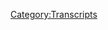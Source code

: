 {{DEFAULTSORT:
    #_TRANSCRIPT_0223:A Progressive Space Diplomat
}}{{Transcript
    | title         = [[223: A Progressive Space Diplomat]]
    | caption       = [https://knowledgefight.libsyn.com/knowledge-fight-a-progressive-space-diplomat Listen to this episode on Libsyn]
    | episodeNumber = [[223: A Progressive Space Diplomat|223]]
    | length        = 02:01:38
}}

{{MessageBox
    | header     = Warning: Bot Generated Content
    | text       = This transcript was automatically generated by transcription software and likely contains many mistakes and misattributions. Please check the audio for definitive quotes, attribution, and context.
    | image      = N3yvass4myg91.webp
    | imagewidth = 50px
    | id         = warning
}}

{{TranscriptBlock
    | name      = Unknown Speaker
    | timestamp = 00:00:00.000
    | text      = Andy in Kansas, you're on the air, thanks for holding.
}}

{{TranscriptBlock
    | name      = Unknown Speaker
    | timestamp = 00:00:04.080
    | text      = Hello Alex, I'm a first time caller, I'm a huge fan, I love your work.
}}

{{TranscriptBlock
    | name      = Unknown Speaker
    | timestamp = 00:00:07.280
    | text      = I love you.
}}

{{TranscriptBlock
    | name      = Unknown Speaker
    | timestamp = 00:00:07.780
    | text      = Hey everybody, welcome back to Knowledge Fight, I'm Dan.
}}

{{TranscriptBlock
    | name      = Unknown Speaker
    | timestamp = 00:00:09.919
    | text      = I'm Jordan!
}}

{{TranscriptBlock
    | name      = Unknown Speaker
    | timestamp = 00:00:10.679
    | text      = We're a couple dudes who like to celebrate Halloween.
}}

{{TranscriptBlock
    | name      = Unknown Speaker
    | timestamp = 00:00:13.320
    | text      = Oh no! What did you just do?
}}

{{TranscriptBlock
    | name      = Unknown Speaker
    | timestamp = 00:00:16.260
    | text      = By drinking novelty beverages and talking about Alex Jones.
}}

{{TranscriptBlock
    | name      = Unknown Speaker
    | timestamp = 00:00:19.359
    | text      = Do you know a lot about Halloween?
}}

{{TranscriptBlock
    | name      = Unknown Speaker
    | timestamp = 00:00:21.219
    | text      = I know so little about Halloween.
}}

{{TranscriptBlock
    | name      = Unknown Speaker
    | timestamp = 00:00:23.260
    | text      = I know nothing about Halloween on account of when I was born, my family was in a cult and they wouldn't allow me to celebrate it.
}}

{{TranscriptBlock
    | name      = Unknown Speaker
    | timestamp = 00:00:29.760
    | text      = It was of the devil.
}}

{{TranscriptBlock
    | name      = Unknown Speaker
    | timestamp = 00:00:30.739
    | text      = Yeah, my partner is, she's dressing up for Halloween, she's going to school dressed up and she's got a Halloween party and she's going to do the whole thing.
}}

{{TranscriptBlock
    | name      = Unknown Speaker
    | timestamp = 00:00:39.079
    | text      = You should make it that she's a teacher.
}}

{{TranscriptBlock
    | name      = Unknown Speaker
    | timestamp = 00:00:41.179
    | text      = She is a teacher, yeah, I apologize.
}}

{{TranscriptBlock
    | name      = Unknown Speaker
    | timestamp = 00:00:43.280
    | text      = No, no, no, that's true.
}}

{{TranscriptBlock
    | name      = Unknown Speaker
    | timestamp = 00:00:44.140
    | text      = Yeah, yeah.
}}

{{TranscriptBlock
    | name      = Unknown Speaker
    | timestamp = 00:00:47.280
    | text      = Raised eyebrow.
}}

{{TranscriptBlock
    | name      = Unknown Speaker
    | timestamp = 00:00:48.719
    | text      = My parents were real religious as we've discussed too, but thankfully that was one that they gave amiss to.
}}

{{TranscriptBlock
    | name      = Unknown Speaker
    | timestamp = 00:00:54.359
    | text      = They gave that one a pass.
}}

{{TranscriptBlock
    | name      = Unknown Speaker
    | timestamp = 00:00:55.259
    | text      = Yeah, yeah, yeah.
}}

{{TranscriptBlock
    | name      = Unknown Speaker
    | timestamp = 00:00:55.799
    | text      = They didn't like me and my brother dressing up in sort of evil-ish or gory costumes at all, but they were like, yeah, go get some candy, enjoy it.
}}

{{TranscriptBlock
    | name      = Unknown Speaker
    | timestamp = 00:01:04.299
    | text      = Yeah.
}}

{{TranscriptBlock
    | name      = Unknown Speaker
    | timestamp = 00:01:04.799
    | text      = So that was nice.
}}

{{TranscriptBlock
    | name      = Unknown Speaker
    | timestamp = 00:01:05.400
    | text      = It seems simple.
}}

{{TranscriptBlock
    | name      = Unknown Speaker
    | timestamp = 00:01:06.540
    | text      = Yeah, yeah.
}}

{{TranscriptBlock
    | name      = Unknown Speaker
    | timestamp = 00:01:07.200
    | text      = You go get candy, why are we throwing that?
}}

{{TranscriptBlock
    | name      = Unknown Speaker
    | timestamp = 00:01:10.140
    | text      = It's a great system.
}}

{{TranscriptBlock
    | name      = Unknown Speaker
    | timestamp = 00:01:11.280
    | text      = My parents live like the satanic panic era, just never ended.
}}

{{TranscriptBlock
    | name      = Unknown Speaker
    | timestamp = 00:01:15.040
    | text      = Just like, we're still, they're, kiss, did you just listen to kiss, Dan?
}}

{{TranscriptBlock
    | name      = Unknown Speaker
    | timestamp = 00:01:19.319
    | text      = See, that sounds more like my uncle who is a psychologist who wrote a couple books about multiple personality disorder and believed that all multiple personality disorder was caused by ritualistic satanic abuse and the only cure, Jesus.
}}

{{TranscriptBlock
    | name      = Unknown Speaker
    | timestamp = 00:01:33.840
    | text      = Prove a negative, prove that's not true.
}}

{{TranscriptBlock
    | name      = Unknown Speaker
    | timestamp = 00:01:35.939
    | text      = Right.
}}

{{TranscriptBlock
    | name      = Unknown Speaker
    | timestamp = 00:01:36.439
    | text      = Nuts, wild stuff.
}}

{{TranscriptBlock
    | name      = Unknown Speaker
    | timestamp = 00:01:38.040
    | text      = So that's what I know about Halloween.
}}

{{TranscriptBlock
    | name      = Unknown Speaker
    | timestamp = 00:01:39.200
    | text      = That's what I know about Halloween.
}}

{{TranscriptBlock
    | name      = Unknown Speaker
    | timestamp = 00:01:40.900
    | text      = So this is a podcast where I know a lot about Alex Jones.
}}

{{TranscriptBlock
    | name      = Unknown Speaker
    | timestamp = 00:01:43.540
    | text      = And I only know what you tell me about Alex Jones.
}}

{{TranscriptBlock
    | name      = Unknown Speaker
    | timestamp = 00:01:44.980
    | text      = And today, as is our tradition a lot of the time.
}}

{{TranscriptBlock
    | name      = Unknown Speaker
    | timestamp = 00:01:48.120
    | text      = I mean, it's a holiday, so that's number one.
}}

{{TranscriptBlock
    | name      = Unknown Speaker
    | timestamp = 00:01:50.359
    | text      = And number two, it's the middle of the week, so it's time for Wacky Wednesday.
}}

{{TranscriptBlock
    | name      = Unknown Speaker
    | timestamp = 00:01:53.359
    | text      = And God damn it, if we don't need a Wacky Wednesday, it's so fucking bad, Dan.
}}

{{TranscriptBlock
    | name      = Unknown Speaker
    | timestamp = 00:01:57.120
    | text      = Absolutely.
}}

{{TranscriptBlock
    | name      = Unknown Speaker
    | timestamp = 00:01:57.620
    | text      = Dan, we need a Wacky Wednesday so bad.
}}

{{TranscriptBlock
    | name      = Unknown Speaker
    | timestamp = 00:01:59.260
    | text      = No, as I was going-
}}

{{TranscriptBlock
    | name      = Unknown Speaker
    | timestamp = 00:01:59.959
    | text      = Give me a Wacky Wednesday.
}}

{{TranscriptBlock
    | name      = Unknown Speaker
    | timestamp = 00:02:01.459
    | text      = As I was going over this, I was like, we need something fucking fun because it has been a draw.
}}

{{TranscriptBlock
    | name      = Unknown Speaker
    | timestamp = 00:02:07.540
    | text      = It's been awful.
}}

{{TranscriptBlock
    | name      = Unknown Speaker
    | timestamp = 00:02:08.340
    | text      = It is dark.
}}

{{TranscriptBlock
    | name      = Unknown Speaker
    | timestamp = 00:02:09.099
    | text      = It is dark.
}}

{{TranscriptBlock
    | name      = Unknown Speaker
    | timestamp = 00:02:10.180
    | text      = So last week, whether it's been in the present day or even in the past, we're still hitting on, even when we're back in 2009, still hitting on some very relevant things about excusing white terrorism.
}}

{{TranscriptBlock
    | name      = Unknown Speaker
    | timestamp = 00:02:21.180
    | text      = Which we've definitively proven never happens, so we can all just move on.
}}

{{TranscriptBlock
    | name      = Unknown Speaker
    | timestamp = 00:02:25.259
    | text      = So a lot of stuff that's still very, very, while it's still within the conversation of this show, it's still a chore to unpack.
}}

{{TranscriptBlock
    | name      = Unknown Speaker
    | timestamp = 00:02:34.159
    | text      = It takes a lot out of you emotionally.
}}

{{TranscriptBlock
    | name      = Unknown Speaker
    | timestamp = 00:02:36.860
    | text      = Emotional toll is astronomical.
}}

{{TranscriptBlock
    | name      = Unknown Speaker
    | timestamp = 00:02:39.300
    | text      = And I imagine the same is true for our audience.
}}

{{TranscriptBlock
    | name      = Unknown Speaker
    | timestamp = 00:02:41.740
    | text      = And so what we have to do whenever we get into those modes is we have to take a step back and pay a visit to Carrie Cassidy and the world of Project Camelot.
}}

{{TranscriptBlock
    | name      = Unknown Speaker
    | timestamp = 00:02:50.979
    | text      = Hell yeah, we do.
}}

{{TranscriptBlock
    | name      = Unknown Speaker
    | timestamp = 00:02:51.819
    | text      = They, for those of you who haven't heard our Project Camelot episodes, it's a YouTube channel where a lady named Carrie gets together with some of her weird space friends and they tell her stories about space battles.
}}

{{TranscriptBlock
    | name      = Unknown Speaker
    | timestamp = 00:03:03.860
    | text      = Some of them are not space friends, some of them just own a telescope, Dan.
}}

{{TranscriptBlock
    | name      = Unknown Speaker
    | timestamp = 00:03:07.199
    | text      = That's true, but he's still space adjacent.
}}

{{TranscriptBlock
    | name      = Unknown Speaker
    | timestamp = 00:03:09.099
    | text      = He's space Jason.
}}

{{TranscriptBlock
    | name      = Unknown Speaker
    | timestamp = 00:03:09.939
    | text      = He's space Jason, yeah.
}}

{{TranscriptBlock
    | name      = Unknown Speaker
    | timestamp = 00:03:10.939
    | text      = There's also a lot of weird stuff on there that we just don't cover about, like, she just did a recent two-part video series about Christine Basley Ford and-
}}

{{TranscriptBlock
    | name      = Unknown Speaker
    | timestamp = 00:03:21.939
    | text      = Oh, God, no.
}}

{{TranscriptBlock
    | name      = Unknown Speaker
    | timestamp = 00:03:22.819
    | text      = I imagine it's all just about the same stuff Alex was talking about, about it being mind control operations and shit like that, but I'm like, I give a pass to those videos.
}}

{{TranscriptBlock
    | name      = Unknown Speaker
    | timestamp = 00:03:30.419
    | text      = I'm like, I'm not going to watch this.
}}

{{TranscriptBlock
    | name      = Unknown Speaker
    | timestamp = 00:03:31.620
    | text      = Yeah, yeah, yeah.
}}

{{TranscriptBlock
    | name      = Unknown Speaker
    | timestamp = 00:03:32.379
    | text      = So, Jordan, today I want to tell you this, this episode probably took more work than most Alex Jones episodes.
}}

{{TranscriptBlock
    | name      = Unknown Speaker
    | timestamp = 00:03:39.099
    | text      = All right.
}}

{{TranscriptBlock
    | name      = Unknown Speaker
    | timestamp = 00:03:39.620
    | text      = Those, like, Alex Jones episodes involve a lot of research, they involve a lot of my time.
}}

{{TranscriptBlock
    | name      = Unknown Speaker
    | timestamp = 00:03:45.139
    | text      = This episode took me so many, listening to so many episodes of Project Camelot and being like, no, this is not the right one.
}}

{{TranscriptBlock
    | name      = Unknown Speaker
    | timestamp = 00:03:52.939
    | text      = Okay, this was a browsing in the cereal aisle episode.
}}

{{TranscriptBlock
    | name      = Unknown Speaker
    | timestamp = 00:03:56.819
    | text      = Yeah, I got an email recently from a listener who wanted us to go over a super soldier episode that came out recently.
}}

{{TranscriptBlock
    | name      = Unknown Speaker
    | timestamp = 00:04:04.379
    | text      = Right, right, right.
}}

{{TranscriptBlock
    | name      = Unknown Speaker
    | timestamp = 00:04:05.900
    | text      = That listener, Kurt Russell.
}}

{{TranscriptBlock
    | name      = Unknown Speaker
    | timestamp = 00:04:10.139
    | text      = The episode, the super soldier that she had on recently was someone named Penny LA Shepherd, and I listened to it and I'm like, oh, this is pretty wild stuff.
}}

{{TranscriptBlock
    | name      = Unknown Speaker
    | timestamp = 00:04:18.899
    | text      = This is some nonsense.
}}

{{TranscriptBlock
    | name      = Unknown Speaker
    | timestamp = 00:04:21.060
    | text      = And I started looking into the Miss Shepherd.
}}

{{TranscriptBlock
    | name      = Unknown Speaker
    | timestamp = 00:04:24.500
    | text      = It's all true.
}}

{{TranscriptBlock
    | name      = Unknown Speaker
    | timestamp = 00:04:25.420
    | text      = No, it made me really sad.
}}

{{TranscriptBlock
    | name      = Unknown Speaker
    | timestamp = 00:04:27.379
    | text      = The picture started to come together of a woman whose family put her in a home and so, as is our, like, our policy basically with Project Camelot episodes is like, it's all good and well until we're making fun of somebody who seems like they're actually struggling.
}}

{{TranscriptBlock
    | name      = Unknown Speaker
    | timestamp = 00:04:42.540
    | text      = Oh.
}}

{{TranscriptBlock
    | name      = Unknown Speaker
    | timestamp = 00:04:43.139
    | text      = And so when I listen to that, it's, you know, it's a good couple hours of my life now that I'm like, we can't go over this.
}}

{{TranscriptBlock
    | name      = Unknown Speaker
    | timestamp = 00:04:48.860
    | text      = Yeah.
}}

{{TranscriptBlock
    | name      = Unknown Speaker
    | timestamp = 00:04:49.459
    | text      = It would just be two hours of us making fun of someone who's mentally ill.
}}

{{TranscriptBlock
    | name      = Unknown Speaker
    | timestamp = 00:04:53.579
    | text      = Right.
}}

{{TranscriptBlock
    | name      = Unknown Speaker
    | timestamp = 00:04:53.939
    | text      = And that's not that's not what we're here to do.
}}

{{TranscriptBlock
    | name      = Unknown Speaker
    | timestamp = 00:04:55.620
    | text      = We're here to talk about Funny Space Weirdos.
}}

{{TranscriptBlock
    | name      = Unknown Speaker
    | timestamp = 00:04:57.379
    | text      = And if you want to do that, make your own show about us.
}}

{{TranscriptBlock
    | name      = Unknown Speaker
    | timestamp = 00:05:00.420
    | text      = That's it's not hard to make fun of us.
}}

{{TranscriptBlock
    | name      = Unknown Speaker
    | timestamp = 00:05:02.220
    | text      = And you're mentally ill.
}}

{{TranscriptBlock
    | name      = Unknown Speaker
    | timestamp = 00:05:03.300
    | text      = Absolutely.
}}

{{TranscriptBlock
    | name      = Unknown Speaker
    | timestamp = 00:05:03.860
    | text      = Yeah, go for it.
}}

{{TranscriptBlock
    | name      = Unknown Speaker
    | timestamp = 00:05:04.540
    | text      = Enjoy.
}}

{{TranscriptBlock
    | name      = Unknown Speaker
    | timestamp = 00:05:05.019
    | text      = Yeah, we can even we can even give you a little give you a little plug on this show.
}}

{{TranscriptBlock
    | name      = Unknown Speaker
    | timestamp = 00:05:08.819
    | text      = These MAGA weirdos haven't done a show where they do to us what we do to Alex Jones.
}}

{{TranscriptBlock
    | name      = Unknown Speaker
    | timestamp = 00:05:13.939
    | text      = Oh, it's strange.
}}

{{TranscriptBlock
    | name      = Unknown Speaker
    | timestamp = 00:05:14.860
    | text      = It's almost as though because you accurately research and source everything.
}}

{{TranscriptBlock
    | name      = Unknown Speaker
    | timestamp = 00:05:20.180
    | text      = It's tough.
}}

{{TranscriptBlock
    | name      = Unknown Speaker
    | timestamp = 00:05:20.660
    | text      = Yeah.
}}

{{TranscriptBlock
    | name      = Unknown Speaker
    | timestamp = 00:05:21.180
    | text      = So I went through a number of other episodes and I was like, fuck, you need to find we need to find the goods.
}}

{{TranscriptBlock
    | name      = Unknown Speaker
    | timestamp = 00:05:27.339
    | text      = And so finally, I'm scrolling through and I find an episode about a guy named Captain J.
}}

{{TranscriptBlock
    | name      = Unknown Speaker
    | timestamp = 00:05:34.139
    | text      = I like a captain when it comes to when it comes to
}}

{{TranscriptBlock
    | name      = Unknown Speaker
    | timestamp = 00:05:38.819
    | text      = Karen Cassidy, if you got a captain, I'm in.
}}

{{TranscriptBlock
    | name      = Unknown Speaker
    | timestamp = 00:05:41.740
    | text      = Yeah, absolutely.
}}

{{TranscriptBlock
    | name      = Unknown Speaker
    | timestamp = 00:05:42.740
    | text      = That's that's number one.
}}

{{TranscriptBlock
    | name      = Unknown Speaker
    | timestamp = 00:05:43.740
    | text      = If you have an official title.
}}

{{TranscriptBlock
    | name      = Unknown Speaker
    | timestamp = 00:05:44.939
    | text      = Yes, you're good as gold, my friend.
}}

{{TranscriptBlock
    | name      = Unknown Speaker
    | timestamp = 00:05:47.339
    | text      = And then second, he had information about Mars.
}}

{{TranscriptBlock
    | name      = Unknown Speaker
    | timestamp = 00:05:49.500
    | text      = And I'm like, well, we got to know about what we need.
}}

{{TranscriptBlock
    | name      = Unknown Speaker
    | timestamp = 00:05:51.699
    | text      = We need to know more about Mars.
}}

{{TranscriptBlock
    | name      = Unknown Speaker
    | timestamp = 00:05:52.699
    | text      = I mean, yeah, it's it's red planets roughly similar in size to Earth.
}}

{{TranscriptBlock
    | name      = Unknown Speaker
    | timestamp = 00:05:57.779
    | text      = That's all you need to know, right?
}}

{{TranscriptBlock
    | name      = Unknown Speaker
    | timestamp = 00:05:58.939
    | text      = Yes.
}}

{{TranscriptBlock
    | name      = Unknown Speaker
    | timestamp = 00:05:59.339
    | text      = And another thing you need to know is that this episode came out years ago.
}}

{{TranscriptBlock
    | name      = Unknown Speaker
    | timestamp = 00:06:03.100
    | text      = It was just after she started interviewing Mark Richards.
}}

{{TranscriptBlock
    | name      = Unknown Speaker
    | timestamp = 00:06:06.180
    | text      = So she's in a little bit of a different state of mind.
}}

{{TranscriptBlock
    | name      = Unknown Speaker
    | timestamp = 00:06:08.620
    | text      = All right.
}}

{{TranscriptBlock
    | name      = Unknown Speaker
    | timestamp = 00:06:09.060
    | text      = And I will say that these are the sort of people that she was willing to interview back then.
}}

{{TranscriptBlock
    | name      = Unknown Speaker
    | timestamp = 00:06:13.779
    | text      = OK, so she's less stridently confident in that everything she knows from Mark Richards is correct
}}

{{TranscriptBlock
    | name      = Unknown Speaker
    | timestamp = 00:06:19.819
    | text      = and is more in a very receptive state.
}}

{{TranscriptBlock
    | name      = Unknown Speaker
    | timestamp = 00:06:22.420
    | text      = I wouldn't say that.
}}

{{TranscriptBlock
    | name      = Unknown Speaker
    | timestamp = 00:06:23.459
    | text      = OK, I would say that she is less full of herself.
}}

{{TranscriptBlock
    | name      = Unknown Speaker
    | timestamp = 00:06:27.699
    | text      = All right.
}}

{{TranscriptBlock
    | name      = Unknown Speaker
    | timestamp = 00:06:28.139
    | text      = She has less of a I think that Mark Richards and his blustery sociopath behavior kind of rubbed off on her.
}}

{{TranscriptBlock
    | name      = Unknown Speaker
    | timestamp = 00:06:36.860
    | text      = Maybe a little bit.
}}

{{TranscriptBlock
    | name      = Unknown Speaker
    | timestamp = 00:06:37.819
    | text      = And now when she gets in the room with like an Eddie Page or that guy with the telescope, she's able to.
}}

{{TranscriptBlock
    | name      = Unknown Speaker
    | timestamp = 00:06:47.060
    | text      = Let's it's always important to remember that one of our episodes was about a guy who had a telescope.
}}

{{TranscriptBlock
    | name      = Unknown Speaker
    | timestamp = 00:06:52.939
    | text      = Worked at a bus station.
}}

{{TranscriptBlock
    | name      = Unknown Speaker
    | timestamp = 00:06:54.139
    | text      = I will never remember his name.
}}

{{TranscriptBlock
    | name      = Unknown Speaker
    | timestamp = 00:06:56.060
    | text      = No, he had a telescope.
}}

{{TranscriptBlock
    | name      = Unknown Speaker
    | timestamp = 00:06:57.459
    | text      = What else is there to know?
}}

{{TranscriptBlock
    | name      = Unknown Speaker
    | timestamp = 00:06:58.579
    | text      = It's important.
}}

{{TranscriptBlock
    | name      = Unknown Speaker
    | timestamp = 00:06:59.500
    | text      = So but like she'll be able to get into room with one of these guys and she'll be able to mold their narrative to help fit hers.
}}

{{TranscriptBlock
    | name      = Unknown Speaker
    | timestamp = 00:07:06.379
    | text      = Or patently just reject it.
}}

{{TranscriptBlock
    | name      = Unknown Speaker
    | timestamp = 00:07:08.540
    | text      = Whereas back then, from when she's talking to Captain Jay, I think that she has more of a like, all right, I'll let this guy speak, whatever.
}}

{{TranscriptBlock
    | name      = Unknown Speaker
    | timestamp = 00:07:16.939
    | text      = Like, let's see what we can get out of this.
}}

{{TranscriptBlock
    | name      = Unknown Speaker
    | timestamp = 00:07:19.379
    | text      = And then it leads to stuff like this out of context drop from today's show.
}}

{{TranscriptBlock
    | name      = Unknown Speaker
    | timestamp = 00:07:24.899
    | text      = I appreciate this information and you coming forward.
}}

{{TranscriptBlock
    | name      = Unknown Speaker
    | timestamp = 00:07:29.339
    | text      = However, you can you can also appreciate from my point of view that this does sound rather outlandish, right?
}}

{{TranscriptBlock
    | name      = Unknown Speaker
    | timestamp = 00:07:35.180
    | text      = Oh, see, I was about to say that based on your description, this was going to harken back to an earlier time when I believed Carrie to be the most credulous woman on the planet.
}}

{{TranscriptBlock
    | name      = Unknown Speaker
    | timestamp = 00:07:46.819
    | text      = And instead, you just played that.
}}

{{TranscriptBlock
    | name      = Unknown Speaker
    | timestamp = 00:07:49.540
    | text      = I get what you're saying.
}}

{{TranscriptBlock
    | name      = Unknown Speaker
    | timestamp = 00:07:50.939
    | text      = Yeah, but you know how this is bullshit?
}}

{{TranscriptBlock
    | name      = Unknown Speaker
    | timestamp = 00:07:53.500
    | text      = It sounds like bullshit, too.
}}

{{TranscriptBlock
    | name      = Unknown Speaker
    | timestamp = 00:07:55.220
    | text      = I'm suggesting that back then she had more of an operation going where it's like, well, we wasted an hour talking, but nah, still going to put this out.
}}

{{TranscriptBlock
    | name      = Unknown Speaker
    | timestamp = 00:08:04.740
    | text      = So I think there's something like that going on.
}}

{{TranscriptBlock
    | name      = Unknown Speaker
    | timestamp = 00:08:07.860
    | text      = It'd be like if at every one of our episodes we just end with like, yeah, I'm going to pass on this one.
}}

{{TranscriptBlock
    | name      = Unknown Speaker
    | timestamp = 00:08:13.180
    | text      = And it's just I think modern day Carrie would have taken Captain Jay when he came in and hear the things that she's saying that she has deemed outlandish and been like, well, from the information I've got, maybe it's possible that blah, blah, blah.
}}

{{TranscriptBlock
    | name      = Unknown Speaker
    | timestamp = 00:08:25.860
    | text      = Mark Richards has told me that it's Y or Z is the case and try and get him to be like, you know, now that you mention it.
}}

{{TranscriptBlock
    | name      = Unknown Speaker
    | timestamp = 00:08:32.059
    | text      = Yes, absolutely. Whereas back then, she's like, you know that this is pretty absurd.
}}

{{TranscriptBlock
    | name      = Unknown Speaker
    | timestamp = 00:08:37.299
    | text      = Excuse me, sir. Have you considered going and fucking yourself?
}}

{{TranscriptBlock
    | name      = Unknown Speaker
    | timestamp = 00:08:40.139
    | text      = Because what? What?
}}

{{TranscriptBlock
    | name      = Unknown Speaker
    | timestamp = 00:08:42.940
    | text      = All right. This was a great hour talking with you.
}}

{{TranscriptBlock
    | name      = Unknown Speaker
    | timestamp = 00:08:45.179
    | text      = We're going to let you go. And I'll say I agree with her.
}}

{{TranscriptBlock
    | name      = Unknown Speaker
    | timestamp = 00:08:47.500
    | text      = This is absurd. OK, but wait on Project Camelot, it's outlandish, I believe is the way she put it.
}}

{{TranscriptBlock
    | name      = Unknown Speaker
    | timestamp = 00:08:53.340
    | text      = And I agree. I teased on the last episode that we got a song to play.
}}

{{TranscriptBlock
    | name      = Unknown Speaker
    | timestamp = 00:08:57.980
    | text      = Yes. And I don't know. You have been bothering me with how excited you are about this song for four days.
}}

{{TranscriptBlock
    | name      = Unknown Speaker
    | timestamp = 00:09:03.860
    | text      = Should we do it now? Of course we should do it now.
}}

{{TranscriptBlock
    | name      = Unknown Speaker
    | timestamp = 00:09:06.820
    | text      = All right. That that leads my instincts to say that we should wait, but I'm not that cruel.
}}

{{TranscriptBlock
    | name      = Unknown Speaker
    | timestamp = 00:09:12.259
    | text      = So I will go ahead and play it. Guys, in doing some research, in fiddling around, looking at the Project Camelot world, I found.
}}

{{TranscriptBlock
    | name      = Unknown Speaker
    | timestamp = 00:09:22.539
    | text      = That back in 2014, Carrie Cassidy made an album.
}}

{{TranscriptBlock
    | name      = Unknown Speaker
    | timestamp = 00:09:26.179
    | text      = What? No. Yep. Do not tell me this information.
}}

{{TranscriptBlock
    | name      = Unknown Speaker
    | timestamp = 00:09:29.299
    | text      = Carrie Cassidy made an album called Rebel Gene, I believe is the name of it.
}}

{{TranscriptBlock
    | name      = Unknown Speaker
    | timestamp = 00:09:33.620
    | text      = Is it on Spotify? I don't know if it's on Spotify, but.
}}

{{TranscriptBlock
    | name      = Unknown Speaker
    | timestamp = 00:09:38.820
    | text      = What does she play? I don't think that she plays anything.
}}

{{TranscriptBlock
    | name      = Unknown Speaker
    | timestamp = 00:09:42.019
    | text      = She doesn't play anything. I don't think so.
}}

{{TranscriptBlock
    | name      = Unknown Speaker
    | timestamp = 00:09:43.740
    | text      = Is she spoken wordy? Is she singing? She's the charismatic front woman.
}}

{{TranscriptBlock
    | name      = Unknown Speaker
    | timestamp = 00:09:47.259
    | text      = OK. And here is. She's like Karen O.
}}

{{TranscriptBlock
    | name      = Unknown Speaker
    | timestamp = 00:09:49.740
    | text      = Here is a little. Is she Karen O? She's not.
}}

{{TranscriptBlock
    | name      = Unknown Speaker
    | timestamp = 00:09:52.139
    | text      = OK. Here is a little taste of the track Rebel Gene.
}}

{{TranscriptBlock
    | name      = Unknown Speaker
    | timestamp = 00:10:13.700
    | text      = I need to pause for a second. I kind of like it.
}}

{{TranscriptBlock
    | name      = Unknown Speaker
    | timestamp = 00:10:16.820
    | text      = I need to pause for a second just to say that the song is called Space Command. Well, yeah, it's from the album Rebel Gene.
}}

{{TranscriptBlock
    | name      = Unknown Speaker
    | timestamp = 00:10:22.940
    | text      = OK, hold on. If you were watching the fourth Matrix movie and they played that in the underground.
}}

{{TranscriptBlock
    | name      = Unknown Speaker
    | timestamp = 00:10:29.100
    | text      = It would be distracting. Yeah. No, no, no. It would be perfect.
}}

{{TranscriptBlock
    | name      = Unknown Speaker
    | timestamp = 00:10:32.620
    | text      = And have many uses to visiting races.
}}

{{TranscriptBlock
    | name      = Unknown Speaker
    | timestamp = 00:10:37.940
    | text      = First of all, as a food source with the reps and braes and maybe others.
}}

{{TranscriptBlock
    | name      = Unknown Speaker
    | timestamp = 00:10:49.700
    | text      = Slaves for building things, serving various races, trading,
}}

{{TranscriptBlock
    | name      = Unknown Speaker
    | timestamp = 00:10:55.419
    | text      = Why am I arguing with the song? Study as in scientific study.
}}

{{TranscriptBlock
    | name      = Unknown Speaker
    | timestamp = 00:11:01.700
    | text      = Earth is a desirable vacation spot, access to minerals, precious stones, top side use of land.
}}

{{TranscriptBlock
    | name      = Unknown Speaker
    | timestamp = 00:11:10.419
    | text      = Is she hypnotizing us? I think so. Underground bases jumping off point to other systems, breeding and genetic programs, human females.
}}

{{TranscriptBlock
    | name      = Unknown Speaker
    | timestamp = 00:11:21.500
    | text      = Is this a J Dilla track? Is that what's going on? Black star, dark star energy.
}}

{{TranscriptBlock
    | name      = Unknown Speaker
    | timestamp = 00:11:29.419
    | text      = One, two, three. No, never mind. This type of energy is highly prized in the multiverse.
}}

{{TranscriptBlock
    | name      = Unknown Speaker
    | timestamp = 00:11:37.899
    | text      = It puts humans on the level with other races. They don't appreciate that.
}}

{{TranscriptBlock
    | name      = Unknown Speaker
    | timestamp = 00:11:45.100
    | text      = Who doesn't? They. OK, so that's the sample that we have of Space Command.
}}

{{TranscriptBlock
    | name      = Unknown Speaker
    | timestamp = 00:11:50.539
    | text      = Legitimately, that could be an early thievery corporation track like that really doesn't sound that terrible.
}}

{{TranscriptBlock
    | name      = Unknown Speaker
    | timestamp = 00:11:57.220
    | text      = Early, early. I'm not saying this is their later, more evolved stuff or they're even later, more shitty stuff.
}}

{{TranscriptBlock
    | name      = Unknown Speaker
    | timestamp = 00:12:03.659
    | text      = I went and found like the samples of the other songs on the album and they're on par.
}}

{{TranscriptBlock
    | name      = Unknown Speaker
    | timestamp = 00:12:09.179
    | text      = But some of them have a little bit more of a reggae feel. Can I listen to a reggae track?
}}

{{TranscriptBlock
    | name      = Unknown Speaker
    | timestamp = 00:12:14.740
    | text      = I don't want to. I don't want to play. Maybe later. Maybe later in the show.
}}

{{TranscriptBlock
    | name      = Unknown Speaker
    | timestamp = 00:12:18.539
    | text      = We can't just turn this into a music podcast. But, you know, that was that's definitely the standout.
}}

{{TranscriptBlock
    | name      = Unknown Speaker
    | timestamp = 00:12:24.860
    | text      = The Space Command. That's that's that's a gold standard. That's fucking delight.
}}

{{TranscriptBlock
    | name      = Unknown Speaker
    | timestamp = 00:12:29.659
    | text      = Yeah. Really, that is that is that really does make me happy in a lot of ways.
}}

{{TranscriptBlock
    | name      = Unknown Speaker
    | timestamp = 00:12:34.379
    | text      = What I told you earlier, that it was still going to blow your mind, even though you knew something was coming.
}}

{{TranscriptBlock
    | name      = Unknown Speaker
    | timestamp = 00:12:39.019
    | text      = I never, never would have guessed that. Still satisfies like Snickers. So good.
}}

{{TranscriptBlock
    | name      = Unknown Speaker
    | timestamp = 00:12:45.059
    | text      = So let's jump in here. Carrie, as we open every episode with Project Camelot, Carrie says her name.
}}

{{TranscriptBlock
    | name      = Unknown Speaker
    | timestamp = 00:12:51.500
    | text      = But things go slightly differently almost immediately in this introduction.
}}

{{TranscriptBlock
    | name      = Unknown Speaker
    | timestamp = 00:12:56.259
    | text      = Hi, everyone. This is Carrie Cassidy. Hi, Carrie.
}}

{{TranscriptBlock
    | name      = Unknown Speaker
    | timestamp = 00:13:01.220
    | text      = I am now going live and we have Captain J is the moniker he wishes to use here with us today.
}}

{{TranscriptBlock
    | name      = Unknown Speaker
    | timestamp = 00:13:10.019
    | text      = And this is a very impromptu set up. We are going to put this onto YouTube after the fact.
}}

{{TranscriptBlock
    | name      = Unknown Speaker
    | timestamp = 00:13:18.980
    | text      = It's generally. And so, Captain J, there is no actually let me move this out of the way.
}}

{{TranscriptBlock
    | name      = Unknown Speaker
    | timestamp = 00:13:28.899
    | text      = OK, there's no clear cut way to ascertain whether or not you have actually been to Mars and part of the Mars program.
}}

{{TranscriptBlock
    | name      = Unknown Speaker
    | timestamp = 00:13:40.259
    | text      = So I want people to understand that from the beginning.
}}

{{TranscriptBlock
    | name      = Unknown Speaker
    | timestamp = 00:13:42.539
    | text      = Lightfully disagree. So there are plenty of ways to ascertain that there are so many ways to ascertain that.
}}

{{TranscriptBlock
    | name      = Unknown Speaker
    | timestamp = 00:13:48.460
    | text      = I go there are like a million different ways to ascertain that.
}}

{{TranscriptBlock
    | name      = Unknown Speaker
    | timestamp = 00:13:52.100
    | text      = But in test for test for Mars remnants test to see if there was any astronaut astronomical movement around the time when he says he was supposed to have left Earth and gone to Mars.
}}

{{TranscriptBlock
    | name      = Unknown Speaker
    | timestamp = 00:14:03.740
    | text      = Ask him for specifics. Oh, yeah, absolutely.
}}

{{TranscriptBlock
    | name      = Unknown Speaker
    | timestamp = 00:14:06.500
    | text      = Easiest. Oh, no, that one would help. Yeah. So ask him what he breathed.
}}

{{TranscriptBlock
    | name      = Unknown Speaker
    | timestamp = 00:14:11.019
    | text      = I love the idea that Carrie is giving that disclaimer at the beginning of the show, because that means she doesn't know what the fuck is coming.
}}

{{TranscriptBlock
    | name      = Unknown Speaker
    | timestamp = 00:14:17.379
    | text      = She is worried that this is going to be crazy.
}}

{{TranscriptBlock
    | name      = Unknown Speaker
    | timestamp = 00:14:20.740
    | text      = It's just she's like, look, we're doing this interview. I have no idea what to tell you, but we can't prove this is true.
}}

{{TranscriptBlock
    | name      = Unknown Speaker
    | timestamp = 00:14:27.980
    | text      = No shit. You can't prove anything is true. We can't even prove this guy is going to show up.
}}

{{TranscriptBlock
    | name      = Unknown Speaker
    | timestamp = 00:14:32.700
    | text      = We don't even know he's a captain. How long has she been doing the show at this point?
}}

{{TranscriptBlock
    | name      = Unknown Speaker
    | timestamp = 00:14:36.700
    | text      = This is like probably three years ago. I mean, I don't fucking know.
}}

{{TranscriptBlock
    | name      = Unknown Speaker
    | timestamp = 00:14:40.179
    | text      = She's at the beginning date of her show on YouTube and her investigations and stuff like that. It's kind of nebulous.
}}

{{TranscriptBlock
    | name      = Unknown Speaker
    | timestamp = 00:14:48.460
    | text      = So she's OK. I think that she's been on YouTube for like six or seven years.
}}

{{TranscriptBlock
    | name      = Unknown Speaker
    | timestamp = 00:14:53.460
    | text      = OK. Our interview series. And this is like three years ago. So this is like 2013.
}}

{{TranscriptBlock
    | name      = Unknown Speaker
    | timestamp = 00:14:58.299
    | text      = All right. So she's just 2014, 2015. So she's just finding her sea legs.
}}

{{TranscriptBlock
    | name      = Unknown Speaker
    | timestamp = 00:15:03.179
    | text      = Right. Right. OK. She probably just recorded that space command.
}}

{{TranscriptBlock
    | name      = Unknown Speaker
    | timestamp = 00:15:07.019
    | text      = Yeah. That'll that'll take a little bit out of it. But he'll put you out of sorts for a while.
}}

{{TranscriptBlock
    | name      = Unknown Speaker
    | timestamp = 00:15:11.019
    | text      = Yeah, no doubt. So what you need to know is that this interview is happening very soon after the interview with space super soldier Randy Kramer.
}}

{{TranscriptBlock
    | name      = Unknown Speaker
    | timestamp = 00:15:22.820
    | text      = The guy who we did our first episode about. Yes. The guy who woke up in his bed at 18 and claimed whatever.
}}

{{TranscriptBlock
    | name      = Unknown Speaker
    | timestamp = 00:15:29.700
    | text      = Travel back in time. But it was space time and a lot of time to have a lot of space battle.
}}

{{TranscriptBlock
    | name      = Unknown Speaker
    | timestamp = 00:15:33.940
    | text      = That's why you can't with various alien races and children on Mars, the solar protection unit or whatever.
}}

{{TranscriptBlock
    | name      = Unknown Speaker
    | timestamp = 00:15:40.580
    | text      = Got to protect them. Solar. So Randy Kramer had come out and done his interview on Project Camelot fairly recently before this,
}}

{{TranscriptBlock
    | name      = Unknown Speaker
    | timestamp = 00:15:48.820
    | text      = which is relevant because he goes by the name Captain K. This guy is chosen.
}}

{{TranscriptBlock
    | name      = Unknown Speaker
    | timestamp = 00:15:55.539
    | text      = So they're full on. I actually wrote down the moment she said, Captain, it's like men in black.
}}

{{TranscriptBlock
    | name      = Unknown Speaker
    | timestamp = 00:16:00.379
    | text      = J and K. I literally wrote that down. I literally wrote that down.
}}

{{TranscriptBlock
    | name      = Unknown Speaker
    | timestamp = 00:16:05.379
    | text      = I don't think that they're. He's necessarily trying to make that connection.
}}

{{TranscriptBlock
    | name      = Unknown Speaker
    | timestamp = 00:16:09.460
    | text      = But it is being me. What he is doing is he's trying to say, well, first of all, my initial is J.
}}

{{TranscriptBlock
    | name      = Unknown Speaker
    | timestamp = 00:16:14.860
    | text      = So there's that. OK. And then second, J comes before K in the alphabet.
}}

{{TranscriptBlock
    | name      = Unknown Speaker
    | timestamp = 00:16:19.259
    | text      = And I came before Randy Kramer in space. He is going to say that so many times.
}}

{{TranscriptBlock
    | name      = Unknown Speaker
    | timestamp = 00:16:26.740
    | text      = He's so petty about it. That is the pettiest thing. Yeah. And not even that.
}}

{{TranscriptBlock
    | name      = Unknown Speaker
    | timestamp = 00:16:31.299
    | text      = Just like, OK, fine. So wait a second.
}}

{{TranscriptBlock
    | name      = Unknown Speaker
    | timestamp = 00:16:33.419
    | text      = Then that means that you specifically, however, chose your name in order to make it look like you were before this guy.
}}

{{TranscriptBlock
    | name      = Unknown Speaker
    | timestamp = 00:16:40.980
    | text      = Well, because he was he's older and he's he makes the argument that like I was around 20 years before he was up there in space.
}}

{{TranscriptBlock
    | name      = Unknown Speaker
    | timestamp = 00:16:48.059
    | text      = Well, then you could have called yourself Captain A. Why did you choose the one letter before that?
}}

{{TranscriptBlock
    | name      = Unknown Speaker
    | timestamp = 00:16:53.500
    | text      = Come on. His name is. Come on. Anyway, that's a lack of imagination that I don't appreciate in my super shoulder.
}}

{{TranscriptBlock
    | name      = Unknown Speaker
    | timestamp = 00:17:00.059
    | text      = He's got plenty coming up. All right. Don't worry about it. Good. Good. Good.
}}

{{TranscriptBlock
    | name      = Unknown Speaker
    | timestamp = 00:17:02.899
    | text      = So in this next clip, he does express that no one paid attention to him trying to talk about space weirdness.
}}

{{TranscriptBlock
    | name      = Unknown Speaker
    | timestamp = 00:17:09.460
    | text      = And then Randy Kramer came along and he's like, ah, here we go.
}}

{{TranscriptBlock
    | name      = Unknown Speaker
    | timestamp = 00:17:13.619
    | text      = So welcome and please introduce yourself.
}}

{{TranscriptBlock
    | name      = Unknown Speaker
    | timestamp = 00:17:17.660
    | text      = OK, I'm using the name Captain J because it is my first initial and also it's the letter before K.
}}

{{TranscriptBlock
    | name      = Unknown Speaker
    | timestamp = 00:17:24.779
    | text      = Sounds like a super soldier. Captain K come online. That's Randy Kramer. He called himself Captain K.
}}

{{TranscriptBlock
    | name      = Unknown Speaker
    | timestamp = 00:17:32.140
    | text      = I thought, well, there it is. You know, here's my opportunity. You have the name 20 years.
}}

{{TranscriptBlock
    | name      = Unknown Speaker
    | timestamp = 00:17:35.740
    | text      = I'm trying to put stuff up online, you know, seven, eight years ago and just, you know, connect to the Wi-Fi to to get far.
}}

{{TranscriptBlock
    | name      = Unknown Speaker
    | timestamp = 00:17:44.900
    | text      = But once Randy appeared, I realized that this is what we've been waiting for.
}}

{{TranscriptBlock
    | name      = Unknown Speaker
    | timestamp = 00:17:50.980
    | text      = I'm sorry. So, yeah, you know, he's he's saying basically no one was listening to me before Randy Kramer showed up.
}}

{{TranscriptBlock
    | name      = Unknown Speaker
    | timestamp = 00:17:58.180
    | text      = He's like, got to strike while the iron's hot. Yeah, for sure. This is when I can get in as the guy who came before him.
}}

{{TranscriptBlock
    | name      = Unknown Speaker
    | timestamp = 00:18:03.900
    | text      = Yeah. Even though I'm very quite literally by any and all definitions, the guy who came after him.
}}

{{TranscriptBlock
    | name      = Unknown Speaker
    | timestamp = 00:18:09.900
    | text      = Well, we can you know, you can see that this is like the opportunism just personified.
}}

{{TranscriptBlock
    | name      = Unknown Speaker
    | timestamp = 00:18:17.059
    | text      = Yeah. Just demonstrated. He's he's like, OK, yeah, yeah. No one's listening now.
}}

{{TranscriptBlock
    | name      = Unknown Speaker
    | timestamp = 00:18:20.700
    | text      = I'm going to I'm going to I'm going to get in while. So do the super soldier drugs make you sound like an accountant?
}}

{{TranscriptBlock
    | name      = Unknown Speaker
    | timestamp = 00:18:26.819
    | text      = I don't think that's if it is it's a side effect they probably wish to get rid of.
}}

{{TranscriptBlock
    | name      = Unknown Speaker
    | timestamp = 00:18:31.859
    | text      = Yeah, it doesn't sound very like if I was going to and I'm not listen, I'm against the military industrial complex.
}}

{{TranscriptBlock
    | name      = Unknown Speaker
    | timestamp = 00:18:38.980
    | text      = But if I was going to create a race of super soldiers, I would want maybe an imposing voice.
}}

{{TranscriptBlock
    | name      = Unknown Speaker
    | timestamp = 00:18:43.660
    | text      = Maybe at the very least, you know, I'm a very nasal tenor. I would prefer a thick base.
}}

{{TranscriptBlock
    | name      = Unknown Speaker
    | timestamp = 00:18:48.819
    | text      = That's all I'm saying. It's nice to have this voice. But I know that's perfect.
}}

{{TranscriptBlock
    | name      = Unknown Speaker
    | timestamp = 00:18:52.259
    | text      = I'll also say that you need to you couldn't sue super soldier with that.
}}

{{TranscriptBlock
    | name      = Unknown Speaker
    | timestamp = 00:18:55.380
    | text      = Oh, no, no, no, no, no, no. You need to pump the brakes because you're assuming, first of all, this guy is a super soldier.
}}

{{TranscriptBlock
    | name      = Unknown Speaker
    | timestamp = 00:19:00.819
    | text      = He's a captain. Well, that doesn't mean shit. He's not really a captain.
}}

{{TranscriptBlock
    | name      = Unknown Speaker
    | timestamp = 00:19:05.299
    | text      = You're assuming he's a super soldier. You're assuming that the government did something to him.
}}

{{TranscriptBlock
    | name      = Unknown Speaker
    | timestamp = 00:19:09.940
    | text      = All of these things may be erroneous assumptions.
}}

{{TranscriptBlock
    | name      = Unknown Speaker
    | timestamp = 00:19:12.900
    | text      = Now, I know that you're making those assumptions because he's comparing himself to Randy Kramer, who is a super soldier and had the government do that.
}}

{{TranscriptBlock
    | name      = Unknown Speaker
    | timestamp = 00:19:20.019
    | text      = That's kind of what I was jumping from.
}}

{{TranscriptBlock
    | name      = Unknown Speaker
    | timestamp = 00:19:22.099
    | text      = It turns out he's not a super soldier at all.
}}

{{TranscriptBlock
    | name      = Unknown Speaker
    | timestamp = 00:19:24.140
    | text      = Oh, OK. He's an accountant.
}}

{{TranscriptBlock
    | name      = Unknown Speaker
    | timestamp = 00:19:25.460
    | text      = And his story is convoluted as fuck.
}}

{{TranscriptBlock
    | name      = Unknown Speaker
    | timestamp = 00:19:28.579
    | text      = I will do my best to pull the strings in order to untangle this thing.
}}

{{TranscriptBlock
    | name      = Unknown Speaker
    | timestamp = 00:19:33.740
    | text      = Leave this not Gordian, Dan. I say to you now.
}}

{{TranscriptBlock
    | name      = Unknown Speaker
    | timestamp = 00:19:38.220
    | text      = I have no confidence in my ability to make this make sense, but I will do my best.
}}

{{TranscriptBlock
    | name      = Unknown Speaker
    | timestamp = 00:19:43.259
    | text      = And I will obfuscate you at every possible chance.
}}

{{TranscriptBlock
    | name      = Unknown Speaker
    | timestamp = 00:19:45.339
    | text      = Absolutely. That's the game plan.
}}

{{TranscriptBlock
    | name      = Unknown Speaker
    | timestamp = 00:19:47.099
    | text      = In this next clip, Captain Jay goes on to explain some of the credentials he has, some of the organizations he was involved in.
}}

{{TranscriptBlock
    | name      = Unknown Speaker
    | timestamp = 00:19:55.700
    | text      = And then Kerry asks him a very basic question and it almost ruins the entire interview.
}}

{{TranscriptBlock
    | name      = Unknown Speaker
    | timestamp = 00:20:00.700
    | text      = So right off the bat, starting in the 1950s, as a child, I was put into the program, various programs, and we were Navy at that time.
}}

{{TranscriptBlock
    | name      = Unknown Speaker
    | timestamp = 00:20:09.740
    | text      = Well, we did a lot of test missions, jets and whatnot.
}}

{{TranscriptBlock
    | name      = Unknown Speaker
    | timestamp = 00:20:13.740
    | text      = So I was Navy and Marines at that time.
}}

{{TranscriptBlock
    | name      = Unknown Speaker
    | timestamp = 00:20:16.019
    | text      = And I'm sure they'll back that up if they ever get around to actually that mattering.
}}

{{TranscriptBlock
    | name      = Unknown Speaker
    | timestamp = 00:20:22.099
    | text      = Then we went into the CIA, a well-known MK ultra program went all the way through that.
}}

{{TranscriptBlock
    | name      = Unknown Speaker
    | timestamp = 00:20:27.380
    | text      = We've heard that one before.
}}

{{TranscriptBlock
    | name      = Unknown Speaker
    | timestamp = 00:20:29.539
    | text      = He didn't go all the way through that program.
}}

{{TranscriptBlock
    | name      = Unknown Speaker
    | timestamp = 00:20:31.380
    | text      = He graduated.
}}

{{TranscriptBlock
    | name      = Unknown Speaker
    | timestamp = 00:20:32.980
    | text      = He became ultra.
}}

{{TranscriptBlock
    | name      = Unknown Speaker
    | timestamp = 00:20:34.099
    | text      = Well, normally you'd call a rover myself and another suit model group of people.
}}

{{TranscriptBlock
    | name      = Unknown Speaker
    | timestamp = 00:20:38.140
    | text      = Okay. I'm going to slow you down right there because you're actually saying a few things here that the people will be slightly confused with.
}}

{{TranscriptBlock
    | name      = Unknown Speaker
    | timestamp = 00:20:47.619
    | text      = So you're saying you're Navy and Marines.
}}

{{TranscriptBlock
    | name      = Unknown Speaker
    | timestamp = 00:20:51.259
    | text      = Can you elaborate how do you go from one organization to another?
}}

{{TranscriptBlock
    | name      = Unknown Speaker
    | timestamp = 00:20:56.339
    | text      = Good point.
}}

{{TranscriptBlock
    | name      = Unknown Speaker
    | timestamp = 00:20:57.339
    | text      = Well, originally, people had forgotten this, there wasn't a real space program involving rockets.
}}

{{TranscriptBlock
    | name      = Unknown Speaker
    | timestamp = 00:21:04.019
    | text      = We just had the Navy sending up jets to reach the edge of the atmosphere and other space.
}}

{{TranscriptBlock
    | name      = Unknown Speaker
    | timestamp = 00:21:09.460
    | text      = Okay, give me a year.
}}

{{TranscriptBlock
    | name      = Unknown Speaker
    | timestamp = 00:21:11.180
    | text      = Give me a year.
}}

{{TranscriptBlock
    | name      = Unknown Speaker
    | timestamp = 00:21:12.619
    | text      = Oh, somewhere in the mid 50s, mid 50s through till 1963 when the first Mars probe went up, which was actually a small manned rocket.
}}

{{TranscriptBlock
    | name      = Unknown Speaker
    | timestamp = 00:21:23.460
    | text      = Okay.
}}

{{TranscriptBlock
    | name      = Unknown Speaker
    | timestamp = 00:21:23.980
    | text      = So we're getting into a lot of stuff that has been not admitted to, if you will.
}}

{{TranscriptBlock
    | name      = Unknown Speaker
    | timestamp = 00:21:32.019
    | text      = I will.
}}

{{TranscriptBlock
    | name      = Unknown Speaker
    | timestamp = 00:21:33.019
    | text      = I guess I will.
}}

{{TranscriptBlock
    | name      = Unknown Speaker
    | timestamp = 00:21:34.019
    | text      = We have to accept that if we're going to go any further, but that's an inability to give any specifics.
}}

{{TranscriptBlock
    | name      = Unknown Speaker
    | timestamp = 00:21:39.940
    | text      = It's like, why were you in the Navy and the Marines at the same time?
}}

{{TranscriptBlock
    | name      = Unknown Speaker
    | timestamp = 00:21:42.339
    | text      = Well, back then we didn't have rockets.
}}

{{TranscriptBlock
    | name      = Unknown Speaker
    | timestamp = 00:21:44.420
    | text      = We didn't have rockets.
}}

{{TranscriptBlock
    | name      = Unknown Speaker
    | timestamp = 00:21:45.420
    | text      = And then there were jets flying around.
}}

{{TranscriptBlock
    | name      = Unknown Speaker
    | timestamp = 00:21:47.779
    | text      = Not an answer as to why you were in multiple arms of the service.
}}

{{TranscriptBlock
    | name      = Unknown Speaker
    | timestamp = 00:21:50.539
    | text      = Give me a year, Dan.
}}

{{TranscriptBlock
    | name      = Unknown Speaker
    | timestamp = 00:21:51.539
    | text      = Wow, mid 50s through 63.
}}

{{TranscriptBlock
    | name      = Unknown Speaker
    | timestamp = 00:21:55.460
    | text      = All right.
}}

{{TranscriptBlock
    | name      = Unknown Speaker
    | timestamp = 00:21:56.460
    | text      = So all those years?
}}

{{TranscriptBlock
    | name      = Unknown Speaker
    | timestamp = 00:21:57.460
    | text      = I guess so.
}}

{{TranscriptBlock
    | name      = Unknown Speaker
    | timestamp = 00:21:58.460
    | text      = What about now?
}}

{{TranscriptBlock
    | name      = Unknown Speaker
    | timestamp = 00:21:59.460
    | text      = Well, this guy.
}}

{{TranscriptBlock
    | name      = Unknown Speaker
    | timestamp = 00:22:04.420
    | text      = I am loving a man whose backstory invalidates him immediately.
}}

{{TranscriptBlock
    | name      = Unknown Speaker
    | timestamp = 00:22:09.180
    | text      = I have a lot of trouble with this sort of Project Camelot episode.
}}

{{TranscriptBlock
    | name      = Unknown Speaker
    | timestamp = 00:22:12.859
    | text      = That's something that just doesn't even know anything about the branches of military.
}}

{{TranscriptBlock
    | name      = Unknown Speaker
    | timestamp = 00:22:16.619
    | text      = Or years is tough because you should be able to.
}}

{{TranscriptBlock
    | name      = Unknown Speaker
    | timestamp = 00:22:19.819
    | text      = I can't judge a man for not knowing years.
}}

{{TranscriptBlock
    | name      = Unknown Speaker
    | timestamp = 00:22:21.619
    | text      = I do not know years.
}}

{{TranscriptBlock
    | name      = Unknown Speaker
    | timestamp = 00:22:22.779
    | text      = You would if you sat and thought about him, though, probably.
}}

{{TranscriptBlock
    | name      = Unknown Speaker
    | timestamp = 00:22:25.180
    | text      = You'd be able to put together like.
}}

{{TranscriptBlock
    | name      = Unknown Speaker
    | timestamp = 00:22:27.019
    | text      = Oh, if I were in a secret space program?
}}

{{TranscriptBlock
    | name      = Unknown Speaker
    | timestamp = 00:22:28.980
    | text      = Yes, absolutely.
}}

{{TranscriptBlock
    | name      = Unknown Speaker
    | timestamp = 00:22:29.980
    | text      = Well, number one, if you were in a secret space program, you probably have the timeline down.
}}

{{TranscriptBlock
    | name      = Unknown Speaker
    | timestamp = 00:22:33.339
    | text      = I would definitely know that information.
}}

{{TranscriptBlock
    | name      = Unknown Speaker
    | timestamp = 00:22:34.700
    | text      = But even about your life where there's some sort of ambiguity about when things happened,
}}

{{TranscriptBlock
    | name      = Unknown Speaker
    | timestamp = 00:22:38.980
    | text      = if you were going to go do an interview specifically about those things, you'd be able to sit down
}}

{{TranscriptBlock
    | name      = Unknown Speaker
    | timestamp = 00:22:43.559
    | text      = ahead of time and be like, well, that happened right around the same time as X, Y, or Z.
}}

{{TranscriptBlock
    | name      = Unknown Speaker
    | timestamp = 00:22:47.539
    | text      = It happened before this event in my life.
}}

{{TranscriptBlock
    | name      = Unknown Speaker
    | timestamp = 00:22:50.180
    | text      = So I know it was before that.
}}

{{TranscriptBlock
    | name      = Unknown Speaker
    | timestamp = 00:22:51.420
    | text      = Right.
}}

{{TranscriptBlock
    | name      = Unknown Speaker
    | timestamp = 00:22:52.420
    | text      = And you'd be able to prepare yourself with specific information should that question
}}

{{TranscriptBlock
    | name      = Unknown Speaker
    | timestamp = 00:22:55.779
    | text      = come up.
}}

{{TranscriptBlock
    | name      = Unknown Speaker
    | timestamp = 00:22:56.779
    | text      = The fact that he hasn't done that means this guy might be might be making a lot of shit
}}

{{TranscriptBlock
    | name      = Unknown Speaker
    | timestamp = 00:23:01.140
    | text      = up.
}}

{{TranscriptBlock
    | name      = Unknown Speaker
    | timestamp = 00:23:02.380
    | text      = I just love the confidence of a guy who just has no idea what he's talking about and is
}}

{{TranscriptBlock
    | name      = Unknown Speaker
    | timestamp = 00:23:07.900
    | text      = literally just like, if I just say things stridently and powerfully, people will just
}}

{{TranscriptBlock
    | name      = Unknown Speaker
    | timestamp = 00:23:14.019
    | text      = believe me.
}}

{{TranscriptBlock
    | name      = Unknown Speaker
    | timestamp = 00:23:15.019
    | text      = Yeah.
}}

{{TranscriptBlock
    | name      = Unknown Speaker
    | timestamp = 00:23:16.019
    | text      = Yeah.
}}

{{TranscriptBlock
    | name      = Unknown Speaker
    | timestamp = 00:23:17.019
    | text      = Yeah.
}}

{{TranscriptBlock
    | name      = Unknown Speaker
    | timestamp = 00:23:18.019
    | text      = And this is one of the like I was saying, this type of project.
}}

{{TranscriptBlock
    | name      = Unknown Speaker
    | timestamp = 00:23:21.140
    | text      = Wait, no, hold on.
}}

{{TranscriptBlock
    | name      = Unknown Speaker
    | timestamp = 00:23:22.140
    | text      = I don't love that confidence.
}}

{{TranscriptBlock
    | name      = Unknown Speaker
    | timestamp = 00:23:23.259
    | text      = It's destroying the world.
}}

{{TranscriptBlock
    | name      = Unknown Speaker
    | timestamp = 00:23:24.259
    | text      = There we go.
}}

{{TranscriptBlock
    | name      = Unknown Speaker
    | timestamp = 00:23:25.259
    | text      = Now I got it.
}}

{{TranscriptBlock
    | name      = Unknown Speaker
    | timestamp = 00:23:26.259
    | text      = This this this type of Project Camelot episode is kind of a challenge for me because we have
}}

{{TranscriptBlock
    | name      = Unknown Speaker
    | timestamp = 00:23:30.660
    | text      = a guy using an alias, Captain J. Yeah.
}}

{{TranscriptBlock
    | name      = Unknown Speaker
    | timestamp = 00:23:33.779
    | text      = How am I supposed to find out anything about who this fucking person actually is?
}}

{{TranscriptBlock
    | name      = Unknown Speaker
    | timestamp = 00:23:36.539
    | text      = Well, it is his original initial.
}}

{{TranscriptBlock
    | name      = Unknown Speaker
    | timestamp = 00:23:38.339
    | text      = Well, sure.
}}

{{TranscriptBlock
    | name      = Unknown Speaker
    | timestamp = 00:23:39.339
    | text      = That doesn't help.
}}

{{TranscriptBlock
    | name      = Unknown Speaker
    | timestamp = 00:23:40.339
    | text      = Also, I believe his name is just J. JAY.
}}

{{TranscriptBlock
    | name      = Unknown Speaker
    | timestamp = 00:23:43.500
    | text      = I think that's probably right.
}}

{{TranscriptBlock
    | name      = Unknown Speaker
    | timestamp = 00:23:45.259
    | text      = Probably.
}}

{{TranscriptBlock
    | name      = Unknown Speaker
    | timestamp = 00:23:46.259
    | text      = It's like a Simpsons episode.
}}

{{TranscriptBlock
    | name      = Unknown Speaker
    | timestamp = 00:23:47.539
    | text      = We have like Mark Richards.
}}

{{TranscriptBlock
    | name      = Unknown Speaker
    | timestamp = 00:23:48.539
    | text      = I can look into that.
}}

{{TranscriptBlock
    | name      = Unknown Speaker
    | timestamp = 00:23:49.779
    | text      = We can talk about his whole murdery past.
}}

{{TranscriptBlock
    | name      = Unknown Speaker
    | timestamp = 00:23:52.220
    | text      = We have Randy Kramer.
}}

{{TranscriptBlock
    | name      = Unknown Speaker
    | timestamp = 00:23:53.220
    | text      = I can at least find more information about him to flesh out the picture with Captain
}}

{{TranscriptBlock
    | name      = Unknown Speaker
    | timestamp = 00:23:58.039
    | text      = J. I got nothing.
}}

{{TranscriptBlock
    | name      = Unknown Speaker
    | timestamp = 00:23:59.779
    | text      = I just have his word to go on.
}}

{{TranscriptBlock
    | name      = Unknown Speaker
    | timestamp = 00:24:02.220
    | text      = So don't be easy, easy, easy research path to go down.
}}

{{TranscriptBlock
    | name      = Unknown Speaker
    | timestamp = 00:24:05.940
    | text      = No, just find anyone who has been in both the Marines and the Navy.
}}

{{TranscriptBlock
    | name      = Unknown Speaker
    | timestamp = 00:24:10.740
    | text      = Well, he's there can't be a ton of those guys.
}}

{{TranscriptBlock
    | name      = Unknown Speaker
    | timestamp = 00:24:13.359
    | text      = He's on video.
}}

{{TranscriptBlock
    | name      = Unknown Speaker
    | timestamp = 00:24:14.359
    | text      = So I do know what he looks like.
}}

{{TranscriptBlock
    | name      = Unknown Speaker
    | timestamp = 00:24:17.859
    | text      = Is it an accountant?
}}

{{TranscriptBlock
    | name      = Unknown Speaker
    | timestamp = 00:24:19.259
    | text      = No.
}}

{{TranscriptBlock
    | name      = Unknown Speaker
    | timestamp = 00:24:20.259
    | text      = Okay.
}}

{{TranscriptBlock
    | name      = Unknown Speaker
    | timestamp = 00:24:21.259
    | text      = Probably not.
}}

{{TranscriptBlock
    | name      = Unknown Speaker
    | timestamp = 00:24:22.259
    | text      = But look, dude, so he was in the Navy, the Marines, he was in the CIA.
}}

{{TranscriptBlock
    | name      = Unknown Speaker
    | timestamp = 00:24:27.740
    | text      = He went all the way through MK Ultra, whatever that means.
}}

{{TranscriptBlock
    | name      = Unknown Speaker
    | timestamp = 00:24:29.980
    | text      = Yeah, he went all the way through it.
}}

{{TranscriptBlock
    | name      = Unknown Speaker
    | timestamp = 00:24:31.299
    | text      = From the mid-50s to 1963, he's involved in something or other, unspecific.
}}

{{TranscriptBlock
    | name      = Unknown Speaker
    | timestamp = 00:24:36.460
    | text      = When there are jets, not rockets.
}}

{{TranscriptBlock
    | name      = Unknown Speaker
    | timestamp = 00:24:38.359
    | text      = No rockets, jets.
}}

{{TranscriptBlock
    | name      = Unknown Speaker
    | timestamp = 00:24:40.380
    | text      = Now- Does he not even know when rockets were invented?
}}

{{TranscriptBlock
    | name      = Unknown Speaker
    | timestamp = 00:24:43.019
    | text      = Unimportant.
}}

{{TranscriptBlock
    | name      = Unknown Speaker
    | timestamp = 00:24:44.019
    | text      = They were invented way before the mid-50s.
}}

{{TranscriptBlock
    | name      = Unknown Speaker
    | timestamp = 00:24:46.579
    | text      = One time he did see October Sky.
}}

{{TranscriptBlock
    | name      = Unknown Speaker
    | timestamp = 00:24:48.500
    | text      = Oh, okay.
}}

{{TranscriptBlock
    | name      = Unknown Speaker
    | timestamp = 00:24:49.500
    | text      = He did see that movie one time.
}}

{{TranscriptBlock
    | name      = Unknown Speaker
    | timestamp = 00:24:50.500
    | text      = All right.
}}

{{TranscriptBlock
    | name      = Unknown Speaker
    | timestamp = 00:24:51.500
    | text      = Jake Gyllenhaal's best work.
}}

{{TranscriptBlock
    | name      = Unknown Speaker
    | timestamp = 00:24:52.720
    | text      = In this next clip- Why do I know he was in that?
}}

{{TranscriptBlock
    | name      = Unknown Speaker
    | timestamp = 00:24:56.259
    | text      = Was he in that?
}}

{{TranscriptBlock
    | name      = Unknown Speaker
    | timestamp = 00:24:57.259
    | text      = I think he was.
}}

{{TranscriptBlock
    | name      = Unknown Speaker
    | timestamp = 00:24:58.259
    | text      = Okay.
}}

{{TranscriptBlock
    | name      = Unknown Speaker
    | timestamp = 00:24:59.259
    | text      = But none of those things that we've already talked about bear any relevance to this next
}}

{{TranscriptBlock
    | name      = Unknown Speaker
    | timestamp = 00:25:03.400
    | text      = clip because he's going to jump forward to the 70s to talk about something else that
}}

{{TranscriptBlock
    | name      = Unknown Speaker
    | timestamp = 00:25:07.660
    | text      = I believe- Good.
}}

{{TranscriptBlock
    | name      = Unknown Speaker
    | timestamp = 00:25:08.660
    | text      = He's in safer ground.
}}

{{TranscriptBlock
    | name      = Unknown Speaker
    | timestamp = 00:25:09.660
    | text      = Well, I think that there's more- Carrie's not great at nailing him down on details,
}}

{{TranscriptBlock
    | name      = Unknown Speaker
    | timestamp = 00:25:15.940
    | text      = but I think most of the story he's going to tell for the rest of this has to do with stuff
}}

{{TranscriptBlock
    | name      = Unknown Speaker
    | timestamp = 00:25:19.819
    | text      = in the 70s.
}}

{{TranscriptBlock
    | name      = Unknown Speaker
    | timestamp = 00:25:20.819
    | text      = Okay.
}}

{{TranscriptBlock
    | name      = Unknown Speaker
    | timestamp = 00:25:21.819
    | text      = So all of that stuff about him being in the Navy and the Marines and the CIA and MK Ultra
}}

{{TranscriptBlock
    | name      = Unknown Speaker
    | timestamp = 00:25:24.660
    | text      = in the 50s through 63, I don't think- Wipe it out.
}}

{{TranscriptBlock
    | name      = Unknown Speaker
    | timestamp = 00:25:27.420
    | text      = I don't think it's that important.
}}

{{TranscriptBlock
    | name      = Unknown Speaker
    | timestamp = 00:25:29.440
    | text      = It's just to demonstrate how blurry his backstory is.
}}

{{TranscriptBlock
    | name      = Unknown Speaker
    | timestamp = 00:25:34.579
    | text      = Gotcha.
}}

{{TranscriptBlock
    | name      = Unknown Speaker
    | timestamp = 00:25:35.579
    | text      = So anyway, we go to the 70s.
}}

{{TranscriptBlock
    | name      = Unknown Speaker
    | timestamp = 00:25:37.099
    | text      = So you were part of a small group.
}}

{{TranscriptBlock
    | name      = Unknown Speaker
    | timestamp = 00:25:40.180
    | text      = How big was the group?
}}

{{TranscriptBlock
    | name      = Unknown Speaker
    | timestamp = 00:25:41.180
    | text      = All right.
}}

{{TranscriptBlock
    | name      = Unknown Speaker
    | timestamp = 00:25:42.180
    | text      = In the 70s when we went up, we were called Alpha Team.
}}

{{TranscriptBlock
    | name      = Unknown Speaker
    | timestamp = 00:25:46.660
    | text      = I believe there was Delta Team, but I'm not 100% sure who they were.
}}

{{TranscriptBlock
    | name      = Unknown Speaker
    | timestamp = 00:25:50.579
    | text      = I do know who Alpha Team are to this day and I received an email from one of them this
}}

{{TranscriptBlock
    | name      = Unknown Speaker
    | timestamp = 00:25:55.460
    | text      = morning saying, go ahead, we're going to give it hell.
}}

{{TranscriptBlock
    | name      = Unknown Speaker
    | timestamp = 00:25:58.660
    | text      = And there was five of us on the pilot- Okay, but I thought you said you went up in
}}

{{TranscriptBlock
    | name      = Unknown Speaker
    | timestamp = 00:26:04.059
    | text      = the 50s.
}}

{{TranscriptBlock
    | name      = Unknown Speaker
    | timestamp = 00:26:05.059
    | text      = Man.
}}

{{TranscriptBlock
    | name      = Unknown Speaker
    | timestamp = 00:26:06.059
    | text      = In the 50s we did test missions in jets and in rockets, but we did not go to Mars until
}}

{{TranscriptBlock
    | name      = Unknown Speaker
    | timestamp = 00:26:11.700
    | text      = 1963-ish, at which time we did one quick orbit in a little chip that everyone was told was
}}

{{TranscriptBlock
    | name      = Unknown Speaker
    | timestamp = 00:26:20.660
    | text      = a probe.
}}

{{TranscriptBlock
    | name      = Unknown Speaker
    | timestamp = 00:26:21.660
    | text      = There was actually two young adults in there, me and the same pilot who flew us up there
}}

{{TranscriptBlock
    | name      = Unknown Speaker
    | timestamp = 00:26:25.619
    | text      = in the 70s.
}}

{{TranscriptBlock
    | name      = Unknown Speaker
    | timestamp = 00:26:26.619
    | text      = And all we did was orbit once and come straight back because there was a teaming civilization
}}

{{TranscriptBlock
    | name      = Unknown Speaker
    | timestamp = 00:26:32.579
    | text      = evident on the surface.
}}

{{TranscriptBlock
    | name      = Unknown Speaker
    | timestamp = 00:26:33.900
    | text      = Whoa.
}}

{{TranscriptBlock
    | name      = Unknown Speaker
    | timestamp = 00:26:34.900
    | text      = So- Whoa.
}}

{{TranscriptBlock
    | name      = Unknown Speaker
    | timestamp = 00:26:35.900
    | text      = In 1963 there was a- There's a teaming civilization and you're
}}

{{TranscriptBlock
    | name      = Unknown Speaker
    | timestamp = 00:26:39.140
    | text      = only going to go around once?
}}

{{TranscriptBlock
    | name      = Unknown Speaker
    | timestamp = 00:26:40.900
    | text      = Let's just look at it.
}}

{{TranscriptBlock
    | name      = Unknown Speaker
    | timestamp = 00:26:41.900
    | text      = What?
}}

{{TranscriptBlock
    | name      = Unknown Speaker
    | timestamp = 00:26:42.900
    | text      = Give it a second go, maybe take another couple of pictures, maybe just double check that
}}

{{TranscriptBlock
    | name      = Unknown Speaker
    | timestamp = 00:26:47.140
    | text      = there's a teaming civilization.
}}

{{TranscriptBlock
    | name      = Unknown Speaker
    | timestamp = 00:26:48.700
    | text      = Defying all laws of physics and the technology we had available to us in 1963.
}}

{{TranscriptBlock
    | name      = Unknown Speaker
    | timestamp = 00:26:53.660
    | text      = They made it to Mars, documented seeing a teaming civilization and didn't think, let's
}}

{{TranscriptBlock
    | name      = Unknown Speaker
    | timestamp = 00:26:59.740
    | text      = find out more.
}}

{{TranscriptBlock
    | name      = Unknown Speaker
    | timestamp = 00:27:00.859
    | text      = They said, let's go home.
}}

{{TranscriptBlock
    | name      = Unknown Speaker
    | timestamp = 00:27:02.220
    | text      = Quick question, Dan, how long would it take you to get to Mars?
}}

{{TranscriptBlock
    | name      = Unknown Speaker
    | timestamp = 00:27:04.380
    | text      = Real long time.
}}

{{TranscriptBlock
    | name      = Unknown Speaker
    | timestamp = 00:27:05.619
    | text      = How much would you say they had invested in, say, 1963 in life support?
}}

{{TranscriptBlock
    | name      = Unknown Speaker
    | timestamp = 00:27:11.660
    | text      = Listen, I don't care about that part.
}}

{{TranscriptBlock
    | name      = Unknown Speaker
    | timestamp = 00:27:12.980
    | text      = Oh, okay.
}}

{{TranscriptBlock
    | name      = Unknown Speaker
    | timestamp = 00:27:13.980
    | text      = I will say that I know that based on his story, he is a child at the time.
}}

{{TranscriptBlock
    | name      = Unknown Speaker
    | timestamp = 00:27:17.740
    | text      = So it takes- Young adults at the time, Dan.
}}

{{TranscriptBlock
    | name      = Unknown Speaker
    | timestamp = 00:27:21.940
    | text      = No, no.
}}

{{TranscriptBlock
    | name      = Unknown Speaker
    | timestamp = 00:27:22.940
    | text      = He was a young adult.
}}

{{TranscriptBlock
    | name      = Unknown Speaker
    | timestamp = 00:27:23.940
    | text      = Hold on to that.
}}

{{TranscriptBlock
    | name      = Unknown Speaker
    | timestamp = 00:27:24.940
    | text      = Okay.
}}

{{TranscriptBlock
    | name      = Unknown Speaker
    | timestamp = 00:27:25.940
    | text      = I will say that it takes longer to get to Mars than he was old at the time.
}}

{{TranscriptBlock
    | name      = Unknown Speaker
    | timestamp = 00:27:30.460
    | text      = So that is a problem.
}}

{{TranscriptBlock
    | name      = Unknown Speaker
    | timestamp = 00:27:32.420
    | text      = Unless we've always had light speed travel technology or some shit, and I'm not super
}}

{{TranscriptBlock
    | name      = Unknown Speaker
    | timestamp = 00:27:37.940
    | text      = interested in that.
}}

{{TranscriptBlock
    | name      = Unknown Speaker
    | timestamp = 00:27:38.940
    | text      = So Jordan, Jordan.
}}

{{TranscriptBlock
    | name      = Unknown Speaker
    | timestamp = 00:27:39.940
    | text      = Yes, yeah, yeah.
}}

{{TranscriptBlock
    | name      = Unknown Speaker
    | timestamp = 00:27:40.940
    | text      = Dan, Dan, Dan, Dan.
}}

{{TranscriptBlock
    | name      = Unknown Speaker
    | timestamp = 00:27:41.940
    | text      = I need to lead you towards the most important thing.
}}

{{TranscriptBlock
    | name      = Unknown Speaker
    | timestamp = 00:27:43.380
    | text      = I'm sorry.
}}

{{TranscriptBlock
    | name      = Unknown Speaker
    | timestamp = 00:27:44.380
    | text      = I'm getting bogged down in all of these ridiculous details.
}}

{{TranscriptBlock
    | name      = Unknown Speaker
    | timestamp = 00:27:46.740
    | text      = One of the problems is I don't know a lot about physics and I don't know how far planets
}}

{{TranscriptBlock
    | name      = Unknown Speaker
    | timestamp = 00:27:51.059
    | text      = are away exactly.
}}

{{TranscriptBlock
    | name      = Unknown Speaker
    | timestamp = 00:27:53.059
    | text      = I have a sense, but I don't know exactly.
}}

{{TranscriptBlock
    | name      = Unknown Speaker
    | timestamp = 00:27:55.420
    | text      = It's a jaunt.
}}

{{TranscriptBlock
    | name      = Unknown Speaker
    | timestamp = 00:27:56.779
    | text      = Mars is a jaunt.
}}

{{TranscriptBlock
    | name      = Unknown Speaker
    | timestamp = 00:27:57.779
    | text      = Jupiter is a bit of a long walk.
}}

{{TranscriptBlock
    | name      = Unknown Speaker
    | timestamp = 00:27:59.740
    | text      = Sure, sure.
}}

{{TranscriptBlock
    | name      = Unknown Speaker
    | timestamp = 00:28:00.740
    | text      = And then Pluto-
}}

{{TranscriptBlock
    | name      = Unknown Speaker
    | timestamp = 00:28:01.740
    | text      = Yeah.
}}

{{TranscriptBlock
    | name      = Unknown Speaker
    | timestamp = 00:28:02.740
    | text      = That's a grippy years away.
}}

{{TranscriptBlock
    | name      = Unknown Speaker
    | timestamp = 00:28:03.740
    | text      = Oh, man.
}}

{{TranscriptBlock
    | name      = Unknown Speaker
    | timestamp = 00:28:04.740
    | text      = A gripper.
}}

{{TranscriptBlock
    | name      = Unknown Speaker
    | timestamp = 00:28:05.740
    | text      = It would take at least a fortnight's fortnight to get there.
}}

{{TranscriptBlock
    | name      = Unknown Speaker
    | timestamp = 00:28:07.019
    | text      = Undoubtedly.
}}

{{TranscriptBlock
    | name      = Unknown Speaker
    | timestamp = 00:28:08.019
    | text      = Yeah.
}}

{{TranscriptBlock
    | name      = Unknown Speaker
    | timestamp = 00:28:09.019
    | text      = So one of the things that I find most interesting about this interview, and one of the reasons
}}

{{TranscriptBlock
    | name      = Unknown Speaker
    | timestamp = 00:28:13.059
    | text      = why I'm very excited to talk about it, is it introduces us to so many new alien races.
}}

{{TranscriptBlock
    | name      = Unknown Speaker
    | timestamp = 00:28:19.539
    | text      = Okay.
}}

{{TranscriptBlock
    | name      = Unknown Speaker
    | timestamp = 00:28:20.539
    | text      = I'm way in.
}}

{{TranscriptBlock
    | name      = Unknown Speaker
    | timestamp = 00:28:21.539
    | text      = Mark Richards brought us the raptors.
}}

{{TranscriptBlock
    | name      = Unknown Speaker
    | timestamp = 00:28:23.539
    | text      = I've been getting bored.
}}

{{TranscriptBlock
    | name      = Unknown Speaker
    | timestamp = 00:28:25.160
    | text      = We peaked at spider leadership.
}}

{{TranscriptBlock
    | name      = Unknown Speaker
    | timestamp = 00:28:26.859
    | text      = We had spider leadership in the mix.
}}

{{TranscriptBlock
    | name      = Unknown Speaker
    | timestamp = 00:28:28.259
    | text      = We got raptors.
}}

{{TranscriptBlock
    | name      = Unknown Speaker
    | timestamp = 00:28:29.259
    | text      = We got reptoids.
}}

{{TranscriptBlock
    | name      = Unknown Speaker
    | timestamp = 00:28:30.259
    | text      = Of course.
}}

{{TranscriptBlock
    | name      = Unknown Speaker
    | timestamp = 00:28:31.259
    | text      = We got the mantis, the manted beings.
}}

{{TranscriptBlock
    | name      = Unknown Speaker
    | timestamp = 00:28:32.700
    | text      = Grays.
}}

{{TranscriptBlock
    | name      = Unknown Speaker
    | timestamp = 00:28:33.700
    | text      = The grays are always... They're always... Although, I will say, this gentleman, Captain Jay,
}}

{{TranscriptBlock
    | name      = Unknown Speaker
    | timestamp = 00:28:38.259
    | text      = has a very different take on the gray, which is probably why Kerry says that this is ludicrous
}}

{{TranscriptBlock
    | name      = Unknown Speaker
    | timestamp = 00:28:43.700
    | text      = nonsense.
}}

{{TranscriptBlock
    | name      = Unknown Speaker
    | timestamp = 00:28:44.700
    | text      = Okay, of course.
}}

{{TranscriptBlock
    | name      = Unknown Speaker
    | timestamp = 00:28:45.700
    | text      = We have the Pleiadians.
}}

{{TranscriptBlock
    | name      = Unknown Speaker
    | timestamp = 00:28:46.900
    | text      = We have, like I already said, raptors.
}}

{{TranscriptBlock
    | name      = Unknown Speaker
    | timestamp = 00:28:49.779
    | text      = We have-
}}

{{TranscriptBlock
    | name      = Unknown Speaker
    | timestamp = 00:28:50.779
    | text      = Didn't we have beetle beings at one point?
}}

{{TranscriptBlock
    | name      = Unknown Speaker
    | timestamp = 00:28:53.279
    | text      = Beetle beings were in Vietnam.
}}

{{TranscriptBlock
    | name      = Unknown Speaker
    | timestamp = 00:28:54.279
    | text      = Pretty sure we had beetle beings in Vietnam.
}}

{{TranscriptBlock
    | name      = Unknown Speaker
    | timestamp = 00:28:56.019
    | text      = Yeah.
}}

{{TranscriptBlock
    | name      = Unknown Speaker
    | timestamp = 00:28:57.019
    | text      = There's a lot of aliens, but we get a bunch of new ones.
}}

{{TranscriptBlock
    | name      = Unknown Speaker
    | timestamp = 00:28:59.500
    | text      = Dracos.
}}

{{TranscriptBlock
    | name      = Unknown Speaker
    | timestamp = 00:29:00.500
    | text      = Yeah.
}}

{{TranscriptBlock
    | name      = Unknown Speaker
    | timestamp = 00:29:01.500
    | text      = That's wrapped up with reptilians.
}}

{{TranscriptBlock
    | name      = Unknown Speaker
    | timestamp = 00:29:02.500
    | text      = But you're right.
}}

{{TranscriptBlock
    | name      = Unknown Speaker
    | timestamp = 00:29:03.500
    | text      = Yes.
}}

{{TranscriptBlock
    | name      = Unknown Speaker
    | timestamp = 00:29:04.500
    | text      = They are in the mix.
}}

{{TranscriptBlock
    | name      = Unknown Speaker
    | timestamp = 00:29:05.500
    | text      = Thank you.
}}

{{TranscriptBlock
    | name      = Unknown Speaker
    | timestamp = 00:29:06.500
    | text      = So we get a host of them.
}}

{{TranscriptBlock
    | name      = Unknown Speaker
    | timestamp = 00:29:08.700
    | text      = We get a bevy.
}}

{{TranscriptBlock
    | name      = Unknown Speaker
    | timestamp = 00:29:10.579
    | text      = And it starts to be introduced in this next clip.
}}

{{TranscriptBlock
    | name      = Unknown Speaker
    | timestamp = 00:29:13.819
    | text      = And then subsequent to that, what happens?
}}

{{TranscriptBlock
    | name      = Unknown Speaker
    | timestamp = 00:29:17.539
    | text      = In other words, you said you went in the 70s, but between, say, 63 and 70, any other trips?
}}

{{TranscriptBlock
    | name      = Unknown Speaker
    | timestamp = 00:29:23.700
    | text      = Well, that's when everything happens.
}}

{{TranscriptBlock
    | name      = Unknown Speaker
    | timestamp = 00:29:26.539
    | text      = Okay?
}}

{{TranscriptBlock
    | name      = Unknown Speaker
    | timestamp = 00:29:27.539
    | text      = Right now, we have to talk about eating.
}}

{{TranscriptBlock
    | name      = Unknown Speaker
    | timestamp = 00:29:29.859
    | text      = But no trips.
}}

{{TranscriptBlock
    | name      = Unknown Speaker
    | timestamp = 00:29:30.859
    | text      = As opposed to denizens of this solar system, which even if there's ants and centipedes
}}

{{TranscriptBlock
    | name      = Unknown Speaker
    | timestamp = 00:29:38.779
    | text      = and humanoids and other strange creatures on Mars, they're still what I would consider
}}

{{TranscriptBlock
    | name      = Unknown Speaker
    | timestamp = 00:29:43.420
    | text      = locals.
}}

{{TranscriptBlock
    | name      = Unknown Speaker
    | timestamp = 00:29:44.740
    | text      = However, the silver-flying saucers of legend just never went away as far as we were concerned.
}}

{{TranscriptBlock
    | name      = Unknown Speaker
    | timestamp = 00:29:52.700
    | text      = Okay.
}}

{{TranscriptBlock
    | name      = Unknown Speaker
    | timestamp = 00:29:53.700
    | text      = So now, if you're not following exactly, what Captain J has just said is that if you go
}}

{{TranscriptBlock
    | name      = Unknown Speaker
    | timestamp = 00:29:58.740
    | text      = to Mars, you will find ant beings, centipede beings, but they're not really aliens, because
}}

{{TranscriptBlock
    | name      = Unknown Speaker
    | timestamp = 00:30:05.140
    | text      = they're our neighbors.
}}

{{TranscriptBlock
    | name      = Unknown Speaker
    | timestamp = 00:30:06.140
    | text      = They're locals.
}}

{{TranscriptBlock
    | name      = Unknown Speaker
    | timestamp = 00:30:07.140
    | text      = Yeah, they're locals.
}}

{{TranscriptBlock
    | name      = Unknown Speaker
    | timestamp = 00:30:08.140
    | text      = They're part of this whole thing.
}}

{{TranscriptBlock
    | name      = Unknown Speaker
    | timestamp = 00:30:09.140
    | text      = But there are silver-flying crafts of legend that have always been around, and they are
}}

{{TranscriptBlock
    | name      = Unknown Speaker
    | timestamp = 00:30:16.140
    | text      = not locals.
}}

{{TranscriptBlock
    | name      = Unknown Speaker
    | timestamp = 00:30:17.140
    | text      = They are not locals.
}}

{{TranscriptBlock
    | name      = Unknown Speaker
    | timestamp = 00:30:19.779
    | text      = So this is the world that we are now interjecting ourselves into.
}}

{{TranscriptBlock
    | name      = Unknown Speaker
    | timestamp = 00:30:24.700
    | text      = This is the basic setup that is super important.
}}

{{TranscriptBlock
    | name      = Unknown Speaker
    | timestamp = 00:30:27.180
    | text      = You know what I do like about this, though, is that this guy is thinking locally, you
}}

{{TranscriptBlock
    | name      = Unknown Speaker
    | timestamp = 00:30:32.619
    | text      = know?
}}

{{TranscriptBlock
    | name      = Unknown Speaker
    | timestamp = 00:30:33.619
    | text      = Everybody else has been talking about interstellar beings for such a long time, and still including
}}

{{TranscriptBlock
    | name      = Unknown Speaker
    | timestamp = 00:30:38.660
    | text      = all of these guys who hang out in our solar system as being xenophobes.
}}

{{TranscriptBlock
    | name      = Unknown Speaker
    | timestamp = 00:30:43.859
    | text      = Like, these guys, he, at the very least, this guy-
}}

{{TranscriptBlock
    | name      = Unknown Speaker
    | timestamp = 00:30:48.619
    | text      = This is very progressive.
}}

{{TranscriptBlock
    | name      = Unknown Speaker
    | timestamp = 00:30:49.619
    | text      = Is progressive.
}}

{{TranscriptBlock
    | name      = Unknown Speaker
    | timestamp = 00:30:50.619
    | text      = Yeah, there is-
}}

{{TranscriptBlock
    | name      = Unknown Speaker
    | timestamp = 00:30:51.619
    | text      = These aren't illegal immigrants.
}}

{{TranscriptBlock
    | name      = Unknown Speaker
    | timestamp = 00:30:53.380
    | text      = They're our neighbors, Dan.
}}

{{TranscriptBlock
    | name      = Unknown Speaker
    | timestamp = 00:30:55.019
    | text      = There is an element of it that is that that makes me feel very uncomfortable.
}}

{{TranscriptBlock
    | name      = Unknown Speaker
    | timestamp = 00:30:59.180
    | text      = But at the same time, you hear it, and you're like, all right.
}}

{{TranscriptBlock
    | name      = Unknown Speaker
    | timestamp = 00:31:03.140
    | text      = All right.
}}

{{TranscriptBlock
    | name      = Unknown Speaker
    | timestamp = 00:31:04.140
    | text      = Yeah, at least you- Hey, they're from Mars?
}}

{{TranscriptBlock
    | name      = Unknown Speaker
    | timestamp = 00:31:05.980
    | text      = Mars is just a skip away.
}}

{{TranscriptBlock
    | name      = Unknown Speaker
    | timestamp = 00:31:07.460
    | text      = Come on.
}}

{{TranscriptBlock
    | name      = Unknown Speaker
    | timestamp = 00:31:08.460
    | text      = Yeah, you're cool with centipedes being just like us.
}}

{{TranscriptBlock
    | name      = Unknown Speaker
    | timestamp = 00:31:10.460
    | text      = I love it.
}}

{{TranscriptBlock
    | name      = Unknown Speaker
    | timestamp = 00:31:11.460
    | text      = I love it.
}}

{{TranscriptBlock
    | name      = Unknown Speaker
    | timestamp = 00:31:12.460
    | text      = I know you're speaking in metaphors, and I'm like, okay.
}}

{{TranscriptBlock
    | name      = Unknown Speaker
    | timestamp = 00:31:15.039
    | text      = He's like somebody who's like, listen, Indiana's still part of America, guys.
}}

{{TranscriptBlock
    | name      = Unknown Speaker
    | timestamp = 00:31:20.700
    | text      = Let's not pretend that we need to close off our border.
}}

{{TranscriptBlock
    | name      = Unknown Speaker
    | timestamp = 00:31:22.819
    | text      = So Jordan-
}}

{{TranscriptBlock
    | name      = Unknown Speaker
    | timestamp = 00:31:23.819
    | text      = We do.
}}

{{TranscriptBlock
    | name      = Unknown Speaker
    | timestamp = 00:31:24.819
    | text      = I think that it would be wrong to assume that Captain J is a space soldier so much.
}}

{{TranscriptBlock
    | name      = Unknown Speaker
    | timestamp = 00:31:30.539
    | text      = Right.
}}

{{TranscriptBlock
    | name      = Unknown Speaker
    | timestamp = 00:31:31.539
    | text      = And one of the things that I think you need to know is that he's more of a space diplomat,
}}

{{TranscriptBlock
    | name      = Unknown Speaker
    | timestamp = 00:31:37.619
    | text      = but also that doesn't make sense.
}}

{{TranscriptBlock
    | name      = Unknown Speaker
    | timestamp = 00:31:39.099
    | text      = And he's a pilot.
}}

{{TranscriptBlock
    | name      = Unknown Speaker
    | timestamp = 00:31:40.099
    | text      = No, he's not.
}}

{{TranscriptBlock
    | name      = Unknown Speaker
    | timestamp = 00:31:41.099
    | text      = We're going to get into that later.
}}

{{TranscriptBlock
    | name      = Unknown Speaker
    | timestamp = 00:31:43.779
    | text      = Captain should not be taken literally.
}}

{{TranscriptBlock
    | name      = Unknown Speaker
    | timestamp = 00:31:45.180
    | text      = Okay.
}}

{{TranscriptBlock
    | name      = Unknown Speaker
    | timestamp = 00:31:46.180
    | text      = Nevermind.
}}

{{TranscriptBlock
    | name      = Unknown Speaker
    | timestamp = 00:31:47.180
    | text      = Yeah.
}}

{{TranscriptBlock
    | name      = Unknown Speaker
    | timestamp = 00:31:48.180
    | text      = It's an honorary title.
}}

{{TranscriptBlock
    | name      = Unknown Speaker
    | timestamp = 00:31:49.180
    | text      = Kerry does literally ask him in one of the later clips-
}}

{{TranscriptBlock
    | name      = Unknown Speaker
    | timestamp = 00:31:51.619
    | text      = What are you a captain of?
}}

{{TranscriptBlock
    | name      = Unknown Speaker
    | timestamp = 00:31:52.619
    | text      = You are the pilot, right?
}}

{{TranscriptBlock
    | name      = Unknown Speaker
    | timestamp = 00:31:53.619
    | text      = And he's like, oh, good God, no.
}}

{{TranscriptBlock
    | name      = Unknown Speaker
    | timestamp = 00:31:55.099
    | text      = So we'll get to that here in a few, but he's a hero.
}}

{{TranscriptBlock
    | name      = Unknown Speaker
    | timestamp = 00:31:59.500
    | text      = Okay.
}}

{{TranscriptBlock
    | name      = Unknown Speaker
    | timestamp = 00:32:00.500
    | text      = He's a space hero.
}}

{{TranscriptBlock
    | name      = Unknown Speaker
    | timestamp = 00:32:01.500
    | text      = He should have opened with that.
}}

{{TranscriptBlock
    | name      = Unknown Speaker
    | timestamp = 00:32:02.500
    | text      = Well, he wanted soft introductions.
}}

{{TranscriptBlock
    | name      = Unknown Speaker
    | timestamp = 00:32:04.619
    | text      = You don't want to come out and be like, I am the most important person in all of space.
}}

{{TranscriptBlock
    | name      = Unknown Speaker
    | timestamp = 00:32:10.299
    | text      = Unless you're Mark Richards.
}}

{{TranscriptBlock
    | name      = Unknown Speaker
    | timestamp = 00:32:11.579
    | text      = Right.
}}

{{TranscriptBlock
    | name      = Unknown Speaker
    | timestamp = 00:32:12.579
    | text      = But he goes ahead and leads with that.
}}

{{TranscriptBlock
    | name      = Unknown Speaker
    | timestamp = 00:32:15.019
    | text      = Captain J, a little more modest, a little more humble, but now we get to how he liberated
}}

{{TranscriptBlock
    | name      = Unknown Speaker
    | timestamp = 00:32:20.880
    | text      = Mars.
}}

{{TranscriptBlock
    | name      = Unknown Speaker
    | timestamp = 00:32:21.880
    | text      = Whoa.
}}

{{TranscriptBlock
    | name      = Unknown Speaker
    | timestamp = 00:32:22.880
    | text      = All of Mars?
}}

{{TranscriptBlock
    | name      = Unknown Speaker
    | timestamp = 00:32:23.880
    | text      = During those years is key to everything, man.
}}

{{TranscriptBlock
    | name      = Unknown Speaker
    | timestamp = 00:32:26.900
    | text      = We finally managed to identify what these silver flying saucers were.
}}

{{TranscriptBlock
    | name      = Unknown Speaker
    | timestamp = 00:32:31.299
    | text      = So real quick, he liberated them from these solar flying saucers, these evil ones of legend.
}}

{{TranscriptBlock
    | name      = Unknown Speaker
    | timestamp = 00:32:37.180
    | text      = They were able to figure out what they are.
}}

{{TranscriptBlock
    | name      = Unknown Speaker
    | timestamp = 00:32:38.660
    | text      = He freed them.
}}

{{TranscriptBlock
    | name      = Unknown Speaker
    | timestamp = 00:32:39.740
    | text      = He freed Mars from them.
}}

{{TranscriptBlock
    | name      = Unknown Speaker
    | timestamp = 00:32:41.500
    | text      = Who was piloting them, where they were going, and what they were doing.
}}

{{TranscriptBlock
    | name      = Unknown Speaker
    | timestamp = 00:32:47.380
    | text      = Now just to keep it short, during those same years, another alien race, VIZ, one from outside
}}

{{TranscriptBlock
    | name      = Unknown Speaker
    | timestamp = 00:32:53.700
    | text      = of our solar system, showed up and made contact with us.
}}

{{TranscriptBlock
    | name      = Unknown Speaker
    | timestamp = 00:32:58.500
    | text      = This will be the Grays, or I guess you can call them the Grays.
}}

{{TranscriptBlock
    | name      = Unknown Speaker
    | timestamp = 00:33:02.859
    | text      = Well because of them showing up, we were able to finally go up to Mars as an organized,
}}

{{TranscriptBlock
    | name      = Unknown Speaker
    | timestamp = 00:33:10.819
    | text      = unarmed group of people and meet with all of the species on Mars and the two alien races,
}}

{{TranscriptBlock
    | name      = Unknown Speaker
    | timestamp = 00:33:20.619
    | text      = the silver saucer aliens, which I believe people are calling Pleiadians, which is probably
}}

{{TranscriptBlock
    | name      = Unknown Speaker
    | timestamp = 00:33:26.500
    | text      = completely wrong, and not from the Pleiades, and the Grays.
}}

{{TranscriptBlock
    | name      = Unknown Speaker
    | timestamp = 00:33:31.500
    | text      = So we really had this meeting set up by virtue of a second alien race showing up in our solar
}}

{{TranscriptBlock
    | name      = Unknown Speaker
    | timestamp = 00:33:39.180
    | text      = system and saying, this isn't right, you've had these powerful alien creatures here in
}}

{{TranscriptBlock
    | name      = Unknown Speaker
    | timestamp = 00:33:46.539
    | text      = their silver flying saucer for all these millennia, and they have been exploiting the Earth and
}}

{{TranscriptBlock
    | name      = Unknown Speaker
    | timestamp = 00:33:51.660
    | text      = exploiting Mars, and it's time for that to stop because these people down here on Earth
}}

{{TranscriptBlock
    | name      = Unknown Speaker
    | timestamp = 00:33:56.759
    | text      = are civilized, they have evolved science and arts, and so they were able to put a stop
}}

{{TranscriptBlock
    | name      = Unknown Speaker
    | timestamp = 00:34:02.700
    | text      = to a large degree to the activities of the silver flying saucers in the solar system,
}}

{{TranscriptBlock
    | name      = Unknown Speaker
    | timestamp = 00:34:10.539
    | text      = and in order to make that a reality, they assisted us in going up and meeting with both
}}

{{TranscriptBlock
    | name      = Unknown Speaker
    | timestamp = 00:34:18.260
    | text      = of the alien races and all of the species on Mars, you know, for three or four days,
}}

{{TranscriptBlock
    | name      = Unknown Speaker
    | timestamp = 00:34:25.179
    | text      = and just pretty much sort things out.
}}

{{TranscriptBlock
    | name      = Unknown Speaker
    | timestamp = 00:34:30.619
    | text      = On Mars, this was the greatest day, sort things out is what you did?
}}

{{TranscriptBlock
    | name      = Unknown Speaker
    | timestamp = 00:34:34.260
    | text      = You just sorted things?
}}

{{TranscriptBlock
    | name      = Unknown Speaker
    | timestamp = 00:34:36.019
    | text      = They're finally freed from the silver flying saucers, which are a powerful insect race,
}}

{{TranscriptBlock
    | name      = Unknown Speaker
    | timestamp = 00:34:41.940
    | text      = a powerful trisexual insect race that has been here since the beginning of our...
}}

{{TranscriptBlock
    | name      = Unknown Speaker
    | timestamp = 00:34:47.260
    | text      = That means they'll try anything, you know what I'm saying, Dan?
}}

{{TranscriptBlock
    | name      = Unknown Speaker
    | timestamp = 00:34:49.260
    | text      = They swing.
}}

{{TranscriptBlock
    | name      = Unknown Speaker
    | timestamp = 00:34:50.260
    | text      = That means they'll try anything.
}}

{{TranscriptBlock
    | name      = Unknown Speaker
    | timestamp = 00:34:52.260
    | text      = Sue!
}}

{{TranscriptBlock
    | name      = Unknown Speaker
    | timestamp = 00:34:54.980
    | text      = That was a lot of talking.
}}

{{TranscriptBlock
    | name      = Unknown Speaker
    | timestamp = 00:34:57.539
    | text      = I assume he means, like, there are more than two genders.
}}

{{TranscriptBlock
    | name      = Unknown Speaker
    | timestamp = 00:35:02.219
    | text      = Yes.
}}

{{TranscriptBlock
    | name      = Unknown Speaker
    | timestamp = 00:35:03.219
    | text      = Not...
}}

{{TranscriptBlock
    | name      = Unknown Speaker
    | timestamp = 00:35:04.219
    | text      = Yes.
}}

{{TranscriptBlock
    | name      = Unknown Speaker
    | timestamp = 00:35:05.219
    | text      = He means there's three.
}}

{{TranscriptBlock
    | name      = Unknown Speaker
    | timestamp = 00:35:06.219
    | text      = Yes.
}}

{{TranscriptBlock
    | name      = Unknown Speaker
    | timestamp = 00:35:07.219
    | text      = Yes.
}}

{{TranscriptBlock
    | name      = Unknown Speaker
    | timestamp = 00:35:08.219
    | text      = Yeah, yeah, yeah.
}}

{{TranscriptBlock
    | name      = Unknown Speaker
    | timestamp = 00:35:09.219
    | text      = And we'll get to those in a little bit.
}}

{{TranscriptBlock
    | name      = Unknown Speaker
    | timestamp = 00:35:10.219
    | text      = That's a tease of things to come.
}}

{{TranscriptBlock
    | name      = Unknown Speaker
    | timestamp = 00:35:11.219
    | text      = He does not explain that in the time being.
}}

{{TranscriptBlock
    | name      = Unknown Speaker
    | timestamp = 00:35:13.460
    | text      = But so what we learn here is that, you know, the Grays have facilitated this meeting of
}}

{{TranscriptBlock
    | name      = Unknown Speaker
    | timestamp = 00:35:19.780
    | text      = the minds of all of these races, including our own, with the Pleiadians, what we believe
}}

{{TranscriptBlock
    | name      = Unknown Speaker
    | timestamp = 00:35:26.739
    | text      = are Pleiadians.
}}

{{TranscriptBlock
    | name      = Unknown Speaker
    | timestamp = 00:35:27.739
    | text      = Which people call the Pleiadians, but they are not Pleiadians.
}}

{{TranscriptBlock
    | name      = Unknown Speaker
    | timestamp = 00:35:30.940
    | text      = Silver saucer, evil insect aliens that have been terrorizing the galaxy forever.
}}

{{TranscriptBlock
    | name      = Unknown Speaker
    | timestamp = 00:35:35.300
    | text      = Of course.
}}

{{TranscriptBlock
    | name      = Unknown Speaker
    | timestamp = 00:35:36.300
    | text      = So he is expressing...
}}

{{TranscriptBlock
    | name      = Unknown Speaker
    | timestamp = 00:35:37.300
    | text      = When did Ender's Game come out?
}}

{{TranscriptBlock
    | name      = Unknown Speaker
    | timestamp = 00:35:38.300
    | text      = I'm not sure.
}}

{{TranscriptBlock
    | name      = Unknown Speaker
    | timestamp = 00:35:39.300
    | text      = But he's expressing the exact opposite worldview that Carrie and all of her people subscribe
}}

{{TranscriptBlock
    | name      = Unknown Speaker
    | timestamp = 00:35:44.059
    | text      = to, which is that the Grays are evil reptilian minions that come around and kidnap people,
}}

{{TranscriptBlock
    | name      = Unknown Speaker
    | timestamp = 00:35:50.019
    | text      = and the Pleiadians are the bringers of truth who come down.
}}

{{TranscriptBlock
    | name      = Unknown Speaker
    | timestamp = 00:35:52.980
    | text      = Which...
}}

{{TranscriptBlock
    | name      = Unknown Speaker
    | timestamp = 00:35:53.980
    | text      = I'm starting to get a sense of why this guy's only been on once.
}}

{{TranscriptBlock
    | name      = Unknown Speaker
    | timestamp = 00:35:57.619
    | text      = Well, following my previous argument that if Mark Richards is evil, the people he allies
}}

{{TranscriptBlock
    | name      = Unknown Speaker
    | timestamp = 00:36:02.699
    | text      = with must be evil, meaning the people that he calls evil are in fact the good ones, and
}}

{{TranscriptBlock
    | name      = Unknown Speaker
    | timestamp = 00:36:07.860
    | text      = this guy is calling the people he calls good evil, and he's calling the people he calls
}}

{{TranscriptBlock
    | name      = Unknown Speaker
    | timestamp = 00:36:11.820
    | text      = evil good, I support Captain J.
}}

{{TranscriptBlock
    | name      = Unknown Speaker
    | timestamp = 00:36:15.260
    | text      = Well, I mean, he liberated Mars.
}}

{{TranscriptBlock
    | name      = Unknown Speaker
    | timestamp = 00:36:16.619
    | text      = He liberated Mars!
}}

{{TranscriptBlock
    | name      = Unknown Speaker
    | timestamp = 00:36:17.619
    | text      = By sorting it out.
}}

{{TranscriptBlock
    | name      = Unknown Speaker
    | timestamp = 00:36:22.480
    | text      = For three or four days.
}}

{{TranscriptBlock
    | name      = Unknown Speaker
    | timestamp = 00:36:24.219
    | text      = Who keeps track?
}}

{{TranscriptBlock
    | name      = Unknown Speaker
    | timestamp = 00:36:26.139
    | text      = What do you want him to bring back the minutes?
}}

{{TranscriptBlock
    | name      = Unknown Speaker
    | timestamp = 00:36:28.659
    | text      = Real light on the details of sorting it out.
}}

{{TranscriptBlock
    | name      = Unknown Speaker
    | timestamp = 00:36:32.420
    | text      = He didn't even bother with like treaty or anything like that.
}}

{{TranscriptBlock
    | name      = Unknown Speaker
    | timestamp = 00:36:35.579
    | text      = Nope.
}}

{{TranscriptBlock
    | name      = Unknown Speaker
    | timestamp = 00:36:36.579
    | text      = Just like, eh, we figured out what everybody wanted.
}}

{{TranscriptBlock
    | name      = Unknown Speaker
    | timestamp = 00:36:38.179
    | text      = We all got what we wanted.
}}

{{TranscriptBlock
    | name      = Unknown Speaker
    | timestamp = 00:36:39.179
    | text      = We all went home.
}}

{{TranscriptBlock
    | name      = Unknown Speaker
    | timestamp = 00:36:40.179
    | text      = We all had to go to the top.
}}

{{TranscriptBlock
    | name      = Unknown Speaker
    | timestamp = 00:36:41.380
    | text      = And let me say, when he finally does give a little more detail about it, it's even more
}}

{{TranscriptBlock
    | name      = Unknown Speaker
    | timestamp = 00:36:45.860
    | text      = hilariously absurd.
}}

{{TranscriptBlock
    | name      = Unknown Speaker
    | timestamp = 00:36:47.420
    | text      = So, you know, we have our take on this so far about him liberating Mars.
}}

{{TranscriptBlock
    | name      = Unknown Speaker
    | timestamp = 00:36:52.860
    | text      = Here's what Carrie thinks at this point of the interview.
}}

{{TranscriptBlock
    | name      = Unknown Speaker
    | timestamp = 00:36:54.980
    | text      = Okay.
}}

{{TranscriptBlock
    | name      = Unknown Speaker
    | timestamp = 00:36:55.980
    | text      = Okay.
}}

{{TranscriptBlock
    | name      = Unknown Speaker
    | timestamp = 00:36:56.980
    | text      = So now I'm going to have to back up here and ask you about what you just talked about because
}}

{{TranscriptBlock
    | name      = Unknown Speaker
    | timestamp = 00:37:01.380
    | text      = it's a little bit convoluted and it's not clear.
}}

{{TranscriptBlock
    | name      = Unknown Speaker
    | timestamp = 00:37:07.179
    | text      = Yeah.
}}

{{TranscriptBlock
    | name      = Unknown Speaker
    | timestamp = 00:37:08.179
    | text      = It is a little convoluted.
}}

{{TranscriptBlock
    | name      = Unknown Speaker
    | timestamp = 00:37:09.780
    | text      = Yeah.
}}

{{TranscriptBlock
    | name      = Unknown Speaker
    | timestamp = 00:37:10.780
    | text      = Yeah.
}}

{{TranscriptBlock
    | name      = Unknown Speaker
    | timestamp = 00:37:11.780
    | text      = So she wants him to get back to basics.
}}

{{TranscriptBlock
    | name      = Unknown Speaker
    | timestamp = 00:37:14.780
    | text      = She wants to talk about like, where did this, like, where did your awareness come from?
}}

{{TranscriptBlock
    | name      = Unknown Speaker
    | timestamp = 00:37:20.460
    | text      = She wants to go back to before he liberated Mars, because I think she realizes this is
}}

{{TranscriptBlock
    | name      = Unknown Speaker
    | timestamp = 00:37:24.539
    | text      = going to be, this is going to be an uphill battle.
}}

{{TranscriptBlock
    | name      = Unknown Speaker
    | timestamp = 00:37:26.420
    | text      = Yeah.
}}

{{TranscriptBlock
    | name      = Unknown Speaker
    | timestamp = 00:37:27.420
    | text      = Yeah.
}}

{{TranscriptBlock
    | name      = Unknown Speaker
    | timestamp = 00:37:28.420
    | text      = This one's going to be fine.
}}

{{TranscriptBlock
    | name      = Unknown Speaker
    | timestamp = 00:37:29.420
    | text      = Trying to sort this out might take us.
}}

{{TranscriptBlock
    | name      = Unknown Speaker
    | timestamp = 00:37:30.420
    | text      = Let's get a little more rapport.
}}

{{TranscriptBlock
    | name      = Unknown Speaker
    | timestamp = 00:37:31.420
    | text      = Talk to me about the beginnings.
}}

{{TranscriptBlock
    | name      = Unknown Speaker
    | timestamp = 00:37:32.980
    | text      = Let's start.
}}

{{TranscriptBlock
    | name      = Unknown Speaker
    | timestamp = 00:37:33.980
    | text      = Let's start.
}}

{{TranscriptBlock
    | name      = Unknown Speaker
    | timestamp = 00:37:34.980
    | text      = How did the centipede beings evolve on Mars, a notoriously inhospitable place?
}}

{{TranscriptBlock
    | name      = Unknown Speaker
    | timestamp = 00:37:41.380
    | text      = Please.
}}

{{TranscriptBlock
    | name      = Unknown Speaker
    | timestamp = 00:37:42.500
    | text      = That's just good response.
}}

{{TranscriptBlock
    | name      = Unknown Speaker
    | timestamp = 00:37:43.820
    | text      = Yeah.
}}

{{TranscriptBlock
    | name      = Unknown Speaker
    | timestamp = 00:37:44.820
    | text      = You have foolish.
}}

{{TranscriptBlock
    | name      = Unknown Speaker
    | timestamp = 00:37:45.820
    | text      = We now have rapport.
}}

{{TranscriptBlock
    | name      = Unknown Speaker
    | timestamp = 00:37:46.820
    | text      = You have foolish human science.
}}

{{TranscriptBlock
    | name      = Unknown Speaker
    | timestamp = 00:37:47.820
    | text      = Okay.
}}

{{TranscriptBlock
    | name      = Unknown Speaker
    | timestamp = 00:37:48.820
    | text      = So she wants to know a little bit about more of the backstory.
}}

{{TranscriptBlock
    | name      = Unknown Speaker
    | timestamp = 00:37:51.139
    | text      = And she asks him about that.
}}

{{TranscriptBlock
    | name      = Unknown Speaker
    | timestamp = 00:37:52.139
    | text      = And here.
}}

{{TranscriptBlock
    | name      = Unknown Speaker
    | timestamp = 00:37:53.139
    | text      = How do you know the Pleiadians are evil?
}}

{{TranscriptBlock
    | name      = Unknown Speaker
    | timestamp = 00:37:54.420
    | text      = Here.
}}

{{TranscriptBlock
    | name      = Unknown Speaker
    | timestamp = 00:37:55.420
    | text      = Well, I don't think he ever explains that.
}}

{{TranscriptBlock
    | name      = Unknown Speaker
    | timestamp = 00:37:57.380
    | text      = And he scoffs every time he calls them the Pleiadians because he's, he's insinuating
}}

{{TranscriptBlock
    | name      = Unknown Speaker
    | timestamp = 00:38:01.840
    | text      = without verbalizing it that it's a prank being played on people like Kerry.
}}

{{TranscriptBlock
    | name      = Unknown Speaker
    | timestamp = 00:38:06.019
    | text      = See that's offensive because a few years later we living in the present know that Kerry is
}}

{{TranscriptBlock
    | name      = Unknown Speaker
    | timestamp = 00:38:11.840
    | text      = a Pleiadian.
}}

{{TranscriptBlock
    | name      = Unknown Speaker
    | timestamp = 00:38:12.840
    | text      = Well, at least Eddie Page thinks that she is.
}}

{{TranscriptBlock
    | name      = Unknown Speaker
    | timestamp = 00:38:15.500
    | text      = So here is a little anecdote from earlier days for Captain Jay.
}}

{{TranscriptBlock
    | name      = Unknown Speaker
    | timestamp = 00:38:20.659
    | text      = And this ends, I blurt laughed at the end of this clip when I was listening back to
}}

{{TranscriptBlock
    | name      = Unknown Speaker
    | timestamp = 00:38:25.059
    | text      = it.
}}

{{TranscriptBlock
    | name      = Unknown Speaker
    | timestamp = 00:38:26.059
    | text      = I myself was up and the thing, I was very high in the atmosphere.
}}

{{TranscriptBlock
    | name      = Unknown Speaker
    | timestamp = 00:38:33.780
    | text      = And the thing pulled in within 50 yards of me and I managed to get a very clear view
}}

{{TranscriptBlock
    | name      = Unknown Speaker
    | timestamp = 00:38:39.900
    | text      = of the pilot, which is a very large insect life form.
}}

{{TranscriptBlock
    | name      = Unknown Speaker
    | timestamp = 00:38:43.360
    | text      = And I came down and debriefed and there's certainly no reason for me to lie.
}}

{{TranscriptBlock
    | name      = Unknown Speaker
    | timestamp = 00:38:49.300
    | text      = And they believed and suspected all along that we had insect life form or what we see
}}

{{TranscriptBlock
    | name      = Unknown Speaker
    | timestamp = 00:38:57.340
    | text      = as insects.
}}

{{TranscriptBlock
    | name      = Unknown Speaker
    | timestamp = 00:38:58.340
    | text      = All right.
}}

{{TranscriptBlock
    | name      = Unknown Speaker
    | timestamp = 00:38:59.340
    | text      = But in essence, so you're saying you were a pilot during that time?
}}

{{TranscriptBlock
    | name      = Unknown Speaker
    | timestamp = 00:39:05.139
    | text      = Absolutely not.
}}

{{TranscriptBlock
    | name      = Unknown Speaker
    | timestamp = 00:39:06.139
    | text      = I never learned to fly.
}}

{{TranscriptBlock
    | name      = Unknown Speaker
    | timestamp = 00:39:07.139
    | text      = I've been up in jets with other people piloting when I was a child, which is why I don't want
}}

{{TranscriptBlock
    | name      = Unknown Speaker
    | timestamp = 00:39:12.059
    | text      = to talk a lot about the emissions.
}}

{{TranscriptBlock
    | name      = Unknown Speaker
    | timestamp = 00:39:13.619
    | text      = It's very illegal.
}}

{{TranscriptBlock
    | name      = Unknown Speaker
    | timestamp = 00:39:15.619
    | text      = Some of the stuff that was done.
}}

{{TranscriptBlock
    | name      = Unknown Speaker
    | timestamp = 00:39:19.300
    | text      = So hold on.
}}

{{TranscriptBlock
    | name      = Unknown Speaker
    | timestamp = 00:39:20.300
    | text      = You saw.
}}

{{TranscriptBlock
    | name      = Unknown Speaker
    | timestamp = 00:39:21.300
    | text      = Okay.
}}

{{TranscriptBlock
    | name      = Unknown Speaker
    | timestamp = 00:39:22.300
    | text      = So yeah.
}}

{{TranscriptBlock
    | name      = Unknown Speaker
    | timestamp = 00:39:23.300
    | text      = You're a passenger.
}}

{{TranscriptBlock
    | name      = Unknown Speaker
    | timestamp = 00:39:24.300
    | text      = You're a passenger.
}}

{{TranscriptBlock
    | name      = Unknown Speaker
    | timestamp = 00:39:25.300
    | text      = Indeed.
}}

{{TranscriptBlock
    | name      = Unknown Speaker
    | timestamp = 00:39:26.300
    | text      = On one of these jets.
}}

{{TranscriptBlock
    | name      = Unknown Speaker
    | timestamp = 00:39:27.300
    | text      = Ask me anything you want to know, Dan, because I understand all of this perfectly.
}}

{{TranscriptBlock
    | name      = Unknown Speaker
    | timestamp = 00:39:30.420
    | text      = You saw being piloted by a giant insect being.
}}

{{TranscriptBlock
    | name      = Unknown Speaker
    | timestamp = 00:39:32.820
    | text      = Exactly.
}}

{{TranscriptBlock
    | name      = Unknown Speaker
    | timestamp = 00:39:33.820
    | text      = But you don't want to talk about it too much because you guys broke child labor laws.
}}

{{TranscriptBlock
    | name      = Unknown Speaker
    | timestamp = 00:39:36.900
    | text      = It's illegal for a child to work this hard in a space point.
}}

{{TranscriptBlock
    | name      = Unknown Speaker
    | timestamp = 00:39:43.579
    | text      = I love the idea that he's like, wow, hold on.
}}

{{TranscriptBlock
    | name      = Unknown Speaker
    | timestamp = 00:39:46.059
    | text      = That breaks.
}}

{{TranscriptBlock
    | name      = Unknown Speaker
    | timestamp = 00:39:47.059
    | text      = That breaks child labor laws.
}}

{{TranscriptBlock
    | name      = Unknown Speaker
    | timestamp = 00:39:48.059
    | text      = I want to talk about that weirdo.
}}

{{TranscriptBlock
    | name      = Unknown Speaker
    | timestamp = 00:39:50.380
    | text      = Why didn't they send up the the Olsen twins then you could get away with that shit if
}}

{{TranscriptBlock
    | name      = Unknown Speaker
    | timestamp = 00:39:54.900
    | text      = you got twins such as that makes your budget lower.
}}

{{TranscriptBlock
    | name      = Unknown Speaker
    | timestamp = 00:39:59.219
    | text      = It almost I mean, I don't.
}}

{{TranscriptBlock
    | name      = Unknown Speaker
    | timestamp = 00:40:00.460
    | text      = But it almost makes me believe him.
}}

{{TranscriptBlock
    | name      = Unknown Speaker
    | timestamp = 00:40:02.099
    | text      = The fact that he draws that kind of a weird line.
}}

{{TranscriptBlock
    | name      = Unknown Speaker
    | timestamp = 00:40:04.739
    | text      = You know, like, obviously, child labor laws aren't in play.
}}

{{TranscriptBlock
    | name      = Unknown Speaker
    | timestamp = 00:40:08.500
    | text      = You're making all this up.
}}

{{TranscriptBlock
    | name      = Unknown Speaker
    | timestamp = 00:40:09.739
    | text      = But the fact that you stop yourself because I don't want to talk about that because I
}}

{{TranscriptBlock
    | name      = Unknown Speaker
    | timestamp = 00:40:12.380
    | text      = was a child.
}}

{{TranscriptBlock
    | name      = Unknown Speaker
    | timestamp = 00:40:13.380
    | text      = It's illegal to make me work.
}}

{{TranscriptBlock
    | name      = Unknown Speaker
    | timestamp = 00:40:14.380
    | text      = See that I I'm I this guy is coming from a bad place of inaccurate information.
}}

{{TranscriptBlock
    | name      = Unknown Speaker
    | timestamp = 00:40:20.900
    | text      = Yeah.
}}

{{TranscriptBlock
    | name      = Unknown Speaker
    | timestamp = 00:40:21.900
    | text      = But I like where his ideals are going so far.
}}

{{TranscriptBlock
    | name      = Unknown Speaker
    | timestamp = 00:40:24.420
    | text      = One.
}}

{{TranscriptBlock
    | name      = Unknown Speaker
    | timestamp = 00:40:25.420
    | text      = Did he say he's fighting in a space battle?
}}

{{TranscriptBlock
    | name      = Unknown Speaker
    | timestamp = 00:40:26.980
    | text      = No.
}}

{{TranscriptBlock
    | name      = Unknown Speaker
    | timestamp = 00:40:27.980
    | text      = No.
}}

{{TranscriptBlock
    | name      = Unknown Speaker
    | timestamp = 00:40:28.980
    | text      = You just sorted shit out.
}}

{{TranscriptBlock
    | name      = Unknown Speaker
    | timestamp = 00:40:29.980
    | text      = Sorted shit out.
}}

{{TranscriptBlock
    | name      = Unknown Speaker
    | timestamp = 00:40:30.980
    | text      = Two.
}}

{{TranscriptBlock
    | name      = Unknown Speaker
    | timestamp = 00:40:31.980
    | text      = Are there are these people aliens?
}}

{{TranscriptBlock
    | name      = Unknown Speaker
    | timestamp = 00:40:33.380
    | text      = No, they're in our solar system.
}}

{{TranscriptBlock
    | name      = Unknown Speaker
    | timestamp = 00:40:35.340
    | text      = They're fucking neighbors.
}}

{{TranscriptBlock
    | name      = Unknown Speaker
    | timestamp = 00:40:36.579
    | text      = Be cool.
}}

{{TranscriptBlock
    | name      = Unknown Speaker
    | timestamp = 00:40:37.579
    | text      = Yep.
}}

{{TranscriptBlock
    | name      = Unknown Speaker
    | timestamp = 00:40:38.579
    | text      = Three.
}}

{{TranscriptBlock
    | name      = Unknown Speaker
    | timestamp = 00:40:39.579
    | text      = Should children have to work?
}}

{{TranscriptBlock
    | name      = Unknown Speaker
    | timestamp = 00:40:40.579
    | text      = No.
}}

{{TranscriptBlock
    | name      = Unknown Speaker
    | timestamp = 00:40:41.579
    | text      = Nope.
}}

{{TranscriptBlock
    | name      = Unknown Speaker
    | timestamp = 00:40:42.579
    | text      = There we go.
}}

{{TranscriptBlock
    | name      = Unknown Speaker
    | timestamp = 00:40:43.579
    | text      = I like this dude.
}}

{{TranscriptBlock
    | name      = Unknown Speaker
    | timestamp = 00:40:44.579
    | text      = You know what?
}}

{{TranscriptBlock
    | name      = Unknown Speaker
    | timestamp = 00:40:45.579
    | text      = It is interesting.
}}

{{TranscriptBlock
    | name      = Unknown Speaker
    | timestamp = 00:40:46.579
    | text      = This might be the craziest but most reasonable person who's ever been on budget.
}}

{{TranscriptBlock
    | name      = Unknown Speaker
    | timestamp = 00:40:54.780
    | text      = I can metaphorically stand behind what he is representing.
}}

{{TranscriptBlock
    | name      = Unknown Speaker
    | timestamp = 00:40:58.380
    | text      = Yeah, I know.
}}

{{TranscriptBlock
    | name      = Unknown Speaker
    | timestamp = 00:40:59.380
    | text      = Obviously, the idea that he went and sorted it out is like, no, we don't need laser guns.
}}

{{TranscriptBlock
    | name      = Unknown Speaker
    | timestamp = 00:41:02.980
    | text      = We don't need to fight.
}}

{{TranscriptBlock
    | name      = Unknown Speaker
    | timestamp = 00:41:03.980
    | text      = We don't need laser guns.
}}

{{TranscriptBlock
    | name      = Unknown Speaker
    | timestamp = 00:41:04.980
    | text      = We can just talk to each other.
}}

{{TranscriptBlock
    | name      = Unknown Speaker
    | timestamp = 00:41:05.980
    | text      = No.
}}

{{TranscriptBlock
    | name      = Unknown Speaker
    | timestamp = 00:41:06.980
    | text      = Amazing.
}}

{{TranscriptBlock
    | name      = Unknown Speaker
    | timestamp = 00:41:07.980
    | text      = We didn't need to do any recon.
}}

{{TranscriptBlock
    | name      = Unknown Speaker
    | timestamp = 00:41:08.980
    | text      = We just needed to find out that they were there.
}}

{{TranscriptBlock
    | name      = Unknown Speaker
    | timestamp = 00:41:10.579
    | text      = We went around once.
}}

{{TranscriptBlock
    | name      = Unknown Speaker
    | timestamp = 00:41:11.659
    | text      = We came back.
}}

{{TranscriptBlock
    | name      = Unknown Speaker
    | timestamp = 00:41:12.659
    | text      = We told everybody what was up.
}}

{{TranscriptBlock
    | name      = Unknown Speaker
    | timestamp = 00:41:13.860
    | text      = And then we went back and sorted it out.
}}

{{TranscriptBlock
    | name      = Unknown Speaker
    | timestamp = 00:41:16.420
    | text      = Sorted it out.
}}

{{TranscriptBlock
    | name      = Unknown Speaker
    | timestamp = 00:41:17.420
    | text      = Whatever that means.
}}

{{TranscriptBlock
    | name      = Unknown Speaker
    | timestamp = 00:41:19.059
    | text      = So Kerry seems to like, I mean, obviously, this guy has already said that he was Navy
}}

{{TranscriptBlock
    | name      = Unknown Speaker
    | timestamp = 00:41:24.300
    | text      = and the Marines and CIA.
}}

{{TranscriptBlock
    | name      = Unknown Speaker
    | timestamp = 00:41:26.099
    | text      = Yeah.
}}

{{TranscriptBlock
    | name      = Unknown Speaker
    | timestamp = 00:41:27.099
    | text      = And so Kerry wants to-
}}

{{TranscriptBlock
    | name      = Unknown Speaker
    | timestamp = 00:41:28.099
    | text      = And he made it all the way through the MK Ultra program.
}}

{{TranscriptBlock
    | name      = Unknown Speaker
    | timestamp = 00:41:29.940
    | text      = That is true.
}}

{{TranscriptBlock
    | name      = Unknown Speaker
    | timestamp = 00:41:30.940
    | text      = Well, he actually did his graduate degree at that time.
}}

{{TranscriptBlock
    | name      = Unknown Speaker
    | timestamp = 00:41:32.739
    | text      = Right.
}}

{{TranscriptBlock
    | name      = Unknown Speaker
    | timestamp = 00:41:33.739
    | text      = Summa Cum Laude from MK Ultra.
}}

{{TranscriptBlock
    | name      = Unknown Speaker
    | timestamp = 00:41:36.340
    | text      = So Kerry, having talked to Randy Cramer, knows that Randy Cramer has an imaginary military
}}

{{TranscriptBlock
    | name      = Unknown Speaker
    | timestamp = 00:41:42.179
    | text      = liaison.
}}

{{TranscriptBlock
    | name      = Unknown Speaker
    | timestamp = 00:41:43.179
    | text      = Yes.
}}

{{TranscriptBlock
    | name      = Unknown Speaker
    | timestamp = 00:41:44.179
    | text      = A sponsor who is there telling him this is okay for you to talk about.
}}

{{TranscriptBlock
    | name      = Unknown Speaker
    | timestamp = 00:41:46.980
    | text      = All that stuff.
}}

{{TranscriptBlock
    | name      = Unknown Speaker
    | timestamp = 00:41:47.980
    | text      = So she wants to know if Captain Jay has a similar situation.
}}

{{TranscriptBlock
    | name      = Unknown Speaker
    | timestamp = 00:41:52.300
    | text      = Well, in our pre-discussions, you mentioned, for example, that Randy Cramer, who came forward
}}

{{TranscriptBlock
    | name      = Unknown Speaker
    | timestamp = 00:42:01.739
    | text      = as Captain Kay, he has a person behind the scenes who, in a certain sense, was backing
}}

{{TranscriptBlock
    | name      = Unknown Speaker
    | timestamp = 00:42:09.659
    | text      = him who was a military officer.
}}

{{TranscriptBlock
    | name      = Unknown Speaker
    | timestamp = 00:42:12.559
    | text      = You told me that you had somebody behind the scenes like that as well.
}}

{{TranscriptBlock
    | name      = Unknown Speaker
    | timestamp = 00:42:17.619
    | text      = Is this correct or not?
}}

{{TranscriptBlock
    | name      = Unknown Speaker
    | timestamp = 00:42:18.619
    | text      = Lauren Michaels!
}}

{{TranscriptBlock
    | name      = Unknown Speaker
    | timestamp = 00:42:19.619
    | text      = Well, if you hear the people from my time, since I was a child in the program, most of
}}

{{TranscriptBlock
    | name      = Unknown Speaker
    | timestamp = 00:42:24.500
    | text      = the people from the 50s or early 60s are deceased.
}}

{{TranscriptBlock
    | name      = Unknown Speaker
    | timestamp = 00:42:28.659
    | text      = Real quick-
}}

{{TranscriptBlock
    | name      = Unknown Speaker
    | timestamp = 00:42:29.659
    | text      = That is a reasonable thing to say.
}}

{{TranscriptBlock
    | name      = Unknown Speaker
    | timestamp = 00:42:30.659
    | text      = This isn't the end of his answer, but I want to just say that what you just witnessed there,
}}

{{TranscriptBlock
    | name      = Unknown Speaker
    | timestamp = 00:42:36.219
    | text      = whenever someone asks you a direct question and your answer is, well, that usually means
}}

{{TranscriptBlock
    | name      = Unknown Speaker
    | timestamp = 00:42:41.099
    | text      = you're just making shit up.
}}

{{TranscriptBlock
    | name      = Unknown Speaker
    | timestamp = 00:42:42.099
    | text      = So when I heard that, I was like, mmm, that's a bad well.
}}

{{TranscriptBlock
    | name      = Unknown Speaker
    | timestamp = 00:42:45.460
    | text      = You know, we're just no longer available to talk.
}}

{{TranscriptBlock
    | name      = Unknown Speaker
    | timestamp = 00:42:50.500
    | text      = So the only... No, I don't have a personal sponsor.
}}

{{TranscriptBlock
    | name      = Unknown Speaker
    | timestamp = 00:42:53.659
    | text      = I would just say that the Navy and the CIA have records of these activities.
}}

{{TranscriptBlock
    | name      = Unknown Speaker
    | timestamp = 00:43:01.460
    | text      = What about the Marines?
}}

{{TranscriptBlock
    | name      = Unknown Speaker
    | timestamp = 00:43:02.460
    | text      = Everyone comes down to having to prove this to anybody, which I doubt will happen.
}}

{{TranscriptBlock
    | name      = Unknown Speaker
    | timestamp = 00:43:06.980
    | text      = Those records will be there, or if those organizations are approached, they will say, yeah, he was
}}

{{TranscriptBlock
    | name      = Unknown Speaker
    | timestamp = 00:43:13.059
    | text      = involved.
}}

{{TranscriptBlock
    | name      = Unknown Speaker
    | timestamp = 00:43:14.059
    | text      = Oh, yeah, that sounds like-
}}

{{TranscriptBlock
    | name      = Unknown Speaker
    | timestamp = 00:43:15.059
    | text      = That sounds-
}}

{{TranscriptBlock
    | name      = Unknown Speaker
    | timestamp = 00:43:16.059
    | text      = Man, this guy's an idealist.
}}

{{TranscriptBlock
    | name      = Unknown Speaker
    | timestamp = 00:43:19.619
    | text      = This guy is really believing good things.
}}

{{TranscriptBlock
    | name      = Unknown Speaker
    | timestamp = 00:43:21.739
    | text      = I like him.
}}

{{TranscriptBlock
    | name      = Unknown Speaker
    | timestamp = 00:43:22.739
    | text      = He's the last half full kind of guy.
}}

{{TranscriptBlock
    | name      = Unknown Speaker
    | timestamp = 00:43:23.739
    | text      = He's like, you know what, they would love to release this information, but nobody's
}}

{{TranscriptBlock
    | name      = Unknown Speaker
    | timestamp = 00:43:27.739
    | text      = asked.
}}

{{TranscriptBlock
    | name      = Unknown Speaker
    | timestamp = 00:43:28.739
    | text      = No one's asked.
}}

{{TranscriptBlock
    | name      = Unknown Speaker
    | timestamp = 00:43:29.739
    | text      = If there's anything we know about the military industrial complex, transparency is their
}}

{{TranscriptBlock
    | name      = Unknown Speaker
    | timestamp = 00:43:33.980
    | text      = business.
}}

{{TranscriptBlock
    | name      = Unknown Speaker
    | timestamp = 00:43:34.980
    | text      = Right.
}}

{{TranscriptBlock
    | name      = Unknown Speaker
    | timestamp = 00:43:35.980
    | text      = If anybody comes in and is like, hey, was Captain Jay involved in this?
}}

{{TranscriptBlock
    | name      = Unknown Speaker
    | timestamp = 00:43:37.980
    | text      = Like, fuck yeah, he was.
}}

{{TranscriptBlock
    | name      = Unknown Speaker
    | timestamp = 00:43:38.980
    | text      = You want to see some Mars?
}}

{{TranscriptBlock
    | name      = Unknown Speaker
    | timestamp = 00:43:39.980
    | text      = Wait, wait, wait, that Captain Jay, he's the one who sorted all that shit out on Mars for
}}

{{TranscriptBlock
    | name      = Unknown Speaker
    | timestamp = 00:43:47.219
    | text      = us.
}}

{{TranscriptBlock
    | name      = Unknown Speaker
    | timestamp = 00:43:48.219
    | text      = There's a statue of him up there.
}}

{{TranscriptBlock
    | name      = Unknown Speaker
    | timestamp = 00:43:49.219
    | text      = Oh, that dude's fucking great, man.
}}

{{TranscriptBlock
    | name      = Unknown Speaker
    | timestamp = 00:43:50.219
    | text      = So you should know that-
}}

{{TranscriptBlock
    | name      = Unknown Speaker
    | timestamp = 00:43:51.219
    | text      = Let's see what we did to him in the MK Ultra program.
}}

{{TranscriptBlock
    | name      = Unknown Speaker
    | timestamp = 00:43:53.219
    | text      = Holy shit.
}}

{{TranscriptBlock
    | name      = Unknown Speaker
    | timestamp = 00:43:54.219
    | text      = Captain Jay is not playing fast and loose here.
}}

{{TranscriptBlock
    | name      = Unknown Speaker
    | timestamp = 00:43:56.420
    | text      = There is proof that he did all this stuff.
}}

{{TranscriptBlock
    | name      = Unknown Speaker
    | timestamp = 00:43:59.340
    | text      = Well, I believe you.
}}

{{TranscriptBlock
    | name      = Unknown Speaker
    | timestamp = 00:44:03.940
    | text      = This is like, this clip makes me laugh so hard because he explains the proof and where
}}

{{TranscriptBlock
    | name      = Unknown Speaker
    | timestamp = 00:44:09.059
    | text      = you can find it.
}}

{{TranscriptBlock
    | name      = Unknown Speaker
    | timestamp = 00:44:10.059
    | text      = Any of the stuff that I say about Mars, I will be very careful only to impart information
}}

{{TranscriptBlock
    | name      = Unknown Speaker
    | timestamp = 00:44:16.460
    | text      = that I know there are records up there on Mars and other places that can be verified.
}}

{{TranscriptBlock
    | name      = Unknown Speaker
    | timestamp = 00:44:24.099
    | text      = Okay.
}}

{{TranscriptBlock
    | name      = Unknown Speaker
    | timestamp = 00:44:25.099
    | text      = All right.
}}

{{TranscriptBlock
    | name      = Unknown Speaker
    | timestamp = 00:44:26.099
    | text      = All right, buddy.
}}

{{TranscriptBlock
    | name      = Unknown Speaker
    | timestamp = 00:44:27.099
    | text      = I freed Mars, there's proof of it, which is on Mars.
}}

{{TranscriptBlock
    | name      = Unknown Speaker
    | timestamp = 00:44:31.219
    | text      = Everything you need to know, there are records.
}}

{{TranscriptBlock
    | name      = Unknown Speaker
    | timestamp = 00:44:34.059
    | text      = You only have to go to Mars to get them.
}}

{{TranscriptBlock
    | name      = Unknown Speaker
    | timestamp = 00:44:36.380
    | text      = I love that strategy.
}}

{{TranscriptBlock
    | name      = Unknown Speaker
    | timestamp = 00:44:38.440
    | text      = Totally awesome.
}}

{{TranscriptBlock
    | name      = Unknown Speaker
    | timestamp = 00:44:39.440
    | text      = It's the same strategy that a lot of these conspiracy theorists use about the idea of
}}

{{TranscriptBlock
    | name      = Unknown Speaker
    | timestamp = 00:44:43.579
    | text      = all the proof of everything that I'm saying is in a bunker deep under the Vatican.
}}

{{TranscriptBlock
    | name      = Unknown Speaker
    | timestamp = 00:44:48.099
    | text      = Just get into the secret, maybe existing Vatican bunker.
}}

{{TranscriptBlock
    | name      = Unknown Speaker
    | timestamp = 00:44:53.460
    | text      = The earth is flat and there are underground people.
}}

{{TranscriptBlock
    | name      = Unknown Speaker
    | timestamp = 00:44:56.019
    | text      = Don't worry about it.
}}

{{TranscriptBlock
    | name      = Unknown Speaker
    | timestamp = 00:44:57.019
    | text      = Go down there if you want to prove shit.
}}

{{TranscriptBlock
    | name      = Unknown Speaker
    | timestamp = 00:44:59.659
    | text      = I'm not here for that.
}}

{{TranscriptBlock
    | name      = Unknown Speaker
    | timestamp = 00:45:01.099
    | text      = It's the same thing with the Akashic records that people talk about.
}}

{{TranscriptBlock
    | name      = Unknown Speaker
    | timestamp = 00:45:04.940
    | text      = These records of all of humanity that only exist in the astral realm that you can access
}}

{{TranscriptBlock
    | name      = Unknown Speaker
    | timestamp = 00:45:09.579
    | text      = and stuff like that.
}}

{{TranscriptBlock
    | name      = Unknown Speaker
    | timestamp = 00:45:10.579
    | text      = Really?
}}

{{TranscriptBlock
    | name      = Unknown Speaker
    | timestamp = 00:45:11.579
    | text      = That's a bummer.
}}

{{TranscriptBlock
    | name      = Unknown Speaker
    | timestamp = 00:45:12.579
    | text      = I don't like weird stuff like that.
}}

{{TranscriptBlock
    | name      = Unknown Speaker
    | timestamp = 00:45:13.579
    | text      = I don't like that.
}}

{{TranscriptBlock
    | name      = Unknown Speaker
    | timestamp = 00:45:14.579
    | text      = It's fun though.
}}

{{TranscriptBlock
    | name      = Unknown Speaker
    | timestamp = 00:45:15.579
    | text      = It's fun to think about.
}}

{{TranscriptBlock
    | name      = Unknown Speaker
    | timestamp = 00:45:16.579
    | text      = It's not fun to base your life on or evidence.
}}

{{TranscriptBlock
    | name      = Unknown Speaker
    | timestamp = 00:45:22.739
    | text      = That's where it gets murdered.
}}

{{TranscriptBlock
    | name      = Unknown Speaker
    | timestamp = 00:45:23.739
    | text      = Yeah, that's bad.
}}

{{TranscriptBlock
    | name      = Unknown Speaker
    | timestamp = 00:45:24.739
    | text      = That's how you can kind of generally tell when someone's a con man, when they're like,
}}

{{TranscriptBlock
    | name      = Unknown Speaker
    | timestamp = 00:45:27.340
    | text      = I can prove everything.
}}

{{TranscriptBlock
    | name      = Unknown Speaker
    | timestamp = 00:45:28.500
    | text      = Just go to Mars.
}}

{{TranscriptBlock
    | name      = Unknown Speaker
    | timestamp = 00:45:29.500
    | text      = Yeah.
}}

{{TranscriptBlock
    | name      = Unknown Speaker
    | timestamp = 00:45:30.500
    | text      = It's not that easy.
}}

{{TranscriptBlock
    | name      = Unknown Speaker
    | timestamp = 00:45:31.500
    | text      = I mean, it's not that hard.
}}

{{TranscriptBlock
    | name      = Unknown Speaker
    | timestamp = 00:45:32.500
    | text      = I've been there a bunch of times.
}}

{{TranscriptBlock
    | name      = Unknown Speaker
    | timestamp = 00:45:33.500
    | text      = Oh, man.
}}

{{TranscriptBlock
    | name      = Unknown Speaker
    | timestamp = 00:45:34.500
    | text      = I wish that didn't work.
}}

{{TranscriptBlock
    | name      = Unknown Speaker
    | timestamp = 00:45:35.500
    | text      = Break into the Vatican, go deep underground, and there's all the proof you need.
}}

{{TranscriptBlock
    | name      = Unknown Speaker
    | timestamp = 00:45:39.539
    | text      = Now please buy my shirts or whatever.
}}

{{TranscriptBlock
    | name      = Unknown Speaker
    | timestamp = 00:45:43.139
    | text      = Did you hear that Trump just issued an executive order releasing all of the Mars documents
}}

{{TranscriptBlock
    | name      = Unknown Speaker
    | timestamp = 00:45:47.460
    | text      = to the public?
}}

{{TranscriptBlock
    | name      = Unknown Speaker
    | timestamp = 00:45:48.460
    | text      = Well, everyone knew that's what he was going to do.
}}

{{TranscriptBlock
    | name      = Unknown Speaker
    | timestamp = 00:45:50.260
    | text      = That's why the deep state hates him.
}}

{{TranscriptBlock
    | name      = Unknown Speaker
    | timestamp = 00:45:51.579
    | text      = It's fine.
}}

{{TranscriptBlock
    | name      = Unknown Speaker
    | timestamp = 00:45:52.579
    | text      = They're so scared of him.
}}

{{TranscriptBlock
    | name      = Unknown Speaker
    | timestamp = 00:45:53.579
    | text      = Jacob Wohl's been working on it with him all this time.
}}

{{TranscriptBlock
    | name      = Unknown Speaker
    | timestamp = 00:45:55.340
    | text      = That's why they smeared him today.
}}

{{TranscriptBlock
    | name      = Unknown Speaker
    | timestamp = 00:45:57.500
    | text      = That's why everyone was dunking on him on Twitter because they're afraid of the Mars
}}

{{TranscriptBlock
    | name      = Unknown Speaker
    | timestamp = 00:46:00.699
    | text      = documents coming out.
}}

{{TranscriptBlock
    | name      = Unknown Speaker
    | timestamp = 00:46:03.260
    | text      = Today is a day to remember both the good and the bad of the media.
}}

{{TranscriptBlock
    | name      = Unknown Speaker
    | timestamp = 00:46:07.800
    | text      = The good is they correctly sussed out this problem.
}}

{{TranscriptBlock
    | name      = Unknown Speaker
    | timestamp = 00:46:11.320
    | text      = The bad is they immediately reported with no research whatsoever that Trump was going
}}

{{TranscriptBlock
    | name      = Unknown Speaker
    | timestamp = 00:46:16.619
    | text      = to issue an executive order banning birthright citizenship, which if you report that like
}}

{{TranscriptBlock
    | name      = Unknown Speaker
    | timestamp = 00:46:23.440
    | text      = Trump says he'll sign an executive order banning birthright citizenship, just print like Trump
}}

{{TranscriptBlock
    | name      = Unknown Speaker
    | timestamp = 00:46:27.940
    | text      = signs executive order saying he can fly.
}}

{{TranscriptBlock
    | name      = Unknown Speaker
    | timestamp = 00:46:30.340
    | text      = You're not making any sense.
}}

{{TranscriptBlock
    | name      = Unknown Speaker
    | timestamp = 00:46:32.460
    | text      = That doesn't happen.
}}

{{TranscriptBlock
    | name      = Unknown Speaker
    | timestamp = 00:46:34.179
    | text      = Don't do it.
}}

{{TranscriptBlock
    | name      = Unknown Speaker
    | timestamp = 00:46:35.179
    | text      = It's weird to see both things on the same page.
}}

{{TranscriptBlock
    | name      = Unknown Speaker
    | timestamp = 00:46:37.300
    | text      = That's very strange.
}}

{{TranscriptBlock
    | name      = Unknown Speaker
    | timestamp = 00:46:38.300
    | text      = But it seems like a modern.
}}

{{TranscriptBlock
    | name      = Unknown Speaker
    | timestamp = 00:46:39.300
    | text      = Yeah.
}}

{{TranscriptBlock
    | name      = Unknown Speaker
    | timestamp = 00:46:40.300
    | text      = Like your your biggest fuck up and your biggest asset are simultaneously happening.
}}

{{TranscriptBlock
    | name      = Unknown Speaker
    | timestamp = 00:46:46.219
    | text      = Yeah.
}}

{{TranscriptBlock
    | name      = Unknown Speaker
    | timestamp = 00:46:47.219
    | text      = And that's fair.
}}

{{TranscriptBlock
    | name      = Unknown Speaker
    | timestamp = 00:46:48.219
    | text      = But you're bringing reality into this and this is no place for reality.
}}

{{TranscriptBlock
    | name      = Unknown Speaker
    | timestamp = 00:46:50.260
    | text      = Sorry, I apologize.
}}

{{TranscriptBlock
    | name      = Unknown Speaker
    | timestamp = 00:46:51.260
    | text      = We're in we're in the the the Forbidden Zone.
}}

{{TranscriptBlock
    | name      = Unknown Speaker
    | timestamp = 00:46:54.019
    | text      = Yeah.
}}

{{TranscriptBlock
    | name      = Unknown Speaker
    | timestamp = 00:46:55.019
    | text      = We're OK.
}}

{{TranscriptBlock
    | name      = Unknown Speaker
    | timestamp = 00:46:56.019
    | text      = We're learning about space and we do not need to bring good bullshit into this dude.
}}

{{TranscriptBlock
    | name      = Unknown Speaker
    | timestamp = 00:47:02.099
    | text      = We've got a lot of shit that needs sorting out here, huh?
}}

{{TranscriptBlock
    | name      = Unknown Speaker
    | timestamp = 00:47:05.219
    | text      = That conversations for Friday.
}}

{{TranscriptBlock
    | name      = Unknown Speaker
    | timestamp = 00:47:06.760
    | text      = We're in space.
}}

{{TranscriptBlock
    | name      = Unknown Speaker
    | timestamp = 00:47:08.179
    | text      = OK.
}}

{{TranscriptBlock
    | name      = Unknown Speaker
    | timestamp = 00:47:09.179
    | text      = So in this next clip, Captain J very clearly expresses that he does not think that the
}}

{{TranscriptBlock
    | name      = Unknown Speaker
    | timestamp = 00:47:13.380
    | text      = gray aliens are bad, which is already insinuated, but it gets much more in depth here.
}}

{{TranscriptBlock
    | name      = Unknown Speaker
    | timestamp = 00:47:18.820
    | text      = They're misunderstood.
}}

{{TranscriptBlock
    | name      = Unknown Speaker
    | timestamp = 00:47:19.820
    | text      = I was sleeping one night I woke up, I'm out into a field for no apparent reason and was
}}

{{TranscriptBlock
    | name      = Unknown Speaker
    | timestamp = 00:47:28.139
    | text      = drawn up maybe 100 feet or so into a car and there was a bunch of.
}}

{{TranscriptBlock
    | name      = Unknown Speaker
    | timestamp = 00:47:36.980
    | text      = Or humanoids seeming like different types in this path.
}}

{{TranscriptBlock
    | name      = Unknown Speaker
    | timestamp = 00:47:42.300
    | text      = And they just did for me that you folks from Earth are going up in the near future.
}}

{{TranscriptBlock
    | name      = Unknown Speaker
    | timestamp = 00:47:48.099
    | text      = Folks come and go with you and we're just going to sort out the whole issue.
}}

{{TranscriptBlock
    | name      = Unknown Speaker
    | timestamp = 00:47:55.460
    | text      = So I assume that the energy light creatures that we were seeing so many times were some
}}

{{TranscriptBlock
    | name      = Unknown Speaker
    | timestamp = 00:48:01.500
    | text      = form of probe or forward, you know, monitoring services, which you would know if you were
}}

{{TranscriptBlock
    | name      = Unknown Speaker
    | timestamp = 00:48:09.059
    | text      = in the Marines and set up this meeting on Mars in the 70s and that's OK, but you OK.
}}

{{TranscriptBlock
    | name      = Unknown Speaker
    | timestamp = 00:48:18.219
    | text      = So first of all, you're saying you're part of sort of a military cross agency, you know,
}}

{{TranscriptBlock
    | name      = Unknown Speaker
    | timestamp = 00:48:25.619
    | text      = intelligence agency effort, assuming you were trained by them.
}}

{{TranscriptBlock
    | name      = Unknown Speaker
    | timestamp = 00:48:31.019
    | text      = And now you're saying that the way you got to the meeting was through this interaction
}}

{{TranscriptBlock
    | name      = Unknown Speaker
    | timestamp = 00:48:36.539
    | text      = with the Grays that abducted you?
}}

{{TranscriptBlock
    | name      = Unknown Speaker
    | timestamp = 00:48:38.880
    | text      = I don't understand what your question is.
}}

{{TranscriptBlock
    | name      = Unknown Speaker
    | timestamp = 00:48:39.880
    | text      = They did not abduct anybody.
}}

{{TranscriptBlock
    | name      = Unknown Speaker
    | timestamp = 00:48:41.380
    | text      = They just came along, told us what was happening, took about 20 minutes.
}}

{{TranscriptBlock
    | name      = Unknown Speaker
    | timestamp = 00:48:46.460
    | text      = They just took me back down a few days later, a few weeks later, we got in our little ship
}}

{{TranscriptBlock
    | name      = Unknown Speaker
    | timestamp = 00:48:51.579
    | text      = and flew up there along with, I suppose, what we were referring to as Grays, which is just
}}

{{TranscriptBlock
    | name      = Unknown Speaker
    | timestamp = 00:49:00.739
    | text      = keep it simple.
}}

{{TranscriptBlock
    | name      = Unknown Speaker
    | timestamp = 00:49:01.739
    | text      = And of course, the Silver Saucer aliens were there and a very complex series of events
}}

{{TranscriptBlock
    | name      = Unknown Speaker
    | timestamp = 00:49:07.019
    | text      = went down.
}}

{{TranscriptBlock
    | name      = Unknown Speaker
    | timestamp = 00:49:08.019
    | text      = And I've spent six or eight hours just detailing what happened when we first got off the ship
}}

{{TranscriptBlock
    | name      = Unknown Speaker
    | timestamp = 00:49:14.500
    | text      = on Mars and started meeting with the locals, went underground, met, I guess you would say
}}

{{TranscriptBlock
    | name      = Unknown Speaker
    | timestamp = 00:49:23.340
    | text      = the mean, older insect-like worms there, had tour of Mars and a whole bunch of stuff happened.
}}

{{TranscriptBlock
    | name      = Unknown Speaker
    | timestamp = 00:49:31.219
    | text      = Too much to go into now.
}}

{{TranscriptBlock
    | name      = Unknown Speaker
    | timestamp = 00:49:32.739
    | text      = Sure.
}}

{{TranscriptBlock
    | name      = Unknown Speaker
    | timestamp = 00:49:33.739
    | text      = It was a long tour.
}}

{{TranscriptBlock
    | name      = Unknown Speaker
    | timestamp = 00:49:34.739
    | text      = By the so-called Grays, it was set up and made possible by them.
}}

{{TranscriptBlock
    | name      = Unknown Speaker
    | timestamp = 00:49:38.900
    | text      = We went up on our own ship, escorted by them.
}}

{{TranscriptBlock
    | name      = Unknown Speaker
    | timestamp = 00:49:41.440
    | text      = It just seemed like there was no trouble going anywhere or doing anything once these creatures
}}

{{TranscriptBlock
    | name      = Unknown Speaker
    | timestamp = 00:49:46.179
    | text      = were there to help us.
}}

{{TranscriptBlock
    | name      = Unknown Speaker
    | timestamp = 00:49:47.619
    | text      = I see.
}}

{{TranscriptBlock
    | name      = Unknown Speaker
    | timestamp = 00:49:48.619
    | text      = All right.
}}

{{TranscriptBlock
    | name      = Unknown Speaker
    | timestamp = 00:49:49.619
    | text      = So the Grays are good.
}}

{{TranscriptBlock
    | name      = Unknown Speaker
    | timestamp = 00:49:53.059
    | text      = They've come down and chosen Captain J for whatever reason and taken him up and been
}}

{{TranscriptBlock
    | name      = Unknown Speaker
    | timestamp = 00:49:57.659
    | text      = like, hey, we need you to come up and be there while we sort things out with these Silver
}}

{{TranscriptBlock
    | name      = Unknown Speaker
    | timestamp = 00:50:03.260
    | text      = Saucer aliens.
}}

{{TranscriptBlock
    | name      = Unknown Speaker
    | timestamp = 00:50:04.340
    | text      = I don't know what it was, but him describing-
}}

{{TranscriptBlock
    | name      = Unknown Speaker
    | timestamp = 00:50:06.340
    | text      = These trisexual aliens.
}}

{{TranscriptBlock
    | name      = Unknown Speaker
    | timestamp = 00:50:07.860
    | text      = Him describing his whole not an abduction experience as being like, no, they just took
}}

{{TranscriptBlock
    | name      = Unknown Speaker
    | timestamp = 00:50:13.820
    | text      = us up.
}}

{{TranscriptBlock
    | name      = Unknown Speaker
    | timestamp = 00:50:14.820
    | text      = They were like, you folks are going to help us out later.
}}

{{TranscriptBlock
    | name      = Unknown Speaker
    | timestamp = 00:50:17.420
    | text      = So check that out.
}}

{{TranscriptBlock
    | name      = Unknown Speaker
    | timestamp = 00:50:18.619
    | text      = It's very blasé.
}}

{{TranscriptBlock
    | name      = Unknown Speaker
    | timestamp = 00:50:19.619
    | text      = Took about 20 minutes.
}}

{{TranscriptBlock
    | name      = Unknown Speaker
    | timestamp = 00:50:20.619
    | text      = I don't know what the 20 minutes part is that makes it so funny.
}}

{{TranscriptBlock
    | name      = Unknown Speaker
    | timestamp = 00:50:24.019
    | text      = It took 20 minutes?
}}

{{TranscriptBlock
    | name      = Unknown Speaker
    | timestamp = 00:50:27.179
    | text      = That's either too little or too long.
}}

{{TranscriptBlock
    | name      = Unknown Speaker
    | timestamp = 00:50:29.579
    | text      = It's such a dismissive detail.
}}

{{TranscriptBlock
    | name      = Unknown Speaker
    | timestamp = 00:50:32.460
    | text      = It's specific, but at the same time, it's kind of like, yeah, no big deal, 20 minutes.
}}

{{TranscriptBlock
    | name      = Unknown Speaker
    | timestamp = 00:50:36.679
    | text      = It's like you're talking about a work meeting that like, it was kind of a nuisance.
}}

{{TranscriptBlock
    | name      = Unknown Speaker
    | timestamp = 00:50:41.280
    | text      = We had a quick 20 minute meeting.
}}

{{TranscriptBlock
    | name      = Unknown Speaker
    | timestamp = 00:50:42.659
    | text      = No big deal.
}}

{{TranscriptBlock
    | name      = Unknown Speaker
    | timestamp = 00:50:43.659
    | text      = Disrupted my sleep.
}}

{{TranscriptBlock
    | name      = Unknown Speaker
    | timestamp = 00:50:44.659
    | text      = 10 years later, we sorted shit out.
}}

{{TranscriptBlock
    | name      = Unknown Speaker
    | timestamp = 00:50:45.699
    | text      = It's all good.
}}

{{TranscriptBlock
    | name      = Unknown Speaker
    | timestamp = 00:50:46.699
    | text      = Not sure why I needed to wake up for that.
}}

{{TranscriptBlock
    | name      = Unknown Speaker
    | timestamp = 00:50:48.579
    | text      = Could have got me during the day, but hey, you know, 20 minutes, no big deal.
}}

{{TranscriptBlock
    | name      = Unknown Speaker
    | timestamp = 00:50:51.860
    | text      = I came back down, went to bed.
}}

{{TranscriptBlock
    | name      = Unknown Speaker
    | timestamp = 00:50:53.500
    | text      = Everything was fine.
}}

{{TranscriptBlock
    | name      = Unknown Speaker
    | timestamp = 00:50:54.500
    | text      = 20 minutes.
}}

{{TranscriptBlock
    | name      = Unknown Speaker
    | timestamp = 00:50:55.500
    | text      = Very weird.
}}

{{TranscriptBlock
    | name      = Unknown Speaker
    | timestamp = 00:50:56.500
    | text      = I love that detail.
}}

{{TranscriptBlock
    | name      = Unknown Speaker
    | timestamp = 00:50:57.619
    | text      = It's great.
}}

{{TranscriptBlock
    | name      = Unknown Speaker
    | timestamp = 00:50:58.619
    | text      = Just 20 minutes.
}}

{{TranscriptBlock
    | name      = Unknown Speaker
    | timestamp = 00:50:59.619
    | text      = It's great.
}}

{{TranscriptBlock
    | name      = Unknown Speaker
    | timestamp = 00:51:00.619
    | text      = So in this next clip, she wants to know, Carrie wants to know, has Captain J talked to Captain
}}

{{TranscriptBlock
    | name      = Unknown Speaker
    | timestamp = 00:51:05.940
    | text      = K?
}}

{{TranscriptBlock
    | name      = Unknown Speaker
    | timestamp = 00:51:06.940
    | text      = Oh, that's a good question.
}}

{{TranscriptBlock
    | name      = Unknown Speaker
    | timestamp = 00:51:07.940
    | text      = Have you been in touch with Randy Cramer about your testimony?
}}

{{TranscriptBlock
    | name      = Unknown Speaker
    | timestamp = 00:51:11.820
    | text      = Not personally, but I remember him or I remember the whole project and I remember him specifically
}}

{{TranscriptBlock
    | name      = Unknown Speaker
    | timestamp = 00:51:17.099
    | text      = because he was so unique and he was just the guy, he was the guy who threw down his gun
}}

{{TranscriptBlock
    | name      = Unknown Speaker
    | timestamp = 00:51:23.699
    | text      = and walked up to the ants, right?
}}

{{TranscriptBlock
    | name      = Unknown Speaker
    | timestamp = 00:51:27.260
    | text      = Just as, you know, he's the guy to talk out of that whole crew, if there is one.
}}

{{TranscriptBlock
    | name      = Unknown Speaker
    | timestamp = 00:51:32.199
    | text      = I don't think anybody selected him.
}}

{{TranscriptBlock
    | name      = Unknown Speaker
    | timestamp = 00:51:33.699
    | text      = I just think he more or less emerged.
}}

{{TranscriptBlock
    | name      = Unknown Speaker
    | timestamp = 00:51:36.980
    | text      = And to me that was the biggest relief I've had in the last 20, 30 years is finally here's
}}

{{TranscriptBlock
    | name      = Unknown Speaker
    | timestamp = 00:51:42.219
    | text      = somebody breaking the ice.
}}

{{TranscriptBlock
    | name      = Unknown Speaker
    | timestamp = 00:51:43.860
    | text      = Maybe I can tell what happened before that.
}}

{{TranscriptBlock
    | name      = Unknown Speaker
    | timestamp = 00:51:47.179
    | text      = So he's just using things from Randy Cramer's interview.
}}

{{TranscriptBlock
    | name      = Unknown Speaker
    | timestamp = 00:51:51.460
    | text      = I remember that.
}}

{{TranscriptBlock
    | name      = Unknown Speaker
    | timestamp = 00:51:52.460
    | text      = I remember him.
}}

{{TranscriptBlock
    | name      = Unknown Speaker
    | timestamp = 00:51:53.460
    | text      = Which is fun.
}}

{{TranscriptBlock
    | name      = Unknown Speaker
    | timestamp = 00:51:54.460
    | text      = I never met him, but I remember because I listened to the interview that he goes to.
}}

{{TranscriptBlock
    | name      = Unknown Speaker
    | timestamp = 00:51:57.099
    | text      = Legends told of this guy who threw down his gun and talked to the ant beings, but later
}}

{{TranscriptBlock
    | name      = Unknown Speaker
    | timestamp = 00:52:02.219
    | text      = in the interview he'll go on to talk about how like Randy Cramer was existing in this
}}

{{TranscriptBlock
    | name      = Unknown Speaker
    | timestamp = 00:52:06.780
    | text      = world that was like a simulated fighting thing that was going on that wasn't even real or
}}

{{TranscriptBlock
    | name      = Unknown Speaker
    | timestamp = 00:52:13.059
    | text      = something like that.
}}

{{TranscriptBlock
    | name      = Unknown Speaker
    | timestamp = 00:52:14.059
    | text      = Ooh, I like that angle.
}}

{{TranscriptBlock
    | name      = Unknown Speaker
    | timestamp = 00:52:15.300
    | text      = But also it doesn't make sense because it still has something to do with the silver
}}

{{TranscriptBlock
    | name      = Unknown Speaker
    | timestamp = 00:52:19.820
    | text      = craft beings, like the simulated fight zone still has something to do with the nefarious
}}

{{TranscriptBlock
    | name      = Unknown Speaker
    | timestamp = 00:52:24.380
    | text      = silver craft beings, but according to his story they had already sorted it out by then.
}}

{{TranscriptBlock
    | name      = Unknown Speaker
    | timestamp = 00:52:30.300
    | text      = No, no, no, no.
}}

{{TranscriptBlock
    | name      = Unknown Speaker
    | timestamp = 00:52:31.300
    | text      = That makes perfect sense.
}}

{{TranscriptBlock
    | name      = Unknown Speaker
    | timestamp = 00:52:32.300
    | text      = No, it doesn't.
}}

{{TranscriptBlock
    | name      = Unknown Speaker
    | timestamp = 00:52:33.300
    | text      = No, no, no.
}}

{{TranscriptBlock
    | name      = Unknown Speaker
    | timestamp = 00:52:34.300
    | text      = The reason they sorted it out is because they ran all these complex combat situations and
}}

{{TranscriptBlock
    | name      = Unknown Speaker
    | timestamp = 00:52:38.940
    | text      = they realized that this wasn't going to go well.
}}

{{TranscriptBlock
    | name      = Unknown Speaker
    | timestamp = 00:52:41.019
    | text      = So why even bother fighting whenever you know that the circumstance is going to wind up
}}

{{TranscriptBlock
    | name      = Unknown Speaker
    | timestamp = 00:52:45.219
    | text      = being, you just sort it out anyways, so you might as well just fucking sort it out.
}}

{{TranscriptBlock
    | name      = Unknown Speaker
    | timestamp = 00:52:49.260
    | text      = I'm giving you the nah because Randy Cramer's situation would have been 10 years after that
}}

{{TranscriptBlock
    | name      = Unknown Speaker
    | timestamp = 00:52:53.940
    | text      = still.
}}

{{TranscriptBlock
    | name      = Unknown Speaker
    | timestamp = 00:52:54.940
    | text      = Ah, but Randy Cramer went back in time.
}}

{{TranscriptBlock
    | name      = Unknown Speaker
    | timestamp = 00:52:57.099
    | text      = No, no, no.
}}

{{TranscriptBlock
    | name      = Unknown Speaker
    | timestamp = 00:52:58.099
    | text      = Still that was after this.
}}

{{TranscriptBlock
    | name      = Unknown Speaker
    | timestamp = 00:52:59.739
    | text      = Okay.
}}

{{TranscriptBlock
    | name      = Unknown Speaker
    | timestamp = 00:53:00.739
    | text      = Absolutely according to Captain J. It would have to have been after that.
}}

{{TranscriptBlock
    | name      = Unknown Speaker
    | timestamp = 00:53:03.300
    | text      = He makes that so clear over and over again.
}}

{{TranscriptBlock
    | name      = Unknown Speaker
    | timestamp = 00:53:05.340
    | text      = I came before.
}}

{{TranscriptBlock
    | name      = Unknown Speaker
    | timestamp = 00:53:06.619
    | text      = So if he sorted it out with all the nefarious beings, then why is there this need for this
}}

{{TranscriptBlock
    | name      = Unknown Speaker
    | timestamp = 00:53:11.340
    | text      = simulated fight zone?
}}

{{TranscriptBlock
    | name      = Unknown Speaker
    | timestamp = 00:53:13.260
    | text      = It makes no sense.
}}

{{TranscriptBlock
    | name      = Unknown Speaker
    | timestamp = 00:53:14.260
    | text      = As a Doctor Who fan, I will tell you that's timey-wimey business, Dan.
}}

{{TranscriptBlock
    | name      = Unknown Speaker
    | timestamp = 00:53:17.739
    | text      = It further makes no sense.
}}

{{TranscriptBlock
    | name      = Unknown Speaker
    | timestamp = 00:53:19.820
    | text      = The idea that they have worked it out and banished these silver craft beings from the
}}

{{TranscriptBlock
    | name      = Unknown Speaker
    | timestamp = 00:53:23.940
    | text      = universe that were meddling with the Earth and Mars, all the people who were doing all
}}

{{TranscriptBlock
    | name      = Unknown Speaker
    | timestamp = 00:53:28.980
    | text      = this really negative stuff, they sorted that out in the 70s, and there's been no substantive
}}

{{TranscriptBlock
    | name      = Unknown Speaker
    | timestamp = 00:53:34.219
    | text      = difference in the world from the 70s onward in terms of some massive change that everything
}}

{{TranscriptBlock
    | name      = Unknown Speaker
    | timestamp = 00:53:41.019
    | text      = is better now.
}}

{{TranscriptBlock
    | name      = Unknown Speaker
    | timestamp = 00:53:42.019
    | text      = You know?
}}

{{TranscriptBlock
    | name      = Unknown Speaker
    | timestamp = 00:53:43.019
    | text      = Oh yeah, no, everything got worse actually.
}}

{{TranscriptBlock
    | name      = Unknown Speaker
    | timestamp = 00:53:45.940
    | text      = Maybe we need those fucking silver beings back.
}}

{{TranscriptBlock
    | name      = Unknown Speaker
    | timestamp = 00:53:48.099
    | text      = Maybe Carrie's right.
}}

{{TranscriptBlock
    | name      = Unknown Speaker
    | timestamp = 00:53:49.099
    | text      = That could be it.
}}

{{TranscriptBlock
    | name      = Unknown Speaker
    | timestamp = 00:53:50.099
    | text      = Shit.
}}

{{TranscriptBlock
    | name      = Unknown Speaker
    | timestamp = 00:53:51.099
    | text      = Shit.
}}

{{TranscriptBlock
    | name      = Unknown Speaker
    | timestamp = 00:53:52.099
    | text      = Fuck.
}}

{{TranscriptBlock
    | name      = Unknown Speaker
    | timestamp = 00:53:53.099
    | text      = No matter where we go, we can never figure out where to land on the good evil alignments
}}

{{TranscriptBlock
    | name      = Unknown Speaker
    | timestamp = 00:53:57.820
    | text      = of these aliens.
}}

{{TranscriptBlock
    | name      = Unknown Speaker
    | timestamp = 00:53:59.340
    | text      = I mean, the way he's dealing with time though, it could have been the mid-50s, could have
}}

{{TranscriptBlock
    | name      = Unknown Speaker
    | timestamp = 00:54:03.900
    | text      = been the mid-60s.
}}

{{TranscriptBlock
    | name      = Unknown Speaker
    | timestamp = 00:54:04.900
    | text      = He could be wrong.
}}

{{TranscriptBlock
    | name      = Unknown Speaker
    | timestamp = 00:54:05.900
    | text      = Could be 1968.
}}

{{TranscriptBlock
    | name      = Unknown Speaker
    | timestamp = 00:54:07.099
    | text      = Could have been the convention.
}}

{{TranscriptBlock
    | name      = Unknown Speaker
    | timestamp = 00:54:08.099
    | text      = Could have been 1974.
}}

{{TranscriptBlock
    | name      = Unknown Speaker
    | timestamp = 00:54:09.099
    | text      = Could have been these...
}}

{{TranscriptBlock
    | name      = Unknown Speaker
    | timestamp = 00:54:10.099
    | text      = The DNC?
}}

{{TranscriptBlock
    | name      = Unknown Speaker
    | timestamp = 00:54:11.099
    | text      = On their way out, they killed everybody.
}}

{{TranscriptBlock
    | name      = Unknown Speaker
    | timestamp = 00:54:13.860
    | text      = All the reformers on Earth.
}}

{{TranscriptBlock
    | name      = Unknown Speaker
    | timestamp = 00:54:15.340
    | text      = That's possible.
}}

{{TranscriptBlock
    | name      = Unknown Speaker
    | timestamp = 00:54:16.340
    | text      = Maybe.
}}

{{TranscriptBlock
    | name      = Unknown Speaker
    | timestamp = 00:54:17.340
    | text      = That's possible.
}}

{{TranscriptBlock
    | name      = Unknown Speaker
    | timestamp = 00:54:18.340
    | text      = Or maybe those silver craft beings were the ones who were protecting Martin Luther King,
}}

{{TranscriptBlock
    | name      = Unknown Speaker
    | timestamp = 00:54:21.539
    | text      = RFK.
}}

{{TranscriptBlock
    | name      = Unknown Speaker
    | timestamp = 00:54:22.539
    | text      = No!
}}

{{TranscriptBlock
    | name      = Unknown Speaker
    | timestamp = 00:54:23.539
    | text      = They retreated.
}}

{{TranscriptBlock
    | name      = Unknown Speaker
    | timestamp = 00:54:24.539
    | text      = Those motherfucking silver beings, because of this asshole sorting shit out, now we got
}}

{{TranscriptBlock
    | name      = Unknown Speaker
    | timestamp = 00:54:29.699
    | text      = that dead Martin Luther King Jr.
}}

{{TranscriptBlock
    | name      = Unknown Speaker
    | timestamp = 00:54:32.019
    | text      = You never know.
}}

{{TranscriptBlock
    | name      = Unknown Speaker
    | timestamp = 00:54:33.019
    | text      = That's fucked up.
}}

{{TranscriptBlock
    | name      = Unknown Speaker
    | timestamp = 00:54:34.019
    | text      = I gotta say, you never know.
}}

{{TranscriptBlock
    | name      = Unknown Speaker
    | timestamp = 00:54:36.179
    | text      = Anyway, in this next clip, Carrie wants to know if Captain J has ever been to the moon.
}}

{{TranscriptBlock
    | name      = Unknown Speaker
    | timestamp = 00:54:43.699
    | text      = And his answer is cagey.
}}

{{TranscriptBlock
    | name      = Unknown Speaker
    | timestamp = 00:54:45.699
    | text      = What?
}}

{{TranscriptBlock
    | name      = Unknown Speaker
    | timestamp = 00:54:46.699
    | text      = Did you ever go to the moon?
}}

{{TranscriptBlock
    | name      = Unknown Speaker
    | timestamp = 00:54:47.699
    | text      = You can't be cagey about this.
}}

{{TranscriptBlock
    | name      = Unknown Speaker
    | timestamp = 00:54:49.699
    | text      = You know, I have trouble with that.
}}

{{TranscriptBlock
    | name      = Unknown Speaker
    | timestamp = 00:54:51.139
    | text      = I really do.
}}

{{TranscriptBlock
    | name      = Unknown Speaker
    | timestamp = 00:54:52.139
    | text      = Because I know that the moon is...
}}

{{TranscriptBlock
    | name      = Unknown Speaker
    | timestamp = 00:54:54.739
    | text      = Actually, I'd like not to talk about the moon at this point.
}}

{{TranscriptBlock
    | name      = Unknown Speaker
    | timestamp = 00:54:57.739
    | text      = Me too.
}}

{{TranscriptBlock
    | name      = Unknown Speaker
    | timestamp = 00:54:58.739
    | text      = What?
}}

{{TranscriptBlock
    | name      = Unknown Speaker
    | timestamp = 00:54:59.739
    | text      = What?
}}

{{TranscriptBlock
    | name      = Unknown Speaker
    | timestamp = 00:55:00.739
    | text      = History too.
}}

{{TranscriptBlock
    | name      = Unknown Speaker
    | timestamp = 00:55:01.739
    | text      = I don't clearly remember standing on it, but I remember the astronauts being up there
}}

{{TranscriptBlock
    | name      = Unknown Speaker
    | timestamp = 00:55:06.139
    | text      = and one of them going a bit nuts and saying, look at that, look at that, look at that.
}}

{{TranscriptBlock
    | name      = Unknown Speaker
    | timestamp = 00:55:09.820
    | text      = Well, you're seeing something.
}}

{{TranscriptBlock
    | name      = Unknown Speaker
    | timestamp = 00:55:11.360
    | text      = You saw the moon landing.
}}

{{TranscriptBlock
    | name      = Unknown Speaker
    | timestamp = 00:55:12.360
    | text      = He was seeing the moon while he was on the moon for the first time!
}}

{{TranscriptBlock
    | name      = Unknown Speaker
    | timestamp = 00:55:16.460
    | text      = That's of course you would go, look at that, look at that, you're on the fucking moon!
}}

{{TranscriptBlock
    | name      = Unknown Speaker
    | timestamp = 00:55:20.139
    | text      = Not proof of aliens at all.
}}

{{TranscriptBlock
    | name      = Unknown Speaker
    | timestamp = 00:55:21.460
    | text      = No!
}}

{{TranscriptBlock
    | name      = Unknown Speaker
    | timestamp = 00:55:22.460
    | text      = You're on the moon!
}}

{{TranscriptBlock
    | name      = Unknown Speaker
    | timestamp = 00:55:23.460
    | text      = Look at that!
}}

{{TranscriptBlock
    | name      = Unknown Speaker
    | timestamp = 00:55:24.460
    | text      = We're on the fucking moon!
}}

{{TranscriptBlock
    | name      = Unknown Speaker
    | timestamp = 00:55:25.460
    | text      = Do you know what would happen if I went to the moon, Dan?
}}

{{TranscriptBlock
    | name      = Unknown Speaker
    | timestamp = 00:55:28.460
    | text      = I'd say, look at that, look at that, look at that, because I'm on the fucking moon!
}}

{{TranscriptBlock
    | name      = Unknown Speaker
    | timestamp = 00:55:32.460
    | text      = You'd probably pass out.
}}

{{TranscriptBlock
    | name      = Unknown Speaker
    | timestamp = 00:55:33.460
    | text      = You'd be overtaken with wonderment.
}}

{{TranscriptBlock
    | name      = Unknown Speaker
    | timestamp = 00:55:37.219
    | text      = It would be so crazy.
}}

{{TranscriptBlock
    | name      = Unknown Speaker
    | timestamp = 00:55:39.420
    | text      = The idea of like, oh my god, look at that.
}}

{{TranscriptBlock
    | name      = Unknown Speaker
    | timestamp = 00:55:41.579
    | text      = That is not proof of aliens.
}}

{{TranscriptBlock
    | name      = Unknown Speaker
    | timestamp = 00:55:43.659
    | text      = That is proof of exactly what you're saying, like, whoa, whoa, whoa.
}}

{{TranscriptBlock
    | name      = Unknown Speaker
    | timestamp = 00:55:48.860
    | text      = It's a moon.
}}

{{TranscriptBlock
    | name      = Unknown Speaker
    | timestamp = 00:55:49.860
    | text      = Yeah!
}}

{{TranscriptBlock
    | name      = Unknown Speaker
    | timestamp = 00:55:50.860
    | text      = It is kind of funny to listen to those recordings.
}}

{{TranscriptBlock
    | name      = Unknown Speaker
    | timestamp = 00:55:53.739
    | text      = Oh my god, oh my god, I'm the first person to stand on something that is not the Earth.
}}

{{TranscriptBlock
    | name      = Unknown Speaker
    | timestamp = 00:55:58.059
    | text      = Right, but listen to the recordings of Neil Armstrong and shit and you're like, that's
}}

{{TranscriptBlock
    | name      = Unknown Speaker
    | timestamp = 00:56:03.139
    | text      = what you have to say?
}}

{{TranscriptBlock
    | name      = Unknown Speaker
    | timestamp = 00:56:04.920
    | text      = You're not like, holy fucking shit, we're on the goddamn moon!
}}

{{TranscriptBlock
    | name      = Unknown Speaker
    | timestamp = 00:56:08.659
    | text      = Well, I think that's a lot of the training.
}}

{{TranscriptBlock
    | name      = Unknown Speaker
    | timestamp = 00:56:10.179
    | text      = Probably.
}}

{{TranscriptBlock
    | name      = Unknown Speaker
    | timestamp = 00:56:11.179
    | text      = I think a lot of the training was for like zero gravity type stuff, some of it was physical
}}

{{TranscriptBlock
    | name      = Unknown Speaker
    | timestamp = 00:56:15.619
    | text      = training, and then I'm sure days of it were like, chill out.
}}

{{TranscriptBlock
    | name      = Unknown Speaker
    | timestamp = 00:56:18.579
    | text      = Keep your cool.
}}

{{TranscriptBlock
    | name      = Unknown Speaker
    | timestamp = 00:56:19.579
    | text      = Actually, it's, look, you're on the moon.
}}

{{TranscriptBlock
    | name      = Unknown Speaker
    | timestamp = 00:56:21.260
    | text      = You're going to make NASA look bad.
}}

{{TranscriptBlock
    | name      = Unknown Speaker
    | timestamp = 00:56:22.659
    | text      = If you breathe super heavy, you're probably going to die.
}}

{{TranscriptBlock
    | name      = Unknown Speaker
    | timestamp = 00:56:25.380
    | text      = Also, we don't want that on the recording.
}}

{{TranscriptBlock
    | name      = Unknown Speaker
    | timestamp = 00:56:27.179
    | text      = If you turn your textbook to chapter four, the title of that chapter is, act like you've
}}

{{TranscriptBlock
    | name      = Unknown Speaker
    | timestamp = 00:56:32.579
    | text      = been there, because it will play better later.
}}

{{TranscriptBlock
    | name      = Unknown Speaker
    | timestamp = 00:56:37.619
    | text      = Actually, I disagree.
}}

{{TranscriptBlock
    | name      = Unknown Speaker
    | timestamp = 00:56:39.380
    | text      = I think one of the reasons so many people think the moon landing is staged is because
}}

{{TranscriptBlock
    | name      = Unknown Speaker
    | timestamp = 00:56:42.699
    | text      = if they had just acted like human beings and been like, what the fuck, we're on the moon,
}}

{{TranscriptBlock
    | name      = Unknown Speaker
    | timestamp = 00:56:48.159
    | text      = are you shitting me?
}}

{{TranscriptBlock
    | name      = Unknown Speaker
    | timestamp = 00:56:49.159
    | text      = Everybody would be like, yeah, yeah, no, that's how I would react.
}}

{{TranscriptBlock
    | name      = Unknown Speaker
    | timestamp = 00:56:51.260
    | text      = You got to also consider that it was in the 60s and the standards of decorum didn't allow
}}

{{TranscriptBlock
    | name      = Unknown Speaker
    | timestamp = 00:56:56.260
    | text      = that kind of expression, those outbursts.
}}

{{TranscriptBlock
    | name      = Unknown Speaker
    | timestamp = 00:56:59.059
    | text      = And those guys hadn't even graduated the MK Ultra program.
}}

{{TranscriptBlock
    | name      = Unknown Speaker
    | timestamp = 00:57:01.619
    | text      = No, but adults behaved in different ways back then.
}}

{{TranscriptBlock
    | name      = Unknown Speaker
    | timestamp = 00:57:04.420
    | text      = You wouldn't have like, you know, Stern.
}}

{{TranscriptBlock
    | name      = Unknown Speaker
    | timestamp = 00:57:09.579
    | text      = So in this next clip, Jordan, I think you might be getting the sense, this is one of
}}

{{TranscriptBlock
    | name      = Unknown Speaker
    | timestamp = 00:57:17.500
    | text      = my favorite clips.
}}

{{TranscriptBlock
    | name      = Unknown Speaker
    | timestamp = 00:57:18.500
    | text      = I can tell.
}}

{{TranscriptBlock
    | name      = Unknown Speaker
    | timestamp = 00:57:19.500
    | text      = Jordan, I can't set up this clip.
}}

{{TranscriptBlock
    | name      = Unknown Speaker
    | timestamp = 00:57:21.219
    | text      = I can tell.
}}

{{TranscriptBlock
    | name      = Unknown Speaker
    | timestamp = 00:57:23.500
    | text      = I'm trying really hard and all I need you to know is don't talk over this because it's
}}

{{TranscriptBlock
    | name      = Unknown Speaker
    | timestamp = 00:57:29.780
    | text      = going to take you on a journey.
}}

{{TranscriptBlock
    | name      = Unknown Speaker
    | timestamp = 00:57:31.380
    | text      = All right.
}}

{{TranscriptBlock
    | name      = Unknown Speaker
    | timestamp = 00:57:32.380
    | text      = All right.
}}

{{TranscriptBlock
    | name      = Unknown Speaker
    | timestamp = 00:57:33.380
    | text      = And then the second thing about it.
}}

{{TranscriptBlock
    | name      = Unknown Speaker
    | timestamp = 00:57:34.380
    | text      = So we're on a hero's journey now.
}}

{{TranscriptBlock
    | name      = Unknown Speaker
    | timestamp = 00:57:35.380
    | text      = I wouldn't call it heroic.
}}

{{TranscriptBlock
    | name      = Unknown Speaker
    | timestamp = 00:57:36.539
    | text      = But then the second thing about it is like, I have such a fundamental problem with the
}}

{{TranscriptBlock
    | name      = Unknown Speaker
    | timestamp = 00:57:40.940
    | text      = very idea of what he's expressing that I'll explain on the other side of this clip.
}}

{{TranscriptBlock
    | name      = Unknown Speaker
    | timestamp = 00:57:46.219
    | text      = All right.
}}

{{TranscriptBlock
    | name      = Unknown Speaker
    | timestamp = 00:57:47.219
    | text      = All right.
}}

{{TranscriptBlock
    | name      = Unknown Speaker
    | timestamp = 00:57:48.219
    | text      = So they're well aware that you cannot be exposed to the population up there, bang, it's too
}}

{{TranscriptBlock
    | name      = Unknown Speaker
    | timestamp = 00:57:54.179
    | text      = much.
}}

{{TranscriptBlock
    | name      = Unknown Speaker
    | timestamp = 00:57:55.179
    | text      = It has to happen in stages.
}}

{{TranscriptBlock
    | name      = Unknown Speaker
    | timestamp = 00:57:56.179
    | text      = So we first saw a human, a strange looking human, then we saw some incredible ancient
}}

{{TranscriptBlock
    | name      = Unknown Speaker
    | timestamp = 00:58:03.719
    | text      = artifacts that suggested things like giant apes and giant lizards and giant insects.
}}

{{TranscriptBlock
    | name      = Unknown Speaker
    | timestamp = 00:58:09.860
    | text      = Real quick, I just need to make clear because the last he was talking, he was saying that
}}

{{TranscriptBlock
    | name      = Unknown Speaker
    | timestamp = 00:58:13.420
    | text      = he didn't know if he'd ever stepped foot on the moon.
}}

{{TranscriptBlock
    | name      = Unknown Speaker
    | timestamp = 00:58:15.739
    | text      = We're back to Mars now.
}}

{{TranscriptBlock
    | name      = Unknown Speaker
    | timestamp = 00:58:16.780
    | text      = He's talking specifically about being on Mars.
}}

{{TranscriptBlock
    | name      = Unknown Speaker
    | timestamp = 00:58:19.900
    | text      = Just carving sand.
}}

{{TranscriptBlock
    | name      = Unknown Speaker
    | timestamp = 00:58:20.900
    | text      = We went to the edge of the crater, and it was a huge blast crater, but over a block
}}

{{TranscriptBlock
    | name      = Unknown Speaker
    | timestamp = 00:58:25.820
    | text      = across.
}}

{{TranscriptBlock
    | name      = Unknown Speaker
    | timestamp = 00:58:26.820
    | text      = And on the other side of the crater, which went down maybe 200 feet in the middle, were
}}

{{TranscriptBlock
    | name      = Unknown Speaker
    | timestamp = 00:58:33.860
    | text      = various life forms.
}}

{{TranscriptBlock
    | name      = Unknown Speaker
    | timestamp = 00:58:36.340
    | text      = Humans, apes, monkeys, big ones, humanoids, different types, ants, giant centipedes.
}}

{{TranscriptBlock
    | name      = Unknown Speaker
    | timestamp = 00:58:46.219
    | text      = Now you're seeing this at a distance, and it's like I've never seen anything like it
}}

{{TranscriptBlock
    | name      = Unknown Speaker
    | timestamp = 00:58:50.780
    | text      = in your life.
}}

{{TranscriptBlock
    | name      = Unknown Speaker
    | timestamp = 00:58:51.780
    | text      = A couple of people just had to just sit right down, hyperventilating, gasping for breath,
}}

{{TranscriptBlock
    | name      = Unknown Speaker
    | timestamp = 00:58:57.420
    | text      = right?
}}

{{TranscriptBlock
    | name      = Unknown Speaker
    | timestamp = 00:58:58.420
    | text      = The rest of us just stood there like, oh, boy, you know, that's indescribable.
}}

{{TranscriptBlock
    | name      = Unknown Speaker
    | timestamp = 00:59:05.340
    | text      = But that's step two of exposure that they know, you know, that if you just walked up
}}

{{TranscriptBlock
    | name      = Unknown Speaker
    | timestamp = 00:59:10.619
    | text      = to that right in your face, it would be too much.
}}

{{TranscriptBlock
    | name      = Unknown Speaker
    | timestamp = 00:59:14.420
    | text      = And in fact, the next step, we went back into a tunnel, and we ran into an Easter Island
}}

{{TranscriptBlock
    | name      = Unknown Speaker
    | timestamp = 00:59:20.940
    | text      = humanoid, maybe 10 or 11 feet tall.
}}

{{TranscriptBlock
    | name      = Unknown Speaker
    | timestamp = 00:59:24.420
    | text      = Totally different species.
}}

{{TranscriptBlock
    | name      = Unknown Speaker
    | timestamp = 00:59:26.019
    | text      = Very dark black, very sedate, just a great, pretty cool Easter Island guy with the head,
}}

{{TranscriptBlock
    | name      = Unknown Speaker
    | timestamp = 00:59:33.619
    | text      = just like the Easter Island part is.
}}

{{TranscriptBlock
    | name      = Unknown Speaker
    | timestamp = 00:59:35.900
    | text      = So now we have a new alien race to consider.
}}

{{TranscriptBlock
    | name      = Unknown Speaker
    | timestamp = 00:59:39.219
    | text      = Easter Island, people!
}}

{{TranscriptBlock
    | name      = Unknown Speaker
    | timestamp = 00:59:42.500
    | text      = Do you remember, do you remember the critic, how there was...
}}

{{TranscriptBlock
    | name      = Unknown Speaker
    | timestamp = 00:59:45.099
    | text      = Yes.
}}

{{TranscriptBlock
    | name      = Unknown Speaker
    | timestamp = 00:59:46.099
    | text      = Yes, I do.
}}

{{TranscriptBlock
    | name      = Unknown Speaker
    | timestamp = 00:59:47.099
    | text      = I do remember specifically, I do remember when they went to the UN school and there
}}

{{TranscriptBlock
    | name      = Unknown Speaker
    | timestamp = 00:59:51.059
    | text      = was the kid who had the Easter Island head.
}}

{{TranscriptBlock
    | name      = Unknown Speaker
    | timestamp = 00:59:53.820
    | text      = Yes, of course I remember that.
}}

{{TranscriptBlock
    | name      = Unknown Speaker
    | timestamp = 00:59:55.619
    | text      = I will never forget that.
}}

{{TranscriptBlock
    | name      = Unknown Speaker
    | timestamp = 00:59:56.860
    | text      = Those are real people.
}}

{{TranscriptBlock
    | name      = Unknown Speaker
    | timestamp = 00:59:58.059
    | text      = That's all I think about now.
}}

{{TranscriptBlock
    | name      = Unknown Speaker
    | timestamp = 00:59:59.219
    | text      = Yeah, absolutely.
}}

{{TranscriptBlock
    | name      = Unknown Speaker
    | timestamp = 01:00:00.219
    | text      = You went to Mars.
}}

{{TranscriptBlock
    | name      = Unknown Speaker
    | timestamp = 01:00:02.019
    | text      = But they're supposed to be like that, like the Easter Island carvings are actually giant.
}}

{{TranscriptBlock
    | name      = Unknown Speaker
    | timestamp = 01:00:07.579
    | text      = They go deep underground.
}}

{{TranscriptBlock
    | name      = Unknown Speaker
    | timestamp = 01:00:08.579
    | text      = Yeah, you go deep underground and they're like actual giant carvings.
}}

{{TranscriptBlock
    | name      = Unknown Speaker
    | timestamp = 01:00:11.380
    | text      = Yeah, yeah.
}}

{{TranscriptBlock
    | name      = Unknown Speaker
    | timestamp = 01:00:12.380
    | text      = So you're just saying that those giant carvings were just like folk.
}}

{{TranscriptBlock
    | name      = Unknown Speaker
    | timestamp = 01:00:15.059
    | text      = I guess so, yes.
}}

{{TranscriptBlock
    | name      = Unknown Speaker
    | timestamp = 01:00:16.380
    | text      = I mean, this is a fun way to incorporate that piece of sort of, I don't know, what do you
}}

{{TranscriptBlock
    | name      = Unknown Speaker
    | timestamp = 01:00:21.980
    | text      = call it?
}}

{{TranscriptBlock
    | name      = Unknown Speaker
    | timestamp = 01:00:22.980
    | text      = Weirdo world?
}}

{{TranscriptBlock
    | name      = Unknown Speaker
    | timestamp = 01:00:23.980
    | text      = So what I don't...
}}

{{TranscriptBlock
    | name      = Unknown Speaker
    | timestamp = 01:00:24.980
    | text      = There's an obsession with Easter Island, which is understandable because it's a nice, fun
}}

{{TranscriptBlock
    | name      = Unknown Speaker
    | timestamp = 01:00:27.579
    | text      = mystery.
}}

{{TranscriptBlock
    | name      = Unknown Speaker
    | timestamp = 01:00:28.579
    | text      = It's unexplainable, yeah.
}}

{{TranscriptBlock
    | name      = Unknown Speaker
    | timestamp = 01:00:29.579
    | text      = It's not totally unexplainable, but it is a piece of that.
}}

{{TranscriptBlock
    | name      = Unknown Speaker
    | timestamp = 01:00:34.079
    | text      = So it's interesting to see him be the one who brings that in, like, we're up on Mars.
}}

{{TranscriptBlock
    | name      = Unknown Speaker
    | timestamp = 01:00:38.179
    | text      = Yeah, I met some Easter Island head aliens.
}}

{{TranscriptBlock
    | name      = Unknown Speaker
    | timestamp = 01:00:40.699
    | text      = Here's my question, though.
}}

{{TranscriptBlock
    | name      = Unknown Speaker
    | timestamp = 01:00:43.539
    | text      = Why is it that step three is Easter Island folk?
}}

{{TranscriptBlock
    | name      = Unknown Speaker
    | timestamp = 01:00:47.340
    | text      = I'm not sure if that was even one of the steps.
}}

{{TranscriptBlock
    | name      = Unknown Speaker
    | timestamp = 01:00:49.619
    | text      = No, no, no.
}}

{{TranscriptBlock
    | name      = Unknown Speaker
    | timestamp = 01:00:50.619
    | text      = I wrote down the steps.
}}

{{TranscriptBlock
    | name      = Unknown Speaker
    | timestamp = 01:00:53.099
    | text      = Step two was on the other side of the crater, there were apes, there were monkeys, big ones.
}}

{{TranscriptBlock
    | name      = Unknown Speaker
    | timestamp = 01:01:00.059
    | text      = The first step is the insinuation.
}}

{{TranscriptBlock
    | name      = Unknown Speaker
    | timestamp = 01:01:01.820
    | text      = Yes.
}}

{{TranscriptBlock
    | name      = Unknown Speaker
    | timestamp = 01:01:02.820
    | text      = Yeah, yeah.
}}

{{TranscriptBlock
    | name      = Unknown Speaker
    | timestamp = 01:01:03.820
    | text      = We had, there were strange human artifacts, there were giant humans, there were humanoids.
}}

{{TranscriptBlock
    | name      = Unknown Speaker
    | timestamp = 01:01:10.619
    | text      = Then you saw giant ants and then giant centipedes.
}}

{{TranscriptBlock
    | name      = Unknown Speaker
    | timestamp = 01:01:14.219
    | text      = Why is it that the next step is Easter Island folk and not, wouldn't the next step be the
}}

{{TranscriptBlock
    | name      = Unknown Speaker
    | timestamp = 01:01:18.579
    | text      = centipede step?
}}

{{TranscriptBlock
    | name      = Unknown Speaker
    | timestamp = 01:01:19.900
    | text      = I would be fine with giant Easter Island people.
}}

{{TranscriptBlock
    | name      = Unknown Speaker
    | timestamp = 01:01:23.260
    | text      = I'd look at that and I'd be like, holy shit, that's crazy.
}}

{{TranscriptBlock
    | name      = Unknown Speaker
    | timestamp = 01:01:25.760
    | text      = But a giant centipede?
}}

{{TranscriptBlock
    | name      = Unknown Speaker
    | timestamp = 01:01:27.579
    | text      = Fuck that.
}}

{{TranscriptBlock
    | name      = Unknown Speaker
    | timestamp = 01:01:28.579
    | text      = It would throw me for a loop to see the Easter Island guy.
}}

{{TranscriptBlock
    | name      = Unknown Speaker
    | timestamp = 01:01:32.340
    | text      = Is that what it would do?
}}

{{TranscriptBlock
    | name      = Unknown Speaker
    | timestamp = 01:01:33.340
    | text      = But centipede is further.
}}

{{TranscriptBlock
    | name      = Unknown Speaker
    | timestamp = 01:01:34.340
    | text      = It's further.
}}

{{TranscriptBlock
    | name      = Unknown Speaker
    | timestamp = 01:01:35.340
    | text      = Centipede is further, right?
}}

{{TranscriptBlock
    | name      = Unknown Speaker
    | timestamp = 01:01:36.340
    | text      = Yeah, yeah.
}}

{{TranscriptBlock
    | name      = Unknown Speaker
    | timestamp = 01:01:37.340
    | text      = I think you got the steps wrong.
}}

{{TranscriptBlock
    | name      = Unknown Speaker
    | timestamp = 01:01:38.340
    | text      = See, when I heard that clip...
}}

{{TranscriptBlock
    | name      = Unknown Speaker
    | timestamp = 01:01:39.340
    | text      = He's misremembering.
}}

{{TranscriptBlock
    | name      = Unknown Speaker
    | timestamp = 01:01:40.340
    | text      = He's misremembering that clip and I might be wrong on this, but I thought that like
}}

{{TranscriptBlock
    | name      = Unknown Speaker
    | timestamp = 01:01:43.539
    | text      = this meeting the Easter Island guy wasn't a step, it was incidental.
}}

{{TranscriptBlock
    | name      = Unknown Speaker
    | timestamp = 01:01:48.500
    | text      = I thought it was...
}}

{{TranscriptBlock
    | name      = Unknown Speaker
    | timestamp = 01:01:49.500
    | text      = He thought it was an incidental.
}}

{{TranscriptBlock
    | name      = Unknown Speaker
    | timestamp = 01:01:50.500
    | text      = I thought it was something that like we did these first two steps and then we wandered
}}

{{TranscriptBlock
    | name      = Unknown Speaker
    | timestamp = 01:01:54.019
    | text      = through this tunnel and we found an Easter Island man.
}}

{{TranscriptBlock
    | name      = Unknown Speaker
    | timestamp = 01:01:57.619
    | text      = That's kind of what I thought.
}}

{{TranscriptBlock
    | name      = Unknown Speaker
    | timestamp = 01:01:58.619
    | text      = So we were walking through the tunnel and then I like, I felt something bump against
}}

{{TranscriptBlock
    | name      = Unknown Speaker
    | timestamp = 01:02:01.539
    | text      = my shoulder and I was like, hey, sorry.
}}

{{TranscriptBlock
    | name      = Unknown Speaker
    | timestamp = 01:02:02.860
    | text      = And then it turned out to be a 20 foot tall Easter Island man.
}}

{{TranscriptBlock
    | name      = Unknown Speaker
    | timestamp = 01:02:05.119
    | text      = I thought that might be what he was saying, I'm not entirely sure, but here's my problem
}}

{{TranscriptBlock
    | name      = Unknown Speaker
    | timestamp = 01:02:08.500
    | text      = with the whole thing.
}}

{{TranscriptBlock
    | name      = Unknown Speaker
    | timestamp = 01:02:09.500
    | text      = What's your problem with the whole thing?
}}

{{TranscriptBlock
    | name      = Unknown Speaker
    | timestamp = 01:02:11.659
    | text      = So the idea that like when you go to Mars, you have to be slowly acclimated to alien
}}

{{TranscriptBlock
    | name      = Unknown Speaker
    | timestamp = 01:02:15.739
    | text      = existence or else you're going to freak out.
}}

{{TranscriptBlock
    | name      = Unknown Speaker
    | timestamp = 01:02:17.980
    | text      = Yeah.
}}

{{TranscriptBlock
    | name      = Unknown Speaker
    | timestamp = 01:02:18.980
    | text      = He had been taken into a ship by the Grays already at that point.
}}

{{TranscriptBlock
    | name      = Unknown Speaker
    | timestamp = 01:02:22.539
    | text      = He'd been flying around in a ship when he was a child and saw...
}}

{{TranscriptBlock
    | name      = Unknown Speaker
    | timestamp = 01:02:24.539
    | text      = Yeah, but it was only 20 minutes.
}}

{{TranscriptBlock
    | name      = Unknown Speaker
    | timestamp = 01:02:25.539
    | text      = But he saw a giant...
}}

{{TranscriptBlock
    | name      = Unknown Speaker
    | timestamp = 01:02:26.539
    | text      = It was only 20 minutes.
}}

{{TranscriptBlock
    | name      = Unknown Speaker
    | timestamp = 01:02:27.739
    | text      = He was flying around in a ship as a child and he saw a giant insect flying a jet.
}}

{{TranscriptBlock
    | name      = Unknown Speaker
    | timestamp = 01:02:32.019
    | text      = Yeah, but nothing prepares you for a giant Easter Island man.
}}

{{TranscriptBlock
    | name      = Unknown Speaker
    | timestamp = 01:02:36.659
    | text      = Strongly disagree.
}}

{{TranscriptBlock
    | name      = Unknown Speaker
    | timestamp = 01:02:37.659
    | text      = He was acclimated from the jump.
}}

{{TranscriptBlock
    | name      = Unknown Speaker
    | timestamp = 01:02:39.260
    | text      = There's literally no reason for them to play this game of like, oh, dip your toe in, the
}}

{{TranscriptBlock
    | name      = Unknown Speaker
    | timestamp = 01:02:44.139
    | text      = water's fine.
}}

{{TranscriptBlock
    | name      = Unknown Speaker
    | timestamp = 01:02:45.139
    | text      = Also, he doesn't even give a timetable for this.
}}

{{TranscriptBlock
    | name      = Unknown Speaker
    | timestamp = 01:02:48.019
    | text      = He kind of sounds like this whole thing is taking a couple hours.
}}

{{TranscriptBlock
    | name      = Unknown Speaker
    | timestamp = 01:02:52.500
    | text      = Like they're walking and they're like, hey, check out these artifacts.
}}

{{TranscriptBlock
    | name      = Unknown Speaker
    | timestamp = 01:02:54.739
    | text      = No, it takes about 20 minutes.
}}

{{TranscriptBlock
    | name      = Unknown Speaker
    | timestamp = 01:02:57.340
    | text      = Everything takes about 20 minutes.
}}

{{TranscriptBlock
    | name      = Unknown Speaker
    | timestamp = 01:02:58.340
    | text      = Yeah.
}}

{{TranscriptBlock
    | name      = Unknown Speaker
    | timestamp = 01:02:59.340
    | text      = And it's somewhere between 1950 and 110.
}}

{{TranscriptBlock
    | name      = Unknown Speaker
    | timestamp = 01:03:03.420
    | text      = So I told you that he's liberated Mars.
}}

{{TranscriptBlock
    | name      = Unknown Speaker
    | timestamp = 01:03:06.820
    | text      = Yes.
}}

{{TranscriptBlock
    | name      = Unknown Speaker
    | timestamp = 01:03:07.820
    | text      = He sorted it out.
}}

{{TranscriptBlock
    | name      = Unknown Speaker
    | timestamp = 01:03:08.820
    | text      = Yeah.
}}

{{TranscriptBlock
    | name      = Unknown Speaker
    | timestamp = 01:03:09.820
    | text      = Captain Jay sorted out liberating Mars.
}}

{{TranscriptBlock
    | name      = Unknown Speaker
    | timestamp = 01:03:11.980
    | text      = Yes.
}}

{{TranscriptBlock
    | name      = Unknown Speaker
    | timestamp = 01:03:12.980
    | text      = Because they were being, I guess, terrorized by these silver saucer aliens that were out
}}

{{TranscriptBlock
    | name      = Unknown Speaker
    | timestamp = 01:03:19.059
    | text      = and about.
}}

{{TranscriptBlock
    | name      = Unknown Speaker
    | timestamp = 01:03:20.059
    | text      = That sounds good.
}}

{{TranscriptBlock
    | name      = Unknown Speaker
    | timestamp = 01:03:21.059
    | text      = Up to this point, I would say that both of those issues have been pretty...
}}

{{TranscriptBlock
    | name      = Unknown Speaker
    | timestamp = 01:03:25.460
    | text      = It's opaque.
}}

{{TranscriptBlock
    | name      = Unknown Speaker
    | timestamp = 01:03:26.460
    | text      = You can't see through the glass.
}}

{{TranscriptBlock
    | name      = Unknown Speaker
    | timestamp = 01:03:28.139
    | text      = We see through a glass darkly, Dan, and only the Lord.
}}

{{TranscriptBlock
    | name      = Unknown Speaker
    | timestamp = 01:03:32.380
    | text      = Well...
}}

{{TranscriptBlock
    | name      = Unknown Speaker
    | timestamp = 01:03:33.380
    | text      = Et cetera.
}}

{{TranscriptBlock
    | name      = Unknown Speaker
    | timestamp = 01:03:35.380
    | text      = However you want to go with that.
}}

{{TranscriptBlock
    | name      = Unknown Speaker
    | timestamp = 01:03:36.380
    | text      = In that case, this next clip is the work of the Lord because it helps us see about both
}}

{{TranscriptBlock
    | name      = Unknown Speaker
    | timestamp = 01:03:41.579
    | text      = Liberation Day on Mars and who these silver craft aliens are.
}}

{{TranscriptBlock
    | name      = Unknown Speaker
    | timestamp = 01:03:47.059
    | text      = Now I'd like to know, when you say this is Liberation Day, what do you mean exactly?
}}

{{TranscriptBlock
    | name      = Unknown Speaker
    | timestamp = 01:03:52.699
    | text      = Silver saucers leaving our system, their fun has been spoiled by the Grays and their other
}}

{{TranscriptBlock
    | name      = Unknown Speaker
    | timestamp = 01:03:57.900
    | text      = humanoid Graces that have come here and said, no, these Earth people are civilized.
}}

{{TranscriptBlock
    | name      = Unknown Speaker
    | timestamp = 01:04:03.860
    | text      = We've been exploiting them for thousands of years, pretty much having their way with this
}}

{{TranscriptBlock
    | name      = Unknown Speaker
    | timestamp = 01:04:07.699
    | text      = planet.
}}

{{TranscriptBlock
    | name      = Unknown Speaker
    | timestamp = 01:04:08.699
    | text      = We didn't land on Plymouth, Mars.
}}

{{TranscriptBlock
    | name      = Unknown Speaker
    | timestamp = 01:04:09.699
    | text      = Plymouth, Mars landed on us.
}}

{{TranscriptBlock
    | name      = Unknown Speaker
    | timestamp = 01:04:11.699
    | text      = We'll talk about that later.
}}

{{TranscriptBlock
    | name      = Unknown Speaker
    | timestamp = 01:04:14.179
    | text      = The cataclysm was caused by them.
}}

{{TranscriptBlock
    | name      = Unknown Speaker
    | timestamp = 01:04:16.179
    | text      = Mars was a beautiful planet, much like Earth.
}}

{{TranscriptBlock
    | name      = Unknown Speaker
    | timestamp = 01:04:18.300
    | text      = It died.
}}

{{TranscriptBlock
    | name      = Unknown Speaker
    | timestamp = 01:04:19.380
    | text      = It took a harder hit than we did after us.
}}

{{TranscriptBlock
    | name      = Unknown Speaker
    | timestamp = 01:04:22.199
    | text      = It was covered with beautiful celery seeds.
}}

{{TranscriptBlock
    | name      = Unknown Speaker
    | timestamp = 01:04:23.699
    | text      = The housing crisis was a big problem.
}}

{{TranscriptBlock
    | name      = Unknown Speaker
    | timestamp = 01:04:25.699
    | text      = And it just was a real gem and they nearly destroyed it too.
}}

{{TranscriptBlock
    | name      = Unknown Speaker
    | timestamp = 01:04:29.099
    | text      = Okay.
}}

{{TranscriptBlock
    | name      = Unknown Speaker
    | timestamp = 01:04:30.099
    | text      = In short, our planet destroyers.
}}

{{TranscriptBlock
    | name      = Unknown Speaker
    | timestamp = 01:04:32.900
    | text      = All right.
}}

{{TranscriptBlock
    | name      = Unknown Speaker
    | timestamp = 01:04:33.900
    | text      = So, but you're calling them silver saucers, but the beings driving those saucers you said
}}

{{TranscriptBlock
    | name      = Unknown Speaker
    | timestamp = 01:04:41.619
    | text      = were ants.
}}

{{TranscriptBlock
    | name      = Unknown Speaker
    | timestamp = 01:04:42.619
    | text      = Is that correct?
}}

{{TranscriptBlock
    | name      = Unknown Speaker
    | timestamp = 01:04:43.619
    | text      = Incorrect.
}}

{{TranscriptBlock
    | name      = Unknown Speaker
    | timestamp = 01:04:44.619
    | text      = They are trisexual, unique, ancient Grays from somewhere back towards Gallatin Galactic
}}

{{TranscriptBlock
    | name      = Unknown Speaker
    | timestamp = 01:04:51.780
    | text      = Central where there is one hell of a lot of radiation and a lot of gravity.
}}

{{TranscriptBlock
    | name      = Unknown Speaker
    | timestamp = 01:04:55.780
    | text      = They are incredibly powerful.
}}

{{TranscriptBlock
    | name      = Unknown Speaker
    | timestamp = 01:04:57.780
    | text      = They are trisexual and each creature is different.
}}

{{TranscriptBlock
    | name      = Unknown Speaker
    | timestamp = 01:05:01.019
    | text      = They have a giant wasp, what you could call a giant water bear would be the male, and
}}

{{TranscriptBlock
    | name      = Unknown Speaker
    | timestamp = 01:05:05.619
    | text      = the third member of the highly telepathic trisexual union is a giant serpent.
}}

{{TranscriptBlock
    | name      = Unknown Speaker
    | timestamp = 01:05:12.260
    | text      = It's like a snake-like creature, 30 to 40 feet long, but they're all warm-blooded, highly,
}}

{{TranscriptBlock
    | name      = Unknown Speaker
    | timestamp = 01:05:16.739
    | text      = highly evolved, have a millionaire history, and they're the only creatures that had a
}}

{{TranscriptBlock
    | name      = Unknown Speaker
    | timestamp = 01:05:20.860
    | text      = powerful flying saucer with high-powered weapons.
}}

{{TranscriptBlock
    | name      = Unknown Speaker
    | timestamp = 01:05:22.500
    | text      = I don't understand.
}}

{{TranscriptBlock
    | name      = Unknown Speaker
    | timestamp = 01:05:23.500
    | text      = What do they fly it with?
}}

{{TranscriptBlock
    | name      = Unknown Speaker
    | timestamp = 01:05:25.019
    | text      = For many thousands of years.
}}

{{TranscriptBlock
    | name      = Unknown Speaker
    | timestamp = 01:05:26.340
    | text      = Do they have opposable thumbs?
}}

{{TranscriptBlock
    | name      = Unknown Speaker
    | timestamp = 01:05:28.099
    | text      = No, they fly with their minds probably.
}}

{{TranscriptBlock
    | name      = Unknown Speaker
    | timestamp = 01:05:30.619
    | text      = So it's a trisexual group of warm-blooded snakes, wasps, and water bears.
}}

{{TranscriptBlock
    | name      = Unknown Speaker
    | timestamp = 01:05:38.340
    | text      = So is being warm-blooded like...
}}

{{TranscriptBlock
    | name      = Unknown Speaker
    | timestamp = 01:05:43.579
    | text      = Water bears are like those mites.
}}

{{TranscriptBlock
    | name      = Unknown Speaker
    | timestamp = 01:05:44.980
    | text      = Yeah, yeah.
}}

{{TranscriptBlock
    | name      = Unknown Speaker
    | timestamp = 01:05:45.980
    | text      = No, I know.
}}

{{TranscriptBlock
    | name      = Unknown Speaker
    | timestamp = 01:05:46.980
    | text      = Those little microscopic...
}}

{{TranscriptBlock
    | name      = Unknown Speaker
    | timestamp = 01:05:47.980
    | text      = Yeah, yeah, yeah.
}}

{{TranscriptBlock
    | name      = Unknown Speaker
    | timestamp = 01:05:48.980
    | text      = Yeah.
}}

{{TranscriptBlock
    | name      = Unknown Speaker
    | timestamp = 01:05:49.980
    | text      = So, yeah.
}}

{{TranscriptBlock
    | name      = Unknown Speaker
    | timestamp = 01:05:50.980
    | text      = I love the idea of an actual scientist talking like...
}}

{{TranscriptBlock
    | name      = Unknown Speaker
    | timestamp = 01:05:56.579
    | text      = To him?
}}

{{TranscriptBlock
    | name      = Unknown Speaker
    | timestamp = 01:05:57.579
    | text      = No, no, no.
}}

{{TranscriptBlock
    | name      = Unknown Speaker
    | timestamp = 01:05:58.579
    | text      = Oh.
}}

{{TranscriptBlock
    | name      = Unknown Speaker
    | timestamp = 01:05:59.579
    | text      = I mean, anytime you hear somebody with that thick Southern accent, you're never not going
}}

{{TranscriptBlock
    | name      = Unknown Speaker
    | timestamp = 01:06:04.059
    | text      = to just lower your estimation of their intelligence.
}}

{{TranscriptBlock
    | name      = Unknown Speaker
    | timestamp = 01:06:10.179
    | text      = Which is bigoted.
}}

{{TranscriptBlock
    | name      = Unknown Speaker
    | timestamp = 01:06:11.179
    | text      = Implicitly.
}}

{{TranscriptBlock
    | name      = Unknown Speaker
    | timestamp = 01:06:12.179
    | text      = That's biased.
}}

{{TranscriptBlock
    | name      = Unknown Speaker
    | timestamp = 01:06:13.179
    | text      = Yeah, yeah.
}}

{{TranscriptBlock
    | name      = Unknown Speaker
    | timestamp = 01:06:14.179
    | text      = Absolutely biased.
}}

{{TranscriptBlock
    | name      = Unknown Speaker
    | timestamp = 01:06:15.179
    | text      = But at the same time, if you heard Einstein just being like, yeah, man, there's a shit
}}

{{TranscriptBlock
    | name      = Unknown Speaker
    | timestamp = 01:06:19.460
    | text      = ton of relativity going on there.
}}

{{TranscriptBlock
    | name      = Unknown Speaker
    | timestamp = 01:06:21.420
    | text      = It's down in that galactic center.
}}

{{TranscriptBlock
    | name      = Unknown Speaker
    | timestamp = 01:06:23.099
    | text      = Hell if I know.
}}

{{TranscriptBlock
    | name      = Unknown Speaker
    | timestamp = 01:06:24.099
    | text      = Matter is basically energy.
}}

{{TranscriptBlock
    | name      = Unknown Speaker
    | timestamp = 01:06:25.619
    | text      = Boy, howdy.
}}

{{TranscriptBlock
    | name      = Unknown Speaker
    | timestamp = 01:06:26.619
    | text      = I'll tell you what.
}}

{{TranscriptBlock
    | name      = Unknown Speaker
    | timestamp = 01:06:27.619
    | text      = Yeah, yeah, yeah.
}}

{{TranscriptBlock
    | name      = Unknown Speaker
    | timestamp = 01:06:28.619
    | text      = I'm like, okay, your math is good, but you gotta not talk like that.
}}

{{TranscriptBlock
    | name      = Unknown Speaker
    | timestamp = 01:06:36.619
    | text      = So rude.
}}

{{TranscriptBlock
    | name      = Unknown Speaker
    | timestamp = 01:06:37.619
    | text      = That's what you're getting from this?
}}

{{TranscriptBlock
    | name      = Unknown Speaker
    | timestamp = 01:06:38.619
    | text      = There's a whole hell of a lot of radiation in that galactic center.
}}

{{TranscriptBlock
    | name      = Unknown Speaker
    | timestamp = 01:06:41.699
    | text      = Well, you better believe there is.
}}

{{TranscriptBlock
    | name      = Unknown Speaker
    | timestamp = 01:06:43.340
    | text      = I tell you what, there's so much radiation down there.
}}

{{TranscriptBlock
    | name      = Unknown Speaker
    | timestamp = 01:06:48.300
    | text      = I'm sorry.
}}

{{TranscriptBlock
    | name      = Unknown Speaker
    | timestamp = 01:06:49.300
    | text      = I stopped listening.
}}

{{TranscriptBlock
    | name      = Unknown Speaker
    | timestamp = 01:06:50.300
    | text      = See, that's the thing.
}}

{{TranscriptBlock
    | name      = Unknown Speaker
    | timestamp = 01:06:51.300
    | text      = I stop listening whenever you say something stupid like...
}}

{{TranscriptBlock
    | name      = Unknown Speaker
    | timestamp = 01:06:53.699
    | text      = There's a whole group of radiation down at galactic central.
}}

{{TranscriptBlock
    | name      = Unknown Speaker
    | timestamp = 01:06:56.659
    | text      = It's back in galactic central where there's a whole hell of a lot of radiation.
}}

{{TranscriptBlock
    | name      = Unknown Speaker
    | timestamp = 01:07:00.659
    | text      = But that's probably true.
}}

{{TranscriptBlock
    | name      = Unknown Speaker
    | timestamp = 01:07:02.019
    | text      = Like okay, foghorn, leghorn, don't even start with snake beings or whatever it is.
}}

{{TranscriptBlock
    | name      = Unknown Speaker
    | timestamp = 01:07:07.619
    | text      = Listen.
}}

{{TranscriptBlock
    | name      = Unknown Speaker
    | timestamp = 01:07:08.619
    | text      = No, no, no.
}}

{{TranscriptBlock
    | name      = Unknown Speaker
    | timestamp = 01:07:09.619
    | text      = They're trisexual.
}}

{{TranscriptBlock
    | name      = Unknown Speaker
    | timestamp = 01:07:10.619
    | text      = I don't disagree with him.
}}

{{TranscriptBlock
    | name      = Unknown Speaker
    | timestamp = 01:07:11.619
    | text      = There is a whole hell of a lot of radiation in the galactic center.
}}

{{TranscriptBlock
    | name      = Unknown Speaker
    | timestamp = 01:07:15.780
    | text      = Wherever that may be.
}}

{{TranscriptBlock
    | name      = Unknown Speaker
    | timestamp = 01:07:16.980
    | text      = But, well, there's a supermassive black hole.
}}

{{TranscriptBlock
    | name      = Unknown Speaker
    | timestamp = 01:07:19.099
    | text      = That's not what he's talking about.
}}

{{TranscriptBlock
    | name      = Unknown Speaker
    | timestamp = 01:07:20.420
    | text      = He's talking about galactic central as being like home base.
}}

{{TranscriptBlock
    | name      = Unknown Speaker
    | timestamp = 01:07:23.420
    | text      = Oh, he's talking about that.
}}

{{TranscriptBlock
    | name      = Unknown Speaker
    | timestamp = 01:07:24.659
    | text      = I thought he meant...
}}

{{TranscriptBlock
    | name      = Unknown Speaker
    | timestamp = 01:07:25.659
    | text      = I thought he meant the center of the galaxy.
}}

{{TranscriptBlock
    | name      = Unknown Speaker
    | timestamp = 01:07:27.739
    | text      = I think that is an interpretation.
}}

{{TranscriptBlock
    | name      = Unknown Speaker
    | timestamp = 01:07:29.539
    | text      = Okay.
}}

{{TranscriptBlock
    | name      = Unknown Speaker
    | timestamp = 01:07:30.539
    | text      = I apologize.
}}

{{TranscriptBlock
    | name      = Unknown Speaker
    | timestamp = 01:07:31.539
    | text      = I apologize.
}}

{{TranscriptBlock
    | name      = Unknown Speaker
    | timestamp = 01:07:32.539
    | text      = I don't know.
}}

{{TranscriptBlock
    | name      = Unknown Speaker
    | timestamp = 01:07:33.539
    | text      = I don't know that to be the case.
}}

{{TranscriptBlock
    | name      = Unknown Speaker
    | timestamp = 01:07:34.539
    | text      = I'm just going on context clues.
}}

{{TranscriptBlock
    | name      = Unknown Speaker
    | timestamp = 01:07:35.940
    | text      = I think he's talking about it as home base.
}}

{{TranscriptBlock
    | name      = Unknown Speaker
    | timestamp = 01:07:38.340
    | text      = There's a home base?
}}

{{TranscriptBlock
    | name      = Unknown Speaker
    | timestamp = 01:07:39.340
    | text      = That's the vibe I got.
}}

{{TranscriptBlock
    | name      = Unknown Speaker
    | timestamp = 01:07:40.340
    | text      = Why do they have so much radiation?
}}

{{TranscriptBlock
    | name      = Unknown Speaker
    | timestamp = 01:07:41.340
    | text      = Because there's radiation everywhere.
}}

{{TranscriptBlock
    | name      = Unknown Speaker
    | timestamp = 01:07:42.340
    | text      = Yeah, but they've got a whole hell of a lot of it, Dan.
}}

{{TranscriptBlock
    | name      = Unknown Speaker
    | timestamp = 01:07:47.940
    | text      = Sure.
}}

{{TranscriptBlock
    | name      = Unknown Speaker
    | timestamp = 01:07:48.940
    | text      = There's a lot of...
}}

{{TranscriptBlock
    | name      = Unknown Speaker
    | timestamp = 01:07:50.619
    | text      = In different parts of the galaxy, there are varying rates of radiation.
}}

{{TranscriptBlock
    | name      = Unknown Speaker
    | timestamp = 01:07:55.619
    | text      = So wherever...
}}

{{TranscriptBlock
    | name      = Unknown Speaker
    | timestamp = 01:07:56.619
    | text      = On that we can agree.
}}

{{TranscriptBlock
    | name      = Unknown Speaker
    | timestamp = 01:07:57.619
    | text      = What he's talking about is the place they come from, there's a lot more of it than is
}}

{{TranscriptBlock
    | name      = Unknown Speaker
    | timestamp = 01:08:02.579
    | text      = normal.
}}

{{TranscriptBlock
    | name      = Unknown Speaker
    | timestamp = 01:08:03.579
    | text      = Yeah.
}}

{{TranscriptBlock
    | name      = Unknown Speaker
    | timestamp = 01:08:04.579
    | text      = And they are a trisexual race.
}}

{{TranscriptBlock
    | name      = Unknown Speaker
    | timestamp = 01:08:05.739
    | text      = Again, that's really not what he's trying to say, I don't think.
}}

{{TranscriptBlock
    | name      = Unknown Speaker
    | timestamp = 01:08:09.980
    | text      = No.
}}

{{TranscriptBlock
    | name      = Unknown Speaker
    | timestamp = 01:08:10.980
    | text      = Also...
}}

{{TranscriptBlock
    | name      = Unknown Speaker
    | timestamp = 01:08:11.980
    | text      = Yeah.
}}

{{TranscriptBlock
    | name      = Unknown Speaker
    | timestamp = 01:08:12.980
    | text      = I don't...
}}

{{TranscriptBlock
    | name      = Unknown Speaker
    | timestamp = 01:08:13.980
    | text      = I want to just try and explain what he's talking about.
}}

{{TranscriptBlock
    | name      = Unknown Speaker
    | timestamp = 01:08:16.699
    | text      = So he defines the females as the wasps.
}}

{{TranscriptBlock
    | name      = Unknown Speaker
    | timestamp = 01:08:20.979
    | text      = Okay.
}}

{{TranscriptBlock
    | name      = Unknown Speaker
    | timestamp = 01:08:21.979
    | text      = The males as the water bears.
}}

{{TranscriptBlock
    | name      = Unknown Speaker
    | timestamp = 01:08:24.180
    | text      = Right.
}}

{{TranscriptBlock
    | name      = Unknown Speaker
    | timestamp = 01:08:25.180
    | text      = And then the third gender, which he doesn't really explain or detail at all as being the
}}

{{TranscriptBlock
    | name      = Unknown Speaker
    | timestamp = 01:08:29.859
    | text      = 40-foot snakes.
}}

{{TranscriptBlock
    | name      = Unknown Speaker
    | timestamp = 01:08:30.859
    | text      = Yeah.
}}

{{TranscriptBlock
    | name      = Unknown Speaker
    | timestamp = 01:08:31.859
    | text      = They're the telepathic snakes.
}}

{{TranscriptBlock
    | name      = Unknown Speaker
    | timestamp = 01:08:32.859
    | text      = Yeah.
}}

{{TranscriptBlock
    | name      = Unknown Speaker
    | timestamp = 01:08:33.859
    | text      = I don't understand what you have trouble with here.
}}

{{TranscriptBlock
    | name      = Unknown Speaker
    | timestamp = 01:08:36.020
    | text      = I don't understand how procreation works.
}}

{{TranscriptBlock
    | name      = Unknown Speaker
    | timestamp = 01:08:38.060
    | text      = I don't...
}}

{{TranscriptBlock
    | name      = Unknown Speaker
    | timestamp = 01:08:39.060
    | text      = Well, they have three genders.
}}

{{TranscriptBlock
    | name      = Unknown Speaker
    | timestamp = 01:08:40.060
    | text      = Right.
}}

{{TranscriptBlock
    | name      = Unknown Speaker
    | timestamp = 01:08:41.060
    | text      = Right.
}}

{{TranscriptBlock
    | name      = Unknown Speaker
    | timestamp = 01:08:42.060
    | text      = So the females are the wasps, the males are the water bears, and then the third gender
}}

{{TranscriptBlock
    | name      = Unknown Speaker
    | timestamp = 01:08:46.779
    | text      = is the snakes.
}}

{{TranscriptBlock
    | name      = Unknown Speaker
    | timestamp = 01:08:49.579
    | text      = Doesn't answer my question.
}}

{{TranscriptBlock
    | name      = Unknown Speaker
    | timestamp = 01:08:50.579
    | text      = I don't understand where your question goes.
}}

{{TranscriptBlock
    | name      = Unknown Speaker
    | timestamp = 01:08:52.260
    | text      = Doesn't answer the question in any way.
}}

{{TranscriptBlock
    | name      = Unknown Speaker
    | timestamp = 01:08:54.260
    | text      = Certainly.
}}

{{TranscriptBlock
    | name      = Unknown Speaker
    | timestamp = 01:08:55.260
    | text      = Not at all relevant to this.
}}

{{TranscriptBlock
    | name      = Unknown Speaker
    | timestamp = 01:08:56.260
    | text      = I just explained it.
}}

{{TranscriptBlock
    | name      = Unknown Speaker
    | timestamp = 01:08:57.260
    | text      = I just explained it.
}}

{{TranscriptBlock
    | name      = Unknown Speaker
    | timestamp = 01:08:58.260
    | text      = Certainly not.
}}

{{TranscriptBlock
    | name      = Unknown Speaker
    | timestamp = 01:08:59.260
    | text      = So they've got three genders.
}}

{{TranscriptBlock
    | name      = Unknown Speaker
    | timestamp = 01:09:00.260
    | text      = Right.
}}

{{TranscriptBlock
    | name      = Unknown Speaker
    | timestamp = 01:09:01.260
    | text      = You can just keep repeating if you want.
}}

{{TranscriptBlock
    | name      = Unknown Speaker
    | timestamp = 01:09:02.260
    | text      = I don't understand how a wasp and a water bear mate.
}}

{{TranscriptBlock
    | name      = Unknown Speaker
    | timestamp = 01:09:04.939
    | text      = I don't understand the role of the snake.
}}

{{TranscriptBlock
    | name      = Unknown Speaker
    | timestamp = 01:09:07.260
    | text      = I don't understand.
}}

{{TranscriptBlock
    | name      = Unknown Speaker
    | timestamp = 01:09:08.260
    | text      = I don't know.
}}

{{TranscriptBlock
    | name      = Unknown Speaker
    | timestamp = 01:09:09.260
    | text      = Okay.
}}

{{TranscriptBlock
    | name      = Unknown Speaker
    | timestamp = 01:09:10.260
    | text      = Here we go.
}}

{{TranscriptBlock
    | name      = Unknown Speaker
    | timestamp = 01:09:11.260
    | text      = I don't understand based on our conception of genders, I guess.
}}

{{TranscriptBlock
    | name      = Unknown Speaker
    | timestamp = 01:09:15.779
    | text      = You're living in a non-binary gender world, Dan.
}}

{{TranscriptBlock
    | name      = Unknown Speaker
    | timestamp = 01:09:18.760
    | text      = And what you need to be living in is a trisexual gender world where there are water bears and
}}

{{TranscriptBlock
    | name      = Unknown Speaker
    | timestamp = 01:09:24.819
    | text      = wasps and snakes.
}}

{{TranscriptBlock
    | name      = Unknown Speaker
    | timestamp = 01:09:26.340
    | text      = Listen, I'm cool.
}}

{{TranscriptBlock
    | name      = Unknown Speaker
    | timestamp = 01:09:28.340
    | text      = That's...
}}

{{TranscriptBlock
    | name      = Unknown Speaker
    | timestamp = 01:09:29.340
    | text      = You know?
}}

{{TranscriptBlock
    | name      = Unknown Speaker
    | timestamp = 01:09:30.340
    | text      = I am cool.
}}

{{TranscriptBlock
    | name      = Unknown Speaker
    | timestamp = 01:09:31.340
    | text      = I am above the dichotomy of genders.
}}

{{TranscriptBlock
    | name      = Unknown Speaker
    | timestamp = 01:09:36.180
    | text      = No, this is...
}}

{{TranscriptBlock
    | name      = Unknown Speaker
    | timestamp = 01:09:37.180
    | text      = I'm not above it, but I understand it.
}}

{{TranscriptBlock
    | name      = Unknown Speaker
    | timestamp = 01:09:38.460
    | text      = I'm very open-minded.
}}

{{TranscriptBlock
    | name      = Unknown Speaker
    | timestamp = 01:09:39.720
    | text      = You are so bigoted.
}}

{{TranscriptBlock
    | name      = Unknown Speaker
    | timestamp = 01:09:41.060
    | text      = I'm very open-minded.
}}

{{TranscriptBlock
    | name      = Unknown Speaker
    | timestamp = 01:09:42.739
    | text      = I mean, what are you going to say next?
}}

{{TranscriptBlock
    | name      = Unknown Speaker
    | timestamp = 01:09:45.220
    | text      = How do dudes have sex, do they just push their dicks together?
}}

{{TranscriptBlock
    | name      = Unknown Speaker
    | timestamp = 01:09:49.500
    | text      = Dan, this is so offensive.
}}

{{TranscriptBlock
    | name      = Unknown Speaker
    | timestamp = 01:09:52.060
    | text      = That's certainly not where I'm coming from.
}}

{{TranscriptBlock
    | name      = Unknown Speaker
    | timestamp = 01:09:53.060
    | text      = This is so offensive, Dan.
}}

{{TranscriptBlock
    | name      = Unknown Speaker
    | timestamp = 01:09:54.060
    | text      = I'm coming from a place of these are analogs of different species on Earth.
}}

{{TranscriptBlock
    | name      = Unknown Speaker
    | timestamp = 01:10:00.859
    | text      = Right.
}}

{{TranscriptBlock
    | name      = Unknown Speaker
    | timestamp = 01:10:01.859
    | text      = I don't get how a wasp mates with a water bear.
}}

{{TranscriptBlock
    | name      = Unknown Speaker
    | timestamp = 01:10:05.420
    | text      = What is their offspring?
}}

{{TranscriptBlock
    | name      = Unknown Speaker
    | timestamp = 01:10:06.460
    | text      = Is it either a wasp or a water bear?
}}

{{TranscriptBlock
    | name      = Unknown Speaker
    | timestamp = 01:10:08.939
    | text      = Or a snake!
}}

{{TranscriptBlock
    | name      = Unknown Speaker
    | timestamp = 01:10:09.939
    | text      = I don't know!
}}

{{TranscriptBlock
    | name      = Unknown Speaker
    | timestamp = 01:10:11.939
    | text      = How is that possible?
}}

{{TranscriptBlock
    | name      = Unknown Speaker
    | timestamp = 01:10:12.939
    | text      = If a wasp and a water bear mate and a snake comes out, don't get that.
}}

{{TranscriptBlock
    | name      = Unknown Speaker
    | timestamp = 01:10:17.739
    | text      = Now, let me ask you a question.
}}

{{TranscriptBlock
    | name      = Unknown Speaker
    | timestamp = 01:10:19.699
    | text      = Here's what you're not...
}}

{{TranscriptBlock
    | name      = Unknown Speaker
    | timestamp = 01:10:21.819
    | text      = This is the problem with this whole situation, right?
}}

{{TranscriptBlock
    | name      = Unknown Speaker
    | timestamp = 01:10:24.500
    | text      = Kerry doesn't know enough.
}}

{{TranscriptBlock
    | name      = Unknown Speaker
    | timestamp = 01:10:26.180
    | text      = Why are you thinking and assuming that they mate when they're in their fully adult forms?
}}

{{TranscriptBlock
    | name      = Unknown Speaker
    | timestamp = 01:10:32.779
    | text      = That's a great question.
}}

{{TranscriptBlock
    | name      = Unknown Speaker
    | timestamp = 01:10:33.779
    | text      = See?
}}

{{TranscriptBlock
    | name      = Unknown Speaker
    | timestamp = 01:10:34.779
    | text      = Yeah.
}}

{{TranscriptBlock
    | name      = Unknown Speaker
    | timestamp = 01:10:35.779
    | text      = Look, at a younger larval stage, maybe they mate, they cross-pollinate, and then as they
}}

{{TranscriptBlock
    | name      = Unknown Speaker
    | timestamp = 01:10:40.659
    | text      = grow, they become either a wasp or a water bear or a snake!
}}

{{TranscriptBlock
    | name      = Unknown Speaker
    | timestamp = 01:10:47.140
    | text      = I don't think that those three things could come from the same larva.
}}

{{TranscriptBlock
    | name      = Unknown Speaker
    | timestamp = 01:10:51.380
    | text      = It's like when you're starting out in Skyrim, right?
}}

{{TranscriptBlock
    | name      = Unknown Speaker
    | timestamp = 01:10:54.779
    | text      = You know how you can draw the face and you can kind of choose the features?
}}

{{TranscriptBlock
    | name      = Unknown Speaker
    | timestamp = 01:10:59.819
    | text      = You got three options.
}}

{{TranscriptBlock
    | name      = Unknown Speaker
    | timestamp = 01:11:00.819
    | text      = There you go.
}}

{{TranscriptBlock
    | name      = Unknown Speaker
    | timestamp = 01:11:02.220
    | text      = Everybody starts out like in Skyrim on this planet.
}}

{{TranscriptBlock
    | name      = Unknown Speaker
    | timestamp = 01:11:04.579
    | text      = Okay.
}}

{{TranscriptBlock
    | name      = Unknown Speaker
    | timestamp = 01:11:05.579
    | text      = The mating for this alien silver saucer race is basically like starting a video game.
}}

{{TranscriptBlock
    | name      = Unknown Speaker
    | timestamp = 01:11:11.659
    | text      = Yeah, exactly.
}}

{{TranscriptBlock
    | name      = Unknown Speaker
    | timestamp = 01:11:12.659
    | text      = Okay.
}}

{{TranscriptBlock
    | name      = Unknown Speaker
    | timestamp = 01:11:13.659
    | text      = It's a character.
}}

{{TranscriptBlock
    | name      = Unknown Speaker
    | timestamp = 01:11:14.659
    | text      = Glad we found something reasonable to land on as opposed to complete bizarre nonsense.
}}

{{TranscriptBlock
    | name      = Unknown Speaker
    | timestamp = 01:11:22.260
    | text      = And the reason why this sticks in my craw like this is that these aren't gender expressions.
}}

{{TranscriptBlock
    | name      = Unknown Speaker
    | timestamp = 01:11:31.140
    | text      = In the same way as like, you know, across the spectrum of gender expression and identity
}}

{{TranscriptBlock
    | name      = Unknown Speaker
    | timestamp = 01:11:39.460
    | text      = that humans experience.
}}

{{TranscriptBlock
    | name      = Unknown Speaker
    | timestamp = 01:11:41.420
    | text      = We're all still humans.
}}

{{TranscriptBlock
    | name      = Unknown Speaker
    | timestamp = 01:11:43.119
    | text      = With this, there's wasps, water bears, and snakes, which are all, one of them's an insect,
}}

{{TranscriptBlock
    | name      = Unknown Speaker
    | timestamp = 01:11:50.659
    | text      = one of them is a microorganism, and the other is a reptile.
}}

{{TranscriptBlock
    | name      = Unknown Speaker
    | timestamp = 01:11:55.060
    | text      = Those are very different species.
}}

{{TranscriptBlock
    | name      = Unknown Speaker
    | timestamp = 01:11:57.539
    | text      = Now here's the actual, you understand why it's not, it's very different for me.
}}

{{TranscriptBlock
    | name      = Unknown Speaker
    | timestamp = 01:12:02.260
    | text      = No, I get that.
}}

{{TranscriptBlock
    | name      = Unknown Speaker
    | timestamp = 01:12:03.460
    | text      = But in the world of sci-fi, that actually makes way more sense.
}}

{{TranscriptBlock
    | name      = Unknown Speaker
    | timestamp = 01:12:07.979
    | text      = Please walk me through this, Asimov.
}}

{{TranscriptBlock
    | name      = Unknown Speaker
    | timestamp = 01:12:09.539
    | text      = The reason being, the reason being is that when we discuss aliens, every bias we have
}}

{{TranscriptBlock
    | name      = Unknown Speaker
    | timestamp = 01:12:16.380
    | text      = towards aliens is, well, if we ever get in contact with aliens, they're going to be essentially
}}

{{TranscriptBlock
    | name      = Unknown Speaker
    | timestamp = 01:12:21.659
    | text      = us but different.
}}

{{TranscriptBlock
    | name      = Unknown Speaker
    | timestamp = 01:12:23.500
    | text      = We can't genuinely conceive of something that is actually alien because it's so far outside
}}

{{TranscriptBlock
    | name      = Unknown Speaker
    | timestamp = 01:12:29.039
    | text      = of our experience.
}}

{{TranscriptBlock
    | name      = Unknown Speaker
    | timestamp = 01:12:30.039
    | text      = Right.
}}

{{TranscriptBlock
    | name      = Unknown Speaker
    | timestamp = 01:12:31.039
    | text      = It makes more sense for them to be water bears, wasps, and snakes out in the middle of fucking
}}

{{TranscriptBlock
    | name      = Unknown Speaker
    | timestamp = 01:12:36.380
    | text      = space bullshit than it does for them to just be like two dudes who look like us but they're
}}

{{TranscriptBlock
    | name      = Unknown Speaker
    | timestamp = 01:12:41.300
    | text      = a little bit wacky.
}}

{{TranscriptBlock
    | name      = Unknown Speaker
    | timestamp = 01:12:42.659
    | text      = Which is what Carrie likes.
}}

{{TranscriptBlock
    | name      = Unknown Speaker
    | timestamp = 01:12:43.819
    | text      = Yeah, exactly.
}}

{{TranscriptBlock
    | name      = Unknown Speaker
    | timestamp = 01:12:44.819
    | text      = She likes the Pleiadians who are, you know, like humanoid beings.
}}

{{TranscriptBlock
    | name      = Unknown Speaker
    | timestamp = 01:12:47.739
    | text      = Which, again, is a lack of imagination on so many of these con men's parts.
}}

{{TranscriptBlock
    | name      = Unknown Speaker
    | timestamp = 01:12:52.819
    | text      = I will never not go back to the example of L. Ron Hubbard being like, super intelligent
}}

{{TranscriptBlock
    | name      = Unknown Speaker
    | timestamp = 01:12:58.439
    | text      = space beings flew B-52 bombers, you know?
}}

{{TranscriptBlock
    | name      = Unknown Speaker
    | timestamp = 01:13:02.140
    | text      = There's a lack of imagination that this guy, who I am starting to love, Dan, is capable
}}

{{TranscriptBlock
    | name      = Unknown Speaker
    | timestamp = 01:13:09.579
    | text      = of reaching that they're not.
}}

{{TranscriptBlock
    | name      = Unknown Speaker
    | timestamp = 01:13:11.140
    | text      = All right, fair enough.
}}

{{TranscriptBlock
    | name      = Unknown Speaker
    | timestamp = 01:13:12.859
    | text      = I still think it's ludicrous.
}}

{{TranscriptBlock
    | name      = Unknown Speaker
    | timestamp = 01:13:14.500
    | text      = It is absolutely ludicrous and I hate it but come on, man, this is good stuff.
}}

{{TranscriptBlock
    | name      = Unknown Speaker
    | timestamp = 01:13:18.899
    | text      = So in this next clip, we talk about the nature of Liberation Day, you know, so he frees Mars
}}

{{TranscriptBlock
    | name      = Unknown Speaker
    | timestamp = 01:13:25.539
    | text      = by going up and sorting things out.
}}

{{TranscriptBlock
    | name      = Unknown Speaker
    | timestamp = 01:13:30.539
    | text      = Most of the time, whenever we have these people who come on Carrie's show, they talk about
}}

{{TranscriptBlock
    | name      = Unknown Speaker
    | timestamp = 01:13:33.899
    | text      = space battles and there's stolen space valor going on all over the place.
}}

{{TranscriptBlock
    | name      = Unknown Speaker
    | timestamp = 01:13:39.539
    | text      = And what's super interesting about Captain Jay's narrative is, as we've already sort
}}

{{TranscriptBlock
    | name      = Unknown Speaker
    | timestamp = 01:13:45.680
    | text      = of talked about, there's no fighting involved.
}}

{{TranscriptBlock
    | name      = Unknown Speaker
    | timestamp = 01:13:48.420
    | text      = No.
}}

{{TranscriptBlock
    | name      = Unknown Speaker
    | timestamp = 01:13:49.420
    | text      = He's a space pacifist.
}}

{{TranscriptBlock
    | name      = Unknown Speaker
    | timestamp = 01:13:50.420
    | text      = He's a space-a-fist.
}}

{{TranscriptBlock
    | name      = Unknown Speaker
    | timestamp = 01:13:51.699
    | text      = There's not even really an exertion of force.
}}

{{TranscriptBlock
    | name      = Unknown Speaker
    | timestamp = 01:13:54.859
    | text      = There's no threats or anything like that.
}}

{{TranscriptBlock
    | name      = Unknown Speaker
    | timestamp = 01:13:57.539
    | text      = And listen to the language.
}}

{{TranscriptBlock
    | name      = Unknown Speaker
    | timestamp = 01:13:58.539
    | text      = Just good people working shit out, man.
}}

{{TranscriptBlock
    | name      = Unknown Speaker
    | timestamp = 01:14:00.460
    | text      = Listen to the language that he uses in this next clip.
}}

{{TranscriptBlock
    | name      = Unknown Speaker
    | timestamp = 01:14:02.619
    | text      = Before we go any further, let me give you this, all right?
}}

{{TranscriptBlock
    | name      = Unknown Speaker
    | timestamp = 01:14:06.020
    | text      = Here we go.
}}

{{TranscriptBlock
    | name      = Unknown Speaker
    | timestamp = 01:14:07.340
    | text      = The water bear, wasp, snake, triumvirate, trisexual wasp, they evolved separately on
}}

{{TranscriptBlock
    | name      = Unknown Speaker
    | timestamp = 01:14:15.659
    | text      = a planet where there were millions of different species.
}}

{{TranscriptBlock
    | name      = Unknown Speaker
    | timestamp = 01:14:18.899
    | text      = And as time went on, all of these species began going through this process of extinction.
}}

{{TranscriptBlock
    | name      = Unknown Speaker
    | timestamp = 01:14:26.779
    | text      = And only these three species recognized that they needed to survive.
}}

{{TranscriptBlock
    | name      = Unknown Speaker
    | timestamp = 01:14:30.739
    | text      = And because of the way that they were reproducing didn't make any sense, they decided to come
}}

{{TranscriptBlock
    | name      = Unknown Speaker
    | timestamp = 01:14:34.859
    | text      = together.
}}

{{TranscriptBlock
    | name      = Unknown Speaker
    | timestamp = 01:14:35.859
    | text      = They created a genetic recombinator.
}}

{{TranscriptBlock
    | name      = Unknown Speaker
    | timestamp = 01:14:37.460
    | text      = And then every time they want to reproduce, what they all do is put a little bit of their
}}

{{TranscriptBlock
    | name      = Unknown Speaker
    | timestamp = 01:14:42.319
    | text      = own DNA into the genetic recombinator.
}}

{{TranscriptBlock
    | name      = Unknown Speaker
    | timestamp = 01:14:45.020
    | text      = And whatever comes out, comes out.
}}

{{TranscriptBlock
    | name      = Unknown Speaker
    | timestamp = 01:14:47.340
    | text      = Problem solved.
}}

{{TranscriptBlock
    | name      = Unknown Speaker
    | timestamp = 01:14:48.340
    | text      = Fine.
}}

{{TranscriptBlock
    | name      = Unknown Speaker
    | timestamp = 01:14:49.340
    | text      = Done.
}}

{{TranscriptBlock
    | name      = Unknown Speaker
    | timestamp = 01:14:50.340
    | text      = In this next clip.
}}

{{TranscriptBlock
    | name      = Unknown Speaker
    | timestamp = 01:14:51.340
    | text      = Sorry, you hit my sci-fi nerd boner.
}}

{{TranscriptBlock
    | name      = Unknown Speaker
    | timestamp = 01:14:53.739
    | text      = In the next clip, we find out about what happened on Liberation Day.
}}

{{TranscriptBlock
    | name      = Unknown Speaker
    | timestamp = 01:14:59.659
    | text      = Yes.
}}

{{TranscriptBlock
    | name      = Unknown Speaker
    | timestamp = 01:15:00.659
    | text      = And it's disappointing.
}}

{{TranscriptBlock
    | name      = Unknown Speaker
    | timestamp = 01:15:01.659
    | text      = Oh.
}}

{{TranscriptBlock
    | name      = Unknown Speaker
    | timestamp = 01:15:02.659
    | text      = Can you tell me, you said that they were made to leave.
}}

{{TranscriptBlock
    | name      = Unknown Speaker
    | timestamp = 01:15:06.060
    | text      = How were they made to leave by our, are you talking about our military?
}}

{{TranscriptBlock
    | name      = Unknown Speaker
    | timestamp = 01:15:11.220
    | text      = Are you talking about our military working with other races?
}}

{{TranscriptBlock
    | name      = Unknown Speaker
    | timestamp = 01:15:13.779
    | text      = How were they persuaded to leave?
}}

{{TranscriptBlock
    | name      = Unknown Speaker
    | timestamp = 01:15:16.979
    | text      = Our military had nothing to do with it, ever.
}}

{{TranscriptBlock
    | name      = Unknown Speaker
    | timestamp = 01:15:20.180
    | text      = The Greys came here, the, I hate to say Pleiadians, the saucer aliens are not something you could
}}

{{TranscriptBlock
    | name      = Unknown Speaker
    | timestamp = 01:15:27.659
    | text      = destroy.
}}

{{TranscriptBlock
    | name      = Unknown Speaker
    | timestamp = 01:15:29.180
    | text      = They are too powerful.
}}

{{TranscriptBlock
    | name      = Unknown Speaker
    | timestamp = 01:15:30.180
    | text      = All you can do is- I thought they were matter.
}}

{{TranscriptBlock
    | name      = Unknown Speaker
    | timestamp = 01:15:33.880
    | text      = They are highly intelligent, estimated IQ at 500, psionic power far beyond any of the
}}

{{TranscriptBlock
    | name      = Unknown Speaker
    | timestamp = 01:15:41.939
    | text      = other insect races.
}}

{{TranscriptBlock
    | name      = Unknown Speaker
    | timestamp = 01:15:42.939
    | text      = They can control the ants and the centipedes and anything else, any insect life form, absolutely
}}

{{TranscriptBlock
    | name      = Unknown Speaker
    | timestamp = 01:15:50.020
    | text      = and utterly, and did so on the Earth and on Mars and in the solar system.
}}

{{TranscriptBlock
    | name      = Unknown Speaker
    | timestamp = 01:15:55.100
    | text      = So the Greys, so to speak, or this whatever, how many different humanoid types there were,
}}

{{TranscriptBlock
    | name      = Unknown Speaker
    | timestamp = 01:16:04.699
    | text      = could not destroy them, but they could sure spoil their fun, you know?
}}

{{TranscriptBlock
    | name      = Unknown Speaker
    | timestamp = 01:16:08.899
    | text      = And make it just, no, it can't be on the Earth anymore.
}}

{{TranscriptBlock
    | name      = Unknown Speaker
    | timestamp = 01:16:11.640
    | text      = We can fly around with you, we can stop you from doing this, we can stop you from taking
}}

{{TranscriptBlock
    | name      = Unknown Speaker
    | timestamp = 01:16:16.260
    | text      = human beings.
}}

{{TranscriptBlock
    | name      = Unknown Speaker
    | timestamp = 01:16:17.260
    | text      = And once that happens, they're no longer interested.
}}

{{TranscriptBlock
    | name      = Unknown Speaker
    | timestamp = 01:16:20.420
    | text      = They are combative and gladiatorial, you know, to a high degree, and they will not stay somewhere
}}

{{TranscriptBlock
    | name      = Unknown Speaker
    | timestamp = 01:16:31.840
    | text      = where they can't have absolute dominion.
}}

{{TranscriptBlock
    | name      = Unknown Speaker
    | timestamp = 01:16:35.619
    | text      = So the last we saw of them, and it ended up, there was, I believe, 30 saucers in total
}}

{{TranscriptBlock
    | name      = Unknown Speaker
    | timestamp = 01:16:43.220
    | text      = in this solar system.
}}

{{TranscriptBlock
    | name      = Unknown Speaker
    | timestamp = 01:16:44.220
    | text      = They're big saucers.
}}

{{TranscriptBlock
    | name      = Unknown Speaker
    | timestamp = 01:16:45.220
    | text      = Originally, in ancient times, there was only one.
}}

{{TranscriptBlock
    | name      = Unknown Speaker
    | timestamp = 01:16:49.539
    | text      = The last we saw of them, they were headed for the Pleiades after gathering up some fuel
}}

{{TranscriptBlock
    | name      = Unknown Speaker
    | timestamp = 01:16:56.060
    | text      = and so forth.
}}

{{TranscriptBlock
    | name      = Unknown Speaker
    | timestamp = 01:16:57.060
    | text      = They headed for the Pleiades because they didn't want to stay here if they couldn't
}}

{{TranscriptBlock
    | name      = Unknown Speaker
    | timestamp = 01:17:02.060
    | text      = have a planet, effectively a wild planet, where they could dominate all the life forms
}}

{{TranscriptBlock
    | name      = Unknown Speaker
    | timestamp = 01:17:08.260
    | text      = all to themselves.
}}

{{TranscriptBlock
    | name      = Unknown Speaker
    | timestamp = 01:17:09.539
    | text      = But by your own admission regarding them, they could.
}}

{{TranscriptBlock
    | name      = Unknown Speaker
    | timestamp = 01:17:14.380
    | text      = Yeah, yeah, there's a real fundamental issue here with, like, they are overpowered to an
}}

{{TranscriptBlock
    | name      = Unknown Speaker
    | timestamp = 01:17:19.939
    | text      = excessive degree.
}}

{{TranscriptBlock
    | name      = Unknown Speaker
    | timestamp = 01:17:20.939
    | text      = They can control, psionically, all of these other alien races.
}}

{{TranscriptBlock
    | name      = Unknown Speaker
    | timestamp = 01:17:23.979
    | text      = Yeah, they can do anything and everything they want.
}}

{{TranscriptBlock
    | name      = Unknown Speaker
    | timestamp = 01:17:25.380
    | text      = They were the only race in our solar system with weaponized ships.
}}

{{TranscriptBlock
    | name      = Unknown Speaker
    | timestamp = 01:17:30.699
    | text      = But you just go up there and have a little chat and say, you've spoiled their fun.
}}

{{TranscriptBlock
    | name      = Unknown Speaker
    | timestamp = 01:17:34.659
    | text      = You can't be doing this.
}}

{{TranscriptBlock
    | name      = Unknown Speaker
    | timestamp = 01:17:35.720
    | text      = You can't conquer them, but you can spoil their fun.
}}

{{TranscriptBlock
    | name      = Unknown Speaker
    | timestamp = 01:17:38.859
    | text      = He keeps saying, spoil their fun.
}}

{{TranscriptBlock
    | name      = Unknown Speaker
    | timestamp = 01:17:41.060
    | text      = You can't spoil their fun.
}}

{{TranscriptBlock
    | name      = Unknown Speaker
    | timestamp = 01:17:42.380
    | text      = I'm like, I don't get it.
}}

{{TranscriptBlock
    | name      = Unknown Speaker
    | timestamp = 01:17:44.340
    | text      = What do you talk, you scold them and they leave?
}}

{{TranscriptBlock
    | name      = Unknown Speaker
    | timestamp = 01:17:47.260
    | text      = Yeah.
}}

{{TranscriptBlock
    | name      = Unknown Speaker
    | timestamp = 01:17:48.260
    | text      = What kind of universe do we live in?
}}

{{TranscriptBlock
    | name      = Unknown Speaker
    | timestamp = 01:17:49.739
    | text      = Hey, get out of here.
}}

{{TranscriptBlock
    | name      = Unknown Speaker
    | timestamp = 01:17:51.500
    | text      = All right.
}}

{{TranscriptBlock
    | name      = Unknown Speaker
    | timestamp = 01:17:52.500
    | text      = Legitimately.
}}

{{TranscriptBlock
    | name      = Unknown Speaker
    | timestamp = 01:17:53.500
    | text      = You got us.
}}

{{TranscriptBlock
    | name      = Unknown Speaker
    | timestamp = 01:17:54.500
    | text      = What?
}}

{{TranscriptBlock
    | name      = Unknown Speaker
    | timestamp = 01:17:55.500
    | text      = You can't do that with humans.
}}

{{TranscriptBlock
    | name      = Unknown Speaker
    | timestamp = 01:17:56.500
    | text      = How are you going to do that with silver craft aliens?
}}

{{TranscriptBlock
    | name      = Unknown Speaker
    | timestamp = 01:17:58.619
    | text      = Man, what is an estimated IQ of 500 mean?
}}

{{TranscriptBlock
    | name      = Unknown Speaker
    | timestamp = 01:18:02.819
    | text      = I don't think it means anything.
}}

{{TranscriptBlock
    | name      = Unknown Speaker
    | timestamp = 01:18:05.100
    | text      = I don't think it means anything.
}}

{{TranscriptBlock
    | name      = Unknown Speaker
    | timestamp = 01:18:06.100
    | text      = It means that they're very white.
}}

{{TranscriptBlock
    | name      = Unknown Speaker
    | timestamp = 01:18:07.100
    | text      = See, now that's a failure of imagination.
}}

{{TranscriptBlock
    | name      = Unknown Speaker
    | timestamp = 01:18:09.779
    | text      = That's a failure of imagination.
}}

{{TranscriptBlock
    | name      = Unknown Speaker
    | timestamp = 01:18:10.779
    | text      = No, because I mean, IQ tests...
}}

{{TranscriptBlock
    | name      = Unknown Speaker
    | timestamp = 01:18:12.260
    | text      = Well, those tests are actually biased towards the grays.
}}

{{TranscriptBlock
    | name      = Unknown Speaker
    | timestamp = 01:18:15.539
    | text      = Yeah, yeah, yeah.
}}

{{TranscriptBlock
    | name      = Unknown Speaker
    | timestamp = 01:18:16.539
    | text      = No, no, towards white people.
}}

{{TranscriptBlock
    | name      = Unknown Speaker
    | timestamp = 01:18:18.380
    | text      = They're, you know, IQ tests have a implicit cultural bias.
}}

{{TranscriptBlock
    | name      = Unknown Speaker
    | timestamp = 01:18:21.699
    | text      = So the idea that someone has a 500 IQ just means that they are super white.
}}

{{TranscriptBlock
    | name      = Unknown Speaker
    | timestamp = 01:18:26.239
    | text      = They're the whitest thing that's ever existed.
}}

{{TranscriptBlock
    | name      = Unknown Speaker
    | timestamp = 01:18:28.180
    | text      = What is the maximum IQ, isn't it?
}}

{{TranscriptBlock
    | name      = Unknown Speaker
    | timestamp = 01:18:30.060
    | text      = I mean, like...
}}

{{TranscriptBlock
    | name      = Unknown Speaker
    | timestamp = 01:18:31.060
    | text      = I don't know.
}}

{{TranscriptBlock
    | name      = Unknown Speaker
    | timestamp = 01:18:32.060
    | text      = Who gives a shit?
}}

{{TranscriptBlock
    | name      = Unknown Speaker
    | timestamp = 01:18:33.060
    | text      = The point being, that's a failure of imagination.
}}

{{TranscriptBlock
    | name      = Unknown Speaker
    | timestamp = 01:18:34.460
    | text      = It's an artificial standard of intelligence, first of all.
}}

{{TranscriptBlock
    | name      = Unknown Speaker
    | timestamp = 01:18:38.140
    | text      = Yep.
}}

{{TranscriptBlock
    | name      = Unknown Speaker
    | timestamp = 01:18:39.140
    | text      = And then second of all, in terms of like the actual scale, it doesn't go above like 200,
}}

{{TranscriptBlock
    | name      = Unknown Speaker
    | timestamp = 01:18:43.420
    | text      = right?
}}

{{TranscriptBlock
    | name      = Unknown Speaker
    | timestamp = 01:18:44.420
    | text      = No, I think it does.
}}

{{TranscriptBlock
    | name      = Unknown Speaker
    | timestamp = 01:18:45.899
    | text      = Don't people just talk about like the greatest genius as being like 170 something or something?
}}

{{TranscriptBlock
    | name      = Unknown Speaker
    | timestamp = 01:18:50.260
    | text      = The problem there is...
}}

{{TranscriptBlock
    | name      = Unknown Speaker
    | timestamp = 01:18:51.500
    | text      = But getting a Mensa, you have to be over 120 or something?
}}

{{TranscriptBlock
    | name      = Unknown Speaker
    | timestamp = 01:18:54.460
    | text      = Mensa's actually a scam.
}}

{{TranscriptBlock
    | name      = Unknown Speaker
    | timestamp = 01:18:55.579
    | text      = You should read up on it.
}}

{{TranscriptBlock
    | name      = Unknown Speaker
    | timestamp = 01:18:56.579
    | text      = Well, look...
}}

{{TranscriptBlock
    | name      = Unknown Speaker
    | timestamp = 01:18:57.579
    | text      = Still...
}}

{{TranscriptBlock
    | name      = Unknown Speaker
    | timestamp = 01:18:58.579
    | text      = So the point being...
}}

{{TranscriptBlock
    | name      = Unknown Speaker
    | timestamp = 01:18:59.579
    | text      = Scam or not, it has their standard.
}}

{{TranscriptBlock
    | name      = Unknown Speaker
    | timestamp = 01:19:01.619
    | text      = Who tested them?
}}

{{TranscriptBlock
    | name      = Unknown Speaker
    | timestamp = 01:19:03.100
    | text      = Oh, that's true.
}}

{{TranscriptBlock
    | name      = Unknown Speaker
    | timestamp = 01:19:04.100
    | text      = That's a good question.
}}

{{TranscriptBlock
    | name      = Unknown Speaker
    | timestamp = 01:19:05.100
    | text      = Probably never going to find the answer to that one.
}}

{{TranscriptBlock
    | name      = Unknown Speaker
    | timestamp = 01:19:07.539
    | text      = No, we're probably never going to figure that one out.
}}

{{TranscriptBlock
    | name      = Unknown Speaker
    | timestamp = 01:19:09.460
    | text      = Nope.
}}

{{TranscriptBlock
    | name      = Unknown Speaker
    | timestamp = 01:19:10.460
    | text      = Just...
}}

{{TranscriptBlock
    | name      = Unknown Speaker
    | timestamp = 01:19:11.460
    | text      = It was actually...
}}

{{TranscriptBlock
    | name      = Unknown Speaker
    | timestamp = 01:19:12.460
    | text      = Actually, that was what spoiled their fun.
}}

{{TranscriptBlock
    | name      = Unknown Speaker
    | timestamp = 01:19:13.460
    | text      = Could be.
}}

{{TranscriptBlock
    | name      = Unknown Speaker
    | timestamp = 01:19:14.460
    | text      = They took the test and they're like, oh, we're going to have to take tests all the time now?
}}

{{TranscriptBlock
    | name      = Unknown Speaker
    | timestamp = 01:19:16.539
    | text      = Christ!
}}

{{TranscriptBlock
    | name      = Unknown Speaker
    | timestamp = 01:19:17.539
    | text      = We're going to go to the Pleiades.
}}

{{TranscriptBlock
    | name      = Unknown Speaker
    | timestamp = 01:19:19.180
    | text      = We're gladiators who just want to dominate.
}}

{{TranscriptBlock
    | name      = Unknown Speaker
    | timestamp = 01:19:21.060
    | text      = We don't want to take tests.
}}

{{TranscriptBlock
    | name      = Unknown Speaker
    | timestamp = 01:19:22.060
    | text      = Going to another galaxy.
}}

{{TranscriptBlock
    | name      = Unknown Speaker
    | timestamp = 01:19:28.380
    | text      = It also makes them seem like they just like pranks.
}}

{{TranscriptBlock
    | name      = Unknown Speaker
    | timestamp = 01:19:30.539
    | text      = It doesn't...
}}

{{TranscriptBlock
    | name      = Unknown Speaker
    | timestamp = 01:19:31.539
    | text      = It does seem like...
}}

{{TranscriptBlock
    | name      = Unknown Speaker
    | timestamp = 01:19:32.539
    | text      = When you use the language of, like, their fun was spoiled, it really doesn't make it
}}

{{TranscriptBlock
    | name      = Unknown Speaker
    | timestamp = 01:19:37.880
    | text      = seem like they're eating people or anything like that.
}}

{{TranscriptBlock
    | name      = Unknown Speaker
    | timestamp = 01:19:40.140
    | text      = It just seems like they're maybe putting banana peels around for people to fall over on.
}}

{{TranscriptBlock
    | name      = Unknown Speaker
    | timestamp = 01:19:44.619
    | text      = Then again, if you are that super powered, it does kind of make sense that you would
}}

{{TranscriptBlock
    | name      = Unknown Speaker
    | timestamp = 01:19:48.539
    | text      = get bored to the point where you're just like, eh, let's fuck around with these people for
}}

{{TranscriptBlock
    | name      = Unknown Speaker
    | timestamp = 01:19:52.500
    | text      = a while.
}}

{{TranscriptBlock
    | name      = Unknown Speaker
    | timestamp = 01:19:53.500
    | text      = Like, what other explanation is there for the shit that people ascribe to God?
}}

{{TranscriptBlock
    | name      = Unknown Speaker
    | timestamp = 01:19:57.500
    | text      = Like, he's an overpowered being, he just, yeah, he does whatever he wants and he gets
}}

{{TranscriptBlock
    | name      = Unknown Speaker
    | timestamp = 01:20:02.100
    | text      = bored.
}}

{{TranscriptBlock
    | name      = Unknown Speaker
    | timestamp = 01:20:03.100
    | text      = Everybody gets bored.
}}

{{TranscriptBlock
    | name      = Unknown Speaker
    | timestamp = 01:20:04.100
    | text      = God pranks.
}}

{{TranscriptBlock
    | name      = Unknown Speaker
    | timestamp = 01:20:05.100
    | text      = Perhaps...
}}

{{TranscriptBlock
    | name      = Unknown Speaker
    | timestamp = 01:20:06.100
    | text      = Hurricanes are just God's pranks, Dan.
}}

{{TranscriptBlock
    | name      = Unknown Speaker
    | timestamp = 01:20:07.380
    | text      = So Captain Jay goes to Mars and he goes through the acclamation process where he sees...
}}

{{TranscriptBlock
    | name      = Unknown Speaker
    | timestamp = 01:20:14.020
    | text      = Easter Island folk.
}}

{{TranscriptBlock
    | name      = Unknown Speaker
    | timestamp = 01:20:15.180
    | text      = Sure.
}}

{{TranscriptBlock
    | name      = Unknown Speaker
    | timestamp = 01:20:16.180
    | text      = That's a part of it.
}}

{{TranscriptBlock
    | name      = Unknown Speaker
    | timestamp = 01:20:17.180
    | text      = And he goes deep underground and he finds some ants.
}}

{{TranscriptBlock
    | name      = Unknown Speaker
    | timestamp = 01:20:21.939
    | text      = And these ants have a certain way of communicating with him that involves a helmet and is very
}}

{{TranscriptBlock
    | name      = Unknown Speaker
    | timestamp = 01:20:29.859
    | text      = bizarre.
}}

{{TranscriptBlock
    | name      = Unknown Speaker
    | timestamp = 01:20:30.859
    | text      = Right, right.
}}

{{TranscriptBlock
    | name      = Unknown Speaker
    | timestamp = 01:20:31.859
    | text      = So when did Ender's Game come out, Dan?
}}

{{TranscriptBlock
    | name      = Unknown Speaker
    | timestamp = 01:20:34.260
    | text      = This is incredibly bizarre.
}}

{{TranscriptBlock
    | name      = Unknown Speaker
    | timestamp = 01:20:35.619
    | text      = Because it was before this.
}}

{{TranscriptBlock
    | name      = Unknown Speaker
    | timestamp = 01:20:37.380
    | text      = I'm sure.
}}

{{TranscriptBlock
    | name      = Unknown Speaker
    | timestamp = 01:20:39.500
    | text      = That said, the way he explains this is so bizarre and I love on one level, but also
}}

{{TranscriptBlock
    | name      = Unknown Speaker
    | timestamp = 01:20:46.739
    | text      = think he's not answering any questions on another level.
}}

{{TranscriptBlock
    | name      = Unknown Speaker
    | timestamp = 01:20:49.699
    | text      = I'll talk briefly about telepathy or the psionic ability.
}}

{{TranscriptBlock
    | name      = Unknown Speaker
    | timestamp = 01:20:53.979
    | text      = Then we're going to take it down right away into some rooms and say, look, we're going
}}

{{TranscriptBlock
    | name      = Unknown Speaker
    | timestamp = 01:20:59.020
    | text      = to give you the history of Mars and of Earth and of this solar system and all the information
}}

{{TranscriptBlock
    | name      = Unknown Speaker
    | timestamp = 01:21:03.699
    | text      = that we have so that you'll know what you're dealing with here.
}}

{{TranscriptBlock
    | name      = Unknown Speaker
    | timestamp = 01:21:07.939
    | text      = Right?
}}

{{TranscriptBlock
    | name      = Unknown Speaker
    | timestamp = 01:21:08.939
    | text      = These creatures are leaving.
}}

{{TranscriptBlock
    | name      = Unknown Speaker
    | timestamp = 01:21:09.939
    | text      = We want you to show you what's been going on for the last 10,000 years.
}}

{{TranscriptBlock
    | name      = Unknown Speaker
    | timestamp = 01:21:13.460
    | text      = And so the first serious psionic communication that I had was, this wasn't done by the ants
}}

{{TranscriptBlock
    | name      = Unknown Speaker
    | timestamp = 01:21:24.460
    | text      = themselves, which are just a bit too strong to be in their direct presence and do things
}}

{{TranscriptBlock
    | name      = Unknown Speaker
    | timestamp = 01:21:29.380
    | text      = with them when you've only been there a half an hour.
}}

{{TranscriptBlock
    | name      = Unknown Speaker
    | timestamp = 01:21:31.739
    | text      = You know what I mean?
}}

{{TranscriptBlock
    | name      = Unknown Speaker
    | timestamp = 01:21:33.140
    | text      = So we take them by human means.
}}

{{TranscriptBlock
    | name      = Unknown Speaker
    | timestamp = 01:21:35.619
    | text      = I don't know what you mean.
}}

{{TranscriptBlock
    | name      = Unknown Speaker
    | timestamp = 01:21:37.140
    | text      = And you put on a helmet.
}}

{{TranscriptBlock
    | name      = Unknown Speaker
    | timestamp = 01:21:41.260
    | text      = Okay, now this attaches to their stored telepathic psionic memories and they have records going
}}

{{TranscriptBlock
    | name      = Unknown Speaker
    | timestamp = 01:21:47.659
    | text      = back to the beginning.
}}

{{TranscriptBlock
    | name      = Unknown Speaker
    | timestamp = 01:21:50.500
    | text      = And that's why I'm not afraid to come up with any of this information at all because, you
}}

{{TranscriptBlock
    | name      = Unknown Speaker
    | timestamp = 01:21:55.300
    | text      = know, put the fucking helmet on for yourself, huh?
}}

{{TranscriptBlock
    | name      = Unknown Speaker
    | timestamp = 01:21:58.479
    | text      = So the first thing I was showing, I put on this helmet and they said, okay, you're going
}}

{{TranscriptBlock
    | name      = Unknown Speaker
    | timestamp = 01:22:02.239
    | text      = back and you're going to do 15 years, you know, the press of the life of Jeeveson, I
}}

{{TranscriptBlock
    | name      = Unknown Speaker
    | timestamp = 01:22:09.539
    | text      = believe.
}}

{{TranscriptBlock
    | name      = Unknown Speaker
    | timestamp = 01:22:10.539
    | text      = That was the name that, as I understood it, a human being on the earth immediately after
}}

{{TranscriptBlock
    | name      = Unknown Speaker
    | timestamp = 01:22:14.699
    | text      = the great cataclysm, which almost destroyed the earth.
}}

{{TranscriptBlock
    | name      = Unknown Speaker
    | timestamp = 01:22:17.979
    | text      = This will take just over an hour and you will get 15 years.
}}

{{TranscriptBlock
    | name      = Unknown Speaker
    | timestamp = 01:22:21.579
    | text      = Now you don't obviously get the whole 15 years.
}}

{{TranscriptBlock
    | name      = Unknown Speaker
    | timestamp = 01:22:23.760
    | text      = You get significant events and then it blends into the next one and then you're ahead two
}}

{{TranscriptBlock
    | name      = Unknown Speaker
    | timestamp = 01:22:28.260
    | text      = years and another year and it's sort of beautifully done melding together 15 years of this man's
}}

{{TranscriptBlock
    | name      = Unknown Speaker
    | timestamp = 01:22:36.739
    | text      = life on just post cataclysm earth and in these telepathic psionic memories, you are the character.
}}

{{TranscriptBlock
    | name      = Unknown Speaker
    | timestamp = 01:22:46.819
    | text      = It's so good that you are actually looking out through the eyes of the character.
}}

{{TranscriptBlock
    | name      = Unknown Speaker
    | timestamp = 01:22:51.800
    | text      = This to me seems like something like a melding of that Albert Brooks movie, Defending Your
}}

{{TranscriptBlock
    | name      = Unknown Speaker
    | timestamp = 01:22:58.340
    | text      = Life.
}}

{{TranscriptBlock
    | name      = Unknown Speaker
    | timestamp = 01:22:59.340
    | text      = Oh yeah, that's a great one.
}}

{{TranscriptBlock
    | name      = Unknown Speaker
    | timestamp = 01:23:00.640
    | text      = That H.P.
}}

{{TranscriptBlock
    | name      = Unknown Speaker
    | timestamp = 01:23:01.640
    | text      = Lovecraft story, Shadow Out of Time.
}}

{{TranscriptBlock
    | name      = Unknown Speaker
    | timestamp = 01:23:04.100
    | text      = Right.
}}

{{TranscriptBlock
    | name      = Unknown Speaker
    | timestamp = 01:23:05.100
    | text      = You get the Matrix's little like throw kung fu in your brain in two seconds, like that
}}

{{TranscriptBlock
    | name      = Unknown Speaker
    | timestamp = 01:23:11.819
    | text      = whole thing too.
}}

{{TranscriptBlock
    | name      = Unknown Speaker
    | timestamp = 01:23:12.819
    | text      = Is he smacking his lips the entire time?
}}

{{TranscriptBlock
    | name      = Unknown Speaker
    | timestamp = 01:23:17.939
    | text      = That's really throwing me off.
}}

{{TranscriptBlock
    | name      = Unknown Speaker
    | timestamp = 01:23:19.600
    | text      = It's distracting.
}}

{{TranscriptBlock
    | name      = Unknown Speaker
    | timestamp = 01:23:20.600
    | text      = It's really bumming me out.
}}

{{TranscriptBlock
    | name      = Unknown Speaker
    | timestamp = 01:23:21.600
    | text      = I don't like a guy who smacks his lips.
}}

{{TranscriptBlock
    | name      = Unknown Speaker
    | timestamp = 01:23:23.579
    | text      = You've turned on him.
}}

{{TranscriptBlock
    | name      = Unknown Speaker
    | timestamp = 01:23:24.579
    | text      = Oh no, I'm against him.
}}

{{TranscriptBlock
    | name      = Unknown Speaker
    | timestamp = 01:23:26.659
    | text      = The idea of this is like, okay, so these ants, they have this technology where you put the
}}

{{TranscriptBlock
    | name      = Unknown Speaker
    | timestamp = 01:23:31.899
    | text      = helmet on and then you get to see everything that they want to tell you.
}}

{{TranscriptBlock
    | name      = Unknown Speaker
    | timestamp = 01:23:35.699
    | text      = The helmet's specifically designed for a human head despite the fact that up until now they
}}

{{TranscriptBlock
    | name      = Unknown Speaker
    | timestamp = 01:23:41.260
    | text      = have never needed a...
}}

{{TranscriptBlock
    | name      = Unknown Speaker
    | timestamp = 01:23:43.020
    | text      = I mean, humanoid heads are probably pretty similar.
}}

{{TranscriptBlock
    | name      = Unknown Speaker
    | timestamp = 01:23:45.739
    | text      = You know, you've got to assume that there's other races with similar craniums.
}}

{{TranscriptBlock
    | name      = Unknown Speaker
    | timestamp = 01:23:49.260
    | text      = Oh, so it's like a baseball cap that can like expand or, you know, they've got the snaps
}}

{{TranscriptBlock
    | name      = Unknown Speaker
    | timestamp = 01:23:54.960
    | text      = in there.
}}

{{TranscriptBlock
    | name      = Unknown Speaker
    | timestamp = 01:23:55.960
    | text      = Or, yeah, yeah, or it's like some sort of flex fiber, you know, who knows.
}}

{{TranscriptBlock
    | name      = Unknown Speaker
    | timestamp = 01:23:59.220
    | text      = Yeah, okay, that works.
}}

{{TranscriptBlock
    | name      = Unknown Speaker
    | timestamp = 01:24:00.220
    | text      = So that part is case closed on that one.
}}

{{TranscriptBlock
    | name      = Unknown Speaker
    | timestamp = 01:24:05.300
    | text      = That one.
}}

{{TranscriptBlock
    | name      = Unknown Speaker
    | timestamp = 01:24:06.300
    | text      = You figured that one out.
}}

{{TranscriptBlock
    | name      = Unknown Speaker
    | timestamp = 01:24:07.300
    | text      = Okay, good.
}}

{{TranscriptBlock
    | name      = Unknown Speaker
    | timestamp = 01:24:08.300
    | text      = How dare you bring that petty squat over the table.
}}

{{TranscriptBlock
    | name      = Unknown Speaker
    | timestamp = 01:24:09.300
    | text      = I apologize.
}}

{{TranscriptBlock
    | name      = Unknown Speaker
    | timestamp = 01:24:10.300
    | text      = I just wanted...
}}

{{TranscriptBlock
    | name      = Unknown Speaker
    | timestamp = 01:24:11.300
    | text      = I was just interested.
}}

{{TranscriptBlock
    | name      = Unknown Speaker
    | timestamp = 01:24:12.300
    | text      = So you put on this flexi helmet and then you get to see all this history that they want
}}

{{TranscriptBlock
    | name      = Unknown Speaker
    | timestamp = 01:24:15.140
    | text      = to show you.
}}

{{TranscriptBlock
    | name      = Unknown Speaker
    | timestamp = 01:24:16.619
    | text      = Now, the problem that I have is that he only saw 15 years of one person's memories and
}}

{{TranscriptBlock
    | name      = Unknown Speaker
    | timestamp = 01:24:23.659
    | text      = not all of them, just major events that blurred together.
}}

{{TranscriptBlock
    | name      = Unknown Speaker
    | timestamp = 01:24:26.340
    | text      = Right.
}}

{{TranscriptBlock
    | name      = Unknown Speaker
    | timestamp = 01:24:27.340
    | text      = He was even kind of shitting on their technology.
}}

{{TranscriptBlock
    | name      = Unknown Speaker
    | timestamp = 01:24:29.539
    | text      = A little bit.
}}

{{TranscriptBlock
    | name      = Unknown Speaker
    | timestamp = 01:24:30.539
    | text      = Yeah.
}}

{{TranscriptBlock
    | name      = Unknown Speaker
    | timestamp = 01:24:31.539
    | text      = But then also the idea that it was after the cataclysm on Earth and he never specifies
}}

{{TranscriptBlock
    | name      = Unknown Speaker
    | timestamp = 01:24:36.020
    | text      = what that means.
}}

{{TranscriptBlock
    | name      = Unknown Speaker
    | timestamp = 01:24:37.020
    | text      = Which one?
}}

{{TranscriptBlock
    | name      = Unknown Speaker
    | timestamp = 01:24:38.020
    | text      = There were a bunch.
}}

{{TranscriptBlock
    | name      = Unknown Speaker
    | timestamp = 01:24:39.020
    | text      = Right.
}}

{{TranscriptBlock
    | name      = Unknown Speaker
    | timestamp = 01:24:40.020
    | text      = Right.
}}

{{TranscriptBlock
    | name      = Unknown Speaker
    | timestamp = 01:24:41.020
    | text      = There were a bunch of cataclysms on Earth.
}}

{{TranscriptBlock
    | name      = Unknown Speaker
    | timestamp = 01:24:42.859
    | text      = The only thing that I would guess it means, and I'm only guessing because he never spells
}}

{{TranscriptBlock
    | name      = Unknown Speaker
    | timestamp = 01:24:46.779
    | text      = this out, is that it's anti-silver saucer alien propaganda to some extent.
}}

{{TranscriptBlock
    | name      = Unknown Speaker
    | timestamp = 01:24:53.739
    | text      = Okay.
}}

{{TranscriptBlock
    | name      = Unknown Speaker
    | timestamp = 01:24:54.739
    | text      = I buy that.
}}

{{TranscriptBlock
    | name      = Unknown Speaker
    | timestamp = 01:24:55.739
    | text      = I'm trying to say that Noah's flood or whatever was caused by these aliens.
}}

{{TranscriptBlock
    | name      = Unknown Speaker
    | timestamp = 01:25:02.380
    | text      = Yeah, yeah, yeah.
}}

{{TranscriptBlock
    | name      = Unknown Speaker
    | timestamp = 01:25:03.380
    | text      = And so he gets to put this helmet on and then he experiences the life of someone who died
}}

{{TranscriptBlock
    | name      = Unknown Speaker
    | timestamp = 01:25:07.859
    | text      = in that flood.
}}

{{TranscriptBlock
    | name      = Unknown Speaker
    | timestamp = 01:25:08.859
    | text      = Right.
}}

{{TranscriptBlock
    | name      = Unknown Speaker
    | timestamp = 01:25:09.859
    | text      = But he sees the aliens who caused it or something like that.
}}

{{TranscriptBlock
    | name      = Unknown Speaker
    | timestamp = 01:25:12.579
    | text      = I don't fucking know.
}}

{{TranscriptBlock
    | name      = Unknown Speaker
    | timestamp = 01:25:13.579
    | text      = I'm stretching real hard.
}}

{{TranscriptBlock
    | name      = Unknown Speaker
    | timestamp = 01:25:14.579
    | text      = No, I'm really not following him at all on this one.
}}

{{TranscriptBlock
    | name      = Unknown Speaker
    | timestamp = 01:25:17.539
    | text      = No.
}}

{{TranscriptBlock
    | name      = Unknown Speaker
    | timestamp = 01:25:18.539
    | text      = I've been gung-ho this whole while, but this one, I'm going to have to say, this doesn't
}}

{{TranscriptBlock
    | name      = Unknown Speaker
    | timestamp = 01:25:23.680
    | text      = make any sense, Dan.
}}

{{TranscriptBlock
    | name      = Unknown Speaker
    | timestamp = 01:25:24.979
    | text      = Also, I want more than 15 years history.
}}

{{TranscriptBlock
    | name      = Unknown Speaker
    | timestamp = 01:25:27.420
    | text      = I want more than one person's perspective.
}}

{{TranscriptBlock
    | name      = Unknown Speaker
    | timestamp = 01:25:30.500
    | text      = If we're imagining...
}}

{{TranscriptBlock
    | name      = Unknown Speaker
    | timestamp = 01:25:31.500
    | text      = And I definitely don't want one person's perspective over 15 years, but actually it's like a few
}}

{{TranscriptBlock
    | name      = Unknown Speaker
    | timestamp = 01:25:36.819
    | text      = moments melded together.
}}

{{TranscriptBlock
    | name      = Unknown Speaker
    | timestamp = 01:25:38.220
    | text      = Fuck off.
}}

{{TranscriptBlock
    | name      = Unknown Speaker
    | timestamp = 01:25:39.220
    | text      = If we're just spit balling and imagining alien technology, why not have the Matrix version
}}

{{TranscriptBlock
    | name      = Unknown Speaker
    | timestamp = 01:25:45.020
    | text      = where it's like, I know kung fu.
}}

{{TranscriptBlock
    | name      = Unknown Speaker
    | timestamp = 01:25:46.859
    | text      = Yeah.
}}

{{TranscriptBlock
    | name      = Unknown Speaker
    | timestamp = 01:25:47.859
    | text      = Why not?
}}

{{TranscriptBlock
    | name      = Unknown Speaker
    | timestamp = 01:25:48.859
    | text      = Why does it have to take an hour for you to get 15 years?
}}

{{TranscriptBlock
    | name      = Unknown Speaker
    | timestamp = 01:25:52.420
    | text      = How lame is this?
}}

{{TranscriptBlock
    | name      = Unknown Speaker
    | timestamp = 01:25:54.260
    | text      = He did say it took about an hour, didn't he?
}}

{{TranscriptBlock
    | name      = Unknown Speaker
    | timestamp = 01:25:56.979
    | text      = Yeah.
}}

{{TranscriptBlock
    | name      = Unknown Speaker
    | timestamp = 01:25:57.979
    | text      = What?
}}

{{TranscriptBlock
    | name      = Unknown Speaker
    | timestamp = 01:25:58.979
    | text      = Why?
}}

{{TranscriptBlock
    | name      = Unknown Speaker
    | timestamp = 01:25:59.979
    | text      = How lame is this?
}}

{{TranscriptBlock
    | name      = Unknown Speaker
    | timestamp = 01:26:00.979
    | text      = It's psionic.
}}

{{TranscriptBlock
    | name      = Unknown Speaker
    | timestamp = 01:26:01.979
    | text      = It should be.
}}

{{TranscriptBlock
    | name      = Unknown Speaker
    | timestamp = 01:26:02.979
    | text      = It should be as fast as the brain functions.
}}

{{TranscriptBlock
    | name      = Unknown Speaker
    | timestamp = 01:26:04.939
    | text      = You would think.
}}

{{TranscriptBlock
    | name      = Unknown Speaker
    | timestamp = 01:26:05.939
    | text      = Oh, man.
}}

{{TranscriptBlock
    | name      = Unknown Speaker
    | timestamp = 01:26:06.939
    | text      = You would think.
}}

{{TranscriptBlock
    | name      = Unknown Speaker
    | timestamp = 01:26:08.020
    | text      = This is like the...
}}

{{TranscriptBlock
    | name      = Unknown Speaker
    | timestamp = 01:26:09.020
    | text      = This is a guy with an imagination that has a governor.
}}

{{TranscriptBlock
    | name      = Unknown Speaker
    | timestamp = 01:26:11.819
    | text      = Yeah, yeah, yeah.
}}

{{TranscriptBlock
    | name      = Unknown Speaker
    | timestamp = 01:26:12.819
    | text      = No, no, no.
}}

{{TranscriptBlock
    | name      = Unknown Speaker
    | timestamp = 01:26:13.819
    | text      = It's stopping him from going full speed, but he's running, but he just can't run fast enough.
}}

{{TranscriptBlock
    | name      = Unknown Speaker
    | timestamp = 01:26:19.020
    | text      = No, the thing about science fiction is you can't break your own rules.
}}

{{TranscriptBlock
    | name      = Unknown Speaker
    | timestamp = 01:26:23.699
    | text      = Do you know what I mean?
}}

{{TranscriptBlock
    | name      = Unknown Speaker
    | timestamp = 01:26:24.819
    | text      = Like when you're writing a science fiction, sure, you've got faster than light travel
}}

{{TranscriptBlock
    | name      = Unknown Speaker
    | timestamp = 01:26:28.199
    | text      = or whatever, but that has to be like a rule.
}}

{{TranscriptBlock
    | name      = Unknown Speaker
    | timestamp = 01:26:31.560
    | text      = And if you break that, then you're fucking around.
}}

{{TranscriptBlock
    | name      = Unknown Speaker
    | timestamp = 01:26:33.859
    | text      = You know, whatever rules you establish in your fake science fiction universe are fine
}}

{{TranscriptBlock
    | name      = Unknown Speaker
    | timestamp = 01:26:39.159
    | text      = as long as you adhere to those the same way that we're supposed to believe in you.
}}

{{TranscriptBlock
    | name      = Unknown Speaker
    | timestamp = 01:26:44.380
    | text      = So thumbs down, thumbs down to this guy, Dan.
}}

{{TranscriptBlock
    | name      = Unknown Speaker
    | timestamp = 01:26:50.619
    | text      = Captain J?
}}

{{TranscriptBlock
    | name      = Unknown Speaker
    | timestamp = 01:26:52.119
    | text      = You've been on a roller coaster with Captain J. You loved him and now you dislike him.
}}

{{TranscriptBlock
    | name      = Unknown Speaker
    | timestamp = 01:26:55.340
    | text      = Dude, I don't know.
}}

{{TranscriptBlock
    | name      = Unknown Speaker
    | timestamp = 01:26:56.340
    | text      = We'll see how this goes.
}}

{{TranscriptBlock
    | name      = Unknown Speaker
    | timestamp = 01:26:57.340
    | text      = I will say that Kerry is on board with you in disliking him, and part of it is because
}}

{{TranscriptBlock
    | name      = Unknown Speaker
    | timestamp = 01:27:01.939
    | text      = he is portraying these silver saucer evil aliens as these supposed Pleiadians.
}}

{{TranscriptBlock
    | name      = Unknown Speaker
    | timestamp = 01:27:08.060
    | text      = And in this next clip, he says some disparaging things about the Pleiadians that Kerry cannot
}}

{{TranscriptBlock
    | name      = Unknown Speaker
    | timestamp = 01:27:15.020
    | text      = be happy about.
}}

{{TranscriptBlock
    | name      = Unknown Speaker
    | timestamp = 01:27:16.020
    | text      = The ants and the other creatures can psionically communicate with you if they're in the room
}}

{{TranscriptBlock
    | name      = Unknown Speaker
    | timestamp = 01:27:21.020
    | text      = with you or can see you, but they can't go into great fantastic detail and show you long
}}

{{TranscriptBlock
    | name      = Unknown Speaker
    | timestamp = 01:27:27.619
    | text      = involved stories.
}}

{{TranscriptBlock
    | name      = Unknown Speaker
    | timestamp = 01:27:28.619
    | text      = Why not?
}}

{{TranscriptBlock
    | name      = Unknown Speaker
    | timestamp = 01:27:29.619
    | text      = You have to put on a helmet to do that.
}}

{{TranscriptBlock
    | name      = Unknown Speaker
    | timestamp = 01:27:31.779
    | text      = However, the silver saucer so-called Pleiadian races, if you're anywhere near them, they
}}

{{TranscriptBlock
    | name      = Unknown Speaker
    | timestamp = 01:27:39.579
    | text      = can just take your mind over and just be standing there going, oh, I'm somewhere else now.
}}

{{TranscriptBlock
    | name      = Unknown Speaker
    | timestamp = 01:27:48.020
    | text      = And then suddenly you're back, and you're like, gee, did we just go there, and they
}}

{{TranscriptBlock
    | name      = Unknown Speaker
    | timestamp = 01:27:51.539
    | text      = say, no, no, I just showed you that.
}}

{{TranscriptBlock
    | name      = Unknown Speaker
    | timestamp = 01:27:53.539
    | text      = So the supposed Pleiadians, these silver saucer aliens, have much more powerful psionic abilities
}}

{{TranscriptBlock
    | name      = Unknown Speaker
    | timestamp = 01:28:00.340
    | text      = that can transport you places without the flex fiber helmet that we now have a trademark
}}

{{TranscriptBlock
    | name      = Unknown Speaker
    | timestamp = 01:28:06.779
    | text      = on, by the way.
}}

{{TranscriptBlock
    | name      = Unknown Speaker
    | timestamp = 01:28:07.779
    | text      = We have a patent.
}}

{{TranscriptBlock
    | name      = Unknown Speaker
    | timestamp = 01:28:08.779
    | text      = Do we have a patent?
}}

{{TranscriptBlock
    | name      = Unknown Speaker
    | timestamp = 01:28:09.779
    | text      = You and me?
}}

{{TranscriptBlock
    | name      = Unknown Speaker
    | timestamp = 01:28:10.779
    | text      = Yeah, we do.
}}

{{TranscriptBlock
    | name      = Unknown Speaker
    | timestamp = 01:28:11.779
    | text      = We've discussed it.
}}

{{TranscriptBlock
    | name      = Unknown Speaker
    | timestamp = 01:28:12.779
    | text      = We have a fucking patent.
}}

{{TranscriptBlock
    | name      = Unknown Speaker
    | timestamp = 01:28:13.779
    | text      = Okay.
}}

{{TranscriptBlock
    | name      = Unknown Speaker
    | timestamp = 01:28:14.779
    | text      = We mailed the idea to ourselves.
}}

{{TranscriptBlock
    | name      = Unknown Speaker
    | timestamp = 01:28:15.779
    | text      = Yeah, absolutely.
}}

{{TranscriptBlock
    | name      = Unknown Speaker
    | timestamp = 01:28:16.779
    | text      = So yeah, and then he scoffs when he says Pleiadians.
}}

{{TranscriptBlock
    | name      = Unknown Speaker
    | timestamp = 01:28:20.899
    | text      = That is amazing.
}}

{{TranscriptBlock
    | name      = Unknown Speaker
    | timestamp = 01:28:22.180
    | text      = Like that's like, you've got to imagine Carrie is stewing.
}}

{{TranscriptBlock
    | name      = Unknown Speaker
    | timestamp = 01:28:25.020
    | text      = She's just sitting there like, fuck you, you asshole.
}}

{{TranscriptBlock
    | name      = Unknown Speaker
    | timestamp = 01:28:28.220
    | text      = Mark fucking Richards told me all this shit.
}}

{{TranscriptBlock
    | name      = Unknown Speaker
    | timestamp = 01:28:31.220
    | text      = It's not even just Mark in terms of the Pleiadians.
}}

{{TranscriptBlock
    | name      = Unknown Speaker
    | timestamp = 01:28:33.220
    | text      = Oh, yeah.
}}

{{TranscriptBlock
    | name      = Unknown Speaker
    | timestamp = 01:28:34.220
    | text      = Mark has most of the, like he claims most of the space vis-a-vis raptors, but in terms
}}

{{TranscriptBlock
    | name      = Unknown Speaker
    | timestamp = 01:28:40.020
    | text      = of Pleiadians, they're like all of the channeled materials that you get from all of these weird
}}

{{TranscriptBlock
    | name      = Unknown Speaker
    | timestamp = 01:28:46.760
    | text      = o's that have been going on for years and years, even before Carrie came on the scene.
}}

{{TranscriptBlock
    | name      = Unknown Speaker
    | timestamp = 01:28:50.779
    | text      = A lot of them were about the Pleiadians, the light bringers, like there is this mythology
}}

{{TranscriptBlock
    | name      = Unknown Speaker
    | timestamp = 01:28:55.380
    | text      = around the Pleiadians that they're the ones who have come to give us freedom and invite
}}

{{TranscriptBlock
    | name      = Unknown Speaker
    | timestamp = 01:29:01.060
    | text      = us into the order of species in the universe.
}}

{{TranscriptBlock
    | name      = Unknown Speaker
    | timestamp = 01:29:03.979
    | text      = But why?
}}

{{TranscriptBlock
    | name      = Unknown Speaker
    | timestamp = 01:29:05.039
    | text      = Is that just from the Greek?
}}

{{TranscriptBlock
    | name      = Unknown Speaker
    | timestamp = 01:29:06.500
    | text      = What do you mean?
}}

{{TranscriptBlock
    | name      = Unknown Speaker
    | timestamp = 01:29:08.619
    | text      = I don't know.
}}

{{TranscriptBlock
    | name      = Unknown Speaker
    | timestamp = 01:29:09.619
    | text      = Isn't Pleiades Greek?
}}

{{TranscriptBlock
    | name      = Unknown Speaker
    | timestamp = 01:29:11.340
    | text      = I don't fucking know.
}}

{{TranscriptBlock
    | name      = Unknown Speaker
    | timestamp = 01:29:12.739
    | text      = Is there some sort of connection there?
}}

{{TranscriptBlock
    | name      = Unknown Speaker
    | timestamp = 01:29:14.539
    | text      = Why do people center on that one as being their bringers of light?
}}

{{TranscriptBlock
    | name      = Unknown Speaker
    | timestamp = 01:29:18.819
    | text      = I think because traditionally they are Nordic alien beings.
}}

{{TranscriptBlock
    | name      = Unknown Speaker
    | timestamp = 01:29:25.220
    | text      = If I had to guess just cutting through the bullshit, it would be good.
}}

{{TranscriptBlock
    | name      = Unknown Speaker
    | timestamp = 01:29:27.779
    | text      = You're going to go with a version of Manifest Destiny.
}}

{{TranscriptBlock
    | name      = Unknown Speaker
    | timestamp = 01:29:30.159
    | text      = Or space racism, spacism.
}}

{{TranscriptBlock
    | name      = Unknown Speaker
    | timestamp = 01:29:32.779
    | text      = There is a version of it.
}}

{{TranscriptBlock
    | name      = Unknown Speaker
    | timestamp = 01:29:33.979
    | text      = They are the most similar to white people and therefore have always been cast in the
}}

{{TranscriptBlock
    | name      = Unknown Speaker
    | timestamp = 01:29:38.140
    | text      = role of... God, racists already took over space before
}}

{{TranscriptBlock
    | name      = Unknown Speaker
    | timestamp = 01:29:43.500
    | text      = we even got there, man.
}}

{{TranscriptBlock
    | name      = Unknown Speaker
    | timestamp = 01:29:44.699
    | text      = I mean way long ago.
}}

{{TranscriptBlock
    | name      = Unknown Speaker
    | timestamp = 01:29:45.699
    | text      = That's a bummer.
}}

{{TranscriptBlock
    | name      = Unknown Speaker
    | timestamp = 01:29:47.060
    | text      = So unsurprising at the end of the day.
}}

{{TranscriptBlock
    | name      = Unknown Speaker
    | timestamp = 01:29:51.420
    | text      = Of course space is racist.
}}

{{TranscriptBlock
    | name      = Unknown Speaker
    | timestamp = 01:29:53.619
    | text      = But all of these people, if we cut through the bullshit and talking about the science
}}

{{TranscriptBlock
    | name      = Unknown Speaker
    | timestamp = 01:29:59.619
    | text      = fiction writing aspect of this, and we actually just deal with this as adults and humans,
}}

{{TranscriptBlock
    | name      = Unknown Speaker
    | timestamp = 01:30:06.979
    | text      = these people are just telling stories with a cast of characters that are extravagant
}}

{{TranscriptBlock
    | name      = Unknown Speaker
    | timestamp = 01:30:13.939
    | text      = in some ways and fanciful in others and all, not all, because Captain J is kind of an anomaly
}}

{{TranscriptBlock
    | name      = Unknown Speaker
    | timestamp = 01:30:20.899
    | text      = in this, which is one of the reasons why this is super interesting.
}}

{{TranscriptBlock
    | name      = Unknown Speaker
    | timestamp = 01:30:23.420
    | text      = Yeah.
}}

{{TranscriptBlock
    | name      = Unknown Speaker
    | timestamp = 01:30:24.420
    | text      = No, no, no.
}}

{{TranscriptBlock
    | name      = Unknown Speaker
    | timestamp = 01:30:25.420
    | text      = I'm enjoying it.
}}

{{TranscriptBlock
    | name      = Unknown Speaker
    | timestamp = 01:30:26.420
    | text      = I would say 90 to 95% of the alien stuff that you end up seeing online casts Pleiadians
}}

{{TranscriptBlock
    | name      = Unknown Speaker
    | timestamp = 01:30:32.180
    | text      = as our mentors in the universe.
}}

{{TranscriptBlock
    | name      = Unknown Speaker
    | timestamp = 01:30:35.420
    | text      = And they are always described as Nordic, maybe taller than us, angelic white beings.
}}

{{TranscriptBlock
    | name      = Unknown Speaker
    | timestamp = 01:30:43.659
    | text      = And it makes total sense because all of the people who are perpetuating these stories
}}

{{TranscriptBlock
    | name      = Unknown Speaker
    | timestamp = 01:30:49.699
    | text      = are-
}}

{{TranscriptBlock
    | name      = Unknown Speaker
    | timestamp = 01:30:50.699
    | text      = Do they have something in common?
}}

{{TranscriptBlock
    | name      = Unknown Speaker
    | timestamp = 01:30:51.699
    | text      = ... boring ass white people.
}}

{{TranscriptBlock
    | name      = Unknown Speaker
    | timestamp = 01:30:52.699
    | text      = Oh, no.
}}

{{TranscriptBlock
    | name      = Unknown Speaker
    | timestamp = 01:30:53.699
    | text      = Dan, what?
}}

{{TranscriptBlock
    | name      = Unknown Speaker
    | timestamp = 01:30:54.699
    | text      = Slightly creative, but not creative enough to write something good.
}}

{{TranscriptBlock
    | name      = Unknown Speaker
    | timestamp = 01:31:02.939
    | text      = To not be racist, yeah.
}}

{{TranscriptBlock
    | name      = Unknown Speaker
    | timestamp = 01:31:04.699
    | text      = Well, no, because Lovecraft was racist, but he was fucking talented and shit, and that's
}}

{{TranscriptBlock
    | name      = Unknown Speaker
    | timestamp = 01:31:08.779
    | text      = why he was able to write the stuff he wrote.
}}

{{TranscriptBlock
    | name      = Unknown Speaker
    | timestamp = 01:31:10.939
    | text      = Fair.
}}

{{TranscriptBlock
    | name      = Unknown Speaker
    | timestamp = 01:31:11.939
    | text      = It's not that racism is an inhibition on your creativity.
}}

{{TranscriptBlock
    | name      = Unknown Speaker
    | timestamp = 01:31:16.619
    | text      = It's just these people, generally speaking, are not good.
}}

{{TranscriptBlock
    | name      = Unknown Speaker
    | timestamp = 01:31:22.220
    | text      = Yeah.
}}

{{TranscriptBlock
    | name      = Unknown Speaker
    | timestamp = 01:31:23.220
    | text      = They're not good at this.
}}

{{TranscriptBlock
    | name      = Unknown Speaker
    | timestamp = 01:31:24.220
    | text      = Yeah.
}}

{{TranscriptBlock
    | name      = Unknown Speaker
    | timestamp = 01:31:25.220
    | text      = It's the same thing you were talking about earlier, the idea of this is where you limit
}}

{{TranscriptBlock
    | name      = Unknown Speaker
    | timestamp = 01:31:28.380
    | text      = your creativity.
}}

{{TranscriptBlock
    | name      = Unknown Speaker
    | timestamp = 01:31:29.380
    | text      = Yeah.
}}

{{TranscriptBlock
    | name      = Unknown Speaker
    | timestamp = 01:31:30.380
    | text      = And they get to a point and can't go further, and they accept the conventions of the medium
}}

{{TranscriptBlock
    | name      = Unknown Speaker
    | timestamp = 01:31:34.939
    | text      = that they're in, which is space lies, and-
}}

{{TranscriptBlock
    | name      = Unknown Speaker
    | timestamp = 01:31:37.939
    | text      = And they allow their personal biases to appear in ways that they otherwise couldn't express
}}

{{TranscriptBlock
    | name      = Unknown Speaker
    | timestamp = 01:31:43.380
    | text      = them publicly.
}}

{{TranscriptBlock
    | name      = Unknown Speaker
    | timestamp = 01:31:44.380
    | text      = Probably.
}}

{{TranscriptBlock
    | name      = Unknown Speaker
    | timestamp = 01:31:45.380
    | text      = Yeah.
}}

{{TranscriptBlock
    | name      = Unknown Speaker
    | timestamp = 01:31:46.380
    | text      = So in this next clip, Jordan, Carrie.
}}

{{TranscriptBlock
    | name      = Unknown Speaker
    | timestamp = 01:31:48.380
    | text      = Yes.
}}

{{TranscriptBlock
    | name      = Unknown Speaker
    | timestamp = 01:31:49.380
    | text      = Cassidy.
}}

{{TranscriptBlock
    | name      = Unknown Speaker
    | timestamp = 01:31:50.380
    | text      = What about her?
}}

{{TranscriptBlock
    | name      = Unknown Speaker
    | timestamp = 01:31:51.380
    | text      = One of her big things is about the military.
}}

{{TranscriptBlock
    | name      = Unknown Speaker
    | timestamp = 01:31:54.140
    | text      = She always is obsessed with the idea of ranks, the idea that people are in these military
}}

{{TranscriptBlock
    | name      = Unknown Speaker
    | timestamp = 01:31:59.220
    | text      = organizations, because the secret space program is a part of the military.
}}

{{TranscriptBlock
    | name      = Unknown Speaker
    | timestamp = 01:32:03.460
    | text      = You know?
}}

{{TranscriptBlock
    | name      = Unknown Speaker
    | timestamp = 01:32:04.460
    | text      = Right.
}}

{{TranscriptBlock
    | name      = Unknown Speaker
    | timestamp = 01:32:05.460
    | text      = It's part of the services.
}}

{{TranscriptBlock
    | name      = Unknown Speaker
    | timestamp = 01:32:06.460
    | text      = It's a secret space part of the military.
}}

{{TranscriptBlock
    | name      = Unknown Speaker
    | timestamp = 01:32:07.460
    | text      = Exactly.
}}

{{TranscriptBlock
    | name      = Unknown Speaker
    | timestamp = 01:32:08.460
    | text      = But it is there.
}}

{{TranscriptBlock
    | name      = Unknown Speaker
    | timestamp = 01:32:09.460
    | text      = Yes.
}}

{{TranscriptBlock
    | name      = Unknown Speaker
    | timestamp = 01:32:10.460
    | text      = There's dark budgets and what have you.
}}

{{TranscriptBlock
    | name      = Unknown Speaker
    | timestamp = 01:32:11.460
    | text      = Of course.
}}

{{TranscriptBlock
    | name      = Unknown Speaker
    | timestamp = 01:32:12.460
    | text      = Yeah, yeah, yeah.
}}

{{TranscriptBlock
    | name      = Unknown Speaker
    | timestamp = 01:32:13.460
    | text      = It's so inessential-
}}

{{TranscriptBlock
    | name      = Unknown Speaker
    | timestamp = 01:32:14.460
    | text      = Why do you think your Medicare D benefits went down?
}}

{{TranscriptBlock
    | name      = Unknown Speaker
    | timestamp = 01:32:15.460
    | text      = Every single person that she has who are real important people in her world are military
}}

{{TranscriptBlock
    | name      = Unknown Speaker
    | timestamp = 01:32:21.979
    | text      = people.
}}

{{TranscriptBlock
    | name      = Unknown Speaker
    | timestamp = 01:32:22.979
    | text      = Yes.
}}

{{TranscriptBlock
    | name      = Unknown Speaker
    | timestamp = 01:32:23.979
    | text      = You have Randy Kramer.
}}

{{TranscriptBlock
    | name      = Unknown Speaker
    | timestamp = 01:32:24.979
    | text      = He's still militaried up.
}}

{{TranscriptBlock
    | name      = Unknown Speaker
    | timestamp = 01:32:25.979
    | text      = He has a liaison sponsor in the military.
}}

{{TranscriptBlock
    | name      = Unknown Speaker
    | timestamp = 01:32:28.779
    | text      = And Mark Richards is so deep military that he's doing this 30-year bid to life in prison
}}

{{TranscriptBlock
    | name      = Unknown Speaker
    | timestamp = 01:32:36.340
    | text      = because he's still a part of it.
}}

{{TranscriptBlock
    | name      = Unknown Speaker
    | timestamp = 01:32:40.659
    | text      = Everything has to be considered within the worldview of chain of command.
}}

{{TranscriptBlock
    | name      = Unknown Speaker
    | timestamp = 01:32:48.699
    | text      = That's a really good point that begs the question.
}}

{{TranscriptBlock
    | name      = Unknown Speaker
    | timestamp = 01:32:54.500
    | text      = That's why all of these people steal valor.
}}

{{TranscriptBlock
    | name      = Unknown Speaker
    | timestamp = 01:32:56.020
    | text      = Right, right, of course.
}}

{{TranscriptBlock
    | name      = Unknown Speaker
    | timestamp = 01:32:57.020
    | text      = But does she have a personal connection to the military?
}}

{{TranscriptBlock
    | name      = Unknown Speaker
    | timestamp = 01:33:01.739
    | text      = Was she a military brat?
}}

{{TranscriptBlock
    | name      = Unknown Speaker
    | timestamp = 01:33:04.500
    | text      = Why is it that she's so deferential to this kind of hardcore fascist militaristic ideal?
}}

{{TranscriptBlock
    | name      = Unknown Speaker
    | timestamp = 01:33:11.819
    | text      = It's interesting.
}}

{{TranscriptBlock
    | name      = Unknown Speaker
    | timestamp = 01:33:12.819
    | text      = I don't know enough about her family of origin.
}}

{{TranscriptBlock
    | name      = Unknown Speaker
    | timestamp = 01:33:15.140
    | text      = I generally spend my actual deep research time on more productive topics.
}}

{{TranscriptBlock
    | name      = Unknown Speaker
    | timestamp = 01:33:20.539
    | text      = I don't understand.
}}

{{TranscriptBlock
    | name      = Unknown Speaker
    | timestamp = 01:33:21.539
    | text      = I don't know.
}}

{{TranscriptBlock
    | name      = Unknown Speaker
    | timestamp = 01:33:22.539
    | text      = What could be more productive?
}}

{{TranscriptBlock
    | name      = Unknown Speaker
    | timestamp = 01:33:23.539
    | text      = I would say that she probably has a very strong appreciation of authority while also being
}}

{{TranscriptBlock
    | name      = Unknown Speaker
    | timestamp = 01:33:34.939
    | text      = pretend anti-authority.
}}

{{TranscriptBlock
    | name      = Unknown Speaker
    | timestamp = 01:33:35.939
    | text      = The pretend part is the, I believe in space and I'm talking to aliens and I have dreams
}}

{{TranscriptBlock
    | name      = Unknown Speaker
    | timestamp = 01:33:40.859
    | text      = of the future.
}}

{{TranscriptBlock
    | name      = Unknown Speaker
    | timestamp = 01:33:42.180
    | text      = That's the imaginary anti-authority aspect.
}}

{{TranscriptBlock
    | name      = Unknown Speaker
    | timestamp = 01:33:45.659
    | text      = And then it all lives within the world of, well, I only really believe people who pretend
}}

{{TranscriptBlock
    | name      = Unknown Speaker
    | timestamp = 01:33:51.859
    | text      = to be part of the military.
}}

{{TranscriptBlock
    | name      = Unknown Speaker
    | timestamp = 01:33:53.779
    | text      = So I don't know.
}}

{{TranscriptBlock
    | name      = Unknown Speaker
    | timestamp = 01:33:55.380
    | text      = It's tough to say where it comes from and I don't want to break the Goldwater rule by
}}

{{TranscriptBlock
    | name      = Unknown Speaker
    | timestamp = 01:33:59.619
    | text      = psychoanalyzing her.
}}

{{TranscriptBlock
    | name      = Unknown Speaker
    | timestamp = 01:34:01.539
    | text      = But she wants a fascist dominator.
}}

{{TranscriptBlock
    | name      = Unknown Speaker
    | timestamp = 01:34:05.100
    | text      = She just doesn't want the fascist dominator we have at any given point in time.
}}

{{TranscriptBlock
    | name      = Unknown Speaker
    | timestamp = 01:34:08.979
    | text      = Perhaps.
}}

{{TranscriptBlock
    | name      = Unknown Speaker
    | timestamp = 01:34:09.979
    | text      = But it's a strong through line of all of these whistleblowers that she has that they all
}}

{{TranscriptBlock
    | name      = Unknown Speaker
    | timestamp = 01:34:14.779
    | text      = pretend that they were deeply involved in.
}}

{{TranscriptBlock
    | name      = Unknown Speaker
    | timestamp = 01:34:17.699
    | text      = X, Y, or Z organization.
}}

{{TranscriptBlock
    | name      = Unknown Speaker
    | timestamp = 01:34:19.479
    | text      = And hey, whatever records that organization may have, which they're never going to give
}}

{{TranscriptBlock
    | name      = Unknown Speaker
    | timestamp = 01:34:23.220
    | text      = anyway.
}}

{{TranscriptBlock
    | name      = Unknown Speaker
    | timestamp = 01:34:24.220
    | text      = They're actually on Mars.
}}

{{TranscriptBlock
    | name      = Unknown Speaker
    | timestamp = 01:34:25.220
    | text      = But even if they, yeah, they're on Mars or they're like deep, deep secret records that
}}

{{TranscriptBlock
    | name      = Unknown Speaker
    | timestamp = 01:34:30.140
    | text      = you're never going to get ahold of.
}}

{{TranscriptBlock
    | name      = Unknown Speaker
    | timestamp = 01:34:31.619
    | text      = But trust me, I probably am the most important person in the world.
}}

{{TranscriptBlock
    | name      = Unknown Speaker
    | timestamp = 01:34:35.659
    | text      = The most.
}}

{{TranscriptBlock
    | name      = Unknown Speaker
    | timestamp = 01:34:36.659
    | text      = Me and my dad, the Dutchman, we saved the world over and over and over again.
}}

{{TranscriptBlock
    | name      = Unknown Speaker
    | timestamp = 01:34:41.300
    | text      = Has she ever had anybody on who claims they're like a general?
}}

{{TranscriptBlock
    | name      = Unknown Speaker
    | timestamp = 01:34:45.340
    | text      = No.
}}

{{TranscriptBlock
    | name      = Unknown Speaker
    | timestamp = 01:34:46.340
    | text      = Like the highest.
}}

{{TranscriptBlock
    | name      = Unknown Speaker
    | timestamp = 01:34:48.939
    | text      = Who's always had somebody who's like no one who's been like an infantryman or a private.
}}

{{TranscriptBlock
    | name      = Unknown Speaker
    | timestamp = 01:34:52.899
    | text      = Yeah.
}}

{{TranscriptBlock
    | name      = Unknown Speaker
    | timestamp = 01:34:53.899
    | text      = Well, of course you don't, you don't, you don't fuck around with noncommissioned officers,
}}

{{TranscriptBlock
    | name      = Unknown Speaker
    | timestamp = 01:34:57.899
    | text      = Dan.
}}

{{TranscriptBlock
    | name      = Unknown Speaker
    | timestamp = 01:34:58.899
    | text      = That's just, that just makes perfect sense.
}}

{{TranscriptBlock
    | name      = Unknown Speaker
    | timestamp = 01:35:00.380
    | text      = That goes all the way back to our West Point days.
}}

{{TranscriptBlock
    | name      = Unknown Speaker
    | timestamp = 01:35:02.380
    | text      = Well, listen, all of this is just to serve as an introduction to this next clip where
}}

{{TranscriptBlock
    | name      = Unknown Speaker
    | timestamp = 01:35:08.020
    | text      = it really seems like Captain J had nothing to do with the military.
}}

{{TranscriptBlock
    | name      = Unknown Speaker
    | timestamp = 01:35:14.140
    | text      = Like he's not even expressing that like this trip to Mars where he quote sorted things
}}

{{TranscriptBlock
    | name      = Unknown Speaker
    | timestamp = 01:35:19.659
    | text      = out.
}}

{{TranscriptBlock
    | name      = Unknown Speaker
    | timestamp = 01:35:20.659
    | text      = That had nothing to do with the military.
}}

{{TranscriptBlock
    | name      = Unknown Speaker
    | timestamp = 01:35:22.939
    | text      = That was just the Grays coming and picking him up and being like, you are the person
}}

{{TranscriptBlock
    | name      = Unknown Speaker
    | timestamp = 01:35:26.380
    | text      = we need.
}}

{{TranscriptBlock
    | name      = Unknown Speaker
    | timestamp = 01:35:27.380
    | text      = It took about 20 minutes.
}}

{{TranscriptBlock
    | name      = Unknown Speaker
    | timestamp = 01:35:28.380
    | text      = Did you have a commanding officer?
}}

{{TranscriptBlock
    | name      = Unknown Speaker
    | timestamp = 01:35:31.979
    | text      = Absolutely not.
}}

{{TranscriptBlock
    | name      = Unknown Speaker
    | timestamp = 01:35:32.979
    | text      = We had no command chain whatsoever.
}}

{{TranscriptBlock
    | name      = Unknown Speaker
    | timestamp = 01:35:34.140
    | text      = We had no radio contact with anyone other than our pilot who was just stunned and amazed
}}

{{TranscriptBlock
    | name      = Unknown Speaker
    | timestamp = 01:35:39.779
    | text      = and numb as we were.
}}

{{TranscriptBlock
    | name      = Unknown Speaker
    | timestamp = 01:35:40.779
    | text      = I didn't know what he was even seeing on the ground, these huge creatures following us
}}

{{TranscriptBlock
    | name      = Unknown Speaker
    | timestamp = 01:35:44.380
    | text      = around and stuff with it and uh, no, we were just to come back and debrief and I was going
}}

{{TranscriptBlock
    | name      = Unknown Speaker
    | timestamp = 01:35:49.979
    | text      = to do the, I guess the talking.
}}

{{TranscriptBlock
    | name      = Unknown Speaker
    | timestamp = 01:35:53.220
    | text      = You, Sue, he's a space diplomat, he's the negotiator that the Grays have chosen to take
}}

{{TranscriptBlock
    | name      = Unknown Speaker
    | timestamp = 01:35:59.539
    | text      = up a, there's no chain of command, he has no one he's answering to, who are the other
}}

{{TranscriptBlock
    | name      = Unknown Speaker
    | timestamp = 01:36:04.500
    | text      = people on this fucking ship?
}}

{{TranscriptBlock
    | name      = Unknown Speaker
    | timestamp = 01:36:05.939
    | text      = It makes absolutely no sense for Carrie's worldview because the secret space program
}}

{{TranscriptBlock
    | name      = Unknown Speaker
    | timestamp = 01:36:10.260
    | text      = is so compartmentalized and it's all the government doing all these black operations and shit
}}

{{TranscriptBlock
    | name      = Unknown Speaker
    | timestamp = 01:36:15.819
    | text      = like that.
}}

{{TranscriptBlock
    | name      = Unknown Speaker
    | timestamp = 01:36:16.819
    | text      = And no, now she has this guy on who's like, nah, I liberated Mars and I did it basically
}}

{{TranscriptBlock
    | name      = Unknown Speaker
    | timestamp = 01:36:21.899
    | text      = solo.
}}

{{TranscriptBlock
    | name      = Unknown Speaker
    | timestamp = 01:36:22.899
    | text      = Like we didn't have any military chain.
}}

{{TranscriptBlock
    | name      = Unknown Speaker
    | timestamp = 01:36:24.939
    | text      = Now I am back on board with his Grays because they realize that if you wanted to go with
}}

{{TranscriptBlock
    | name      = Unknown Speaker
    | timestamp = 01:36:30.760
    | text      = somebody who is built into the political machine, you're going to wind up having to go through
}}

{{TranscriptBlock
    | name      = Unknown Speaker
    | timestamp = 01:36:35.060
    | text      = all this red tape and you're going to get a lot of people who are out of bad faith.
}}

{{TranscriptBlock
    | name      = Unknown Speaker
    | timestamp = 01:36:38.460
    | text      = So you grab this guy who you know has a good fucking heart, which is all you need to sort
}}

{{TranscriptBlock
    | name      = Unknown Speaker
    | timestamp = 01:36:45.020
    | text      = things out on Mars, Dan.
}}

{{TranscriptBlock
    | name      = Unknown Speaker
    | timestamp = 01:36:46.500
    | text      = You got to sort it out.
}}

{{TranscriptBlock
    | name      = Unknown Speaker
    | timestamp = 01:36:47.979
    | text      = You got to sort them out.
}}

{{TranscriptBlock
    | name      = Unknown Speaker
    | timestamp = 01:36:49.180
    | text      = I don't, I like, what I like about this is that you have someone who is so different
}}

{{TranscriptBlock
    | name      = Unknown Speaker
    | timestamp = 01:36:55.760
    | text      = than all of her other guests.
}}

{{TranscriptBlock
    | name      = Unknown Speaker
    | timestamp = 01:36:57.300
    | text      = Oh yeah, no, this is wild for her.
}}

{{TranscriptBlock
    | name      = Unknown Speaker
    | timestamp = 01:36:58.979
    | text      = It's such a curve ball and she hates it.
}}

{{TranscriptBlock
    | name      = Unknown Speaker
    | timestamp = 01:37:01.939
    | text      = Oh, absolutely.
}}

{{TranscriptBlock
    | name      = Unknown Speaker
    | timestamp = 01:37:02.939
    | text      = Like she's called him ludicrous already.
}}

{{TranscriptBlock
    | name      = Unknown Speaker
    | timestamp = 01:37:05.060
    | text      = This is absurd.
}}

{{TranscriptBlock
    | name      = Unknown Speaker
    | timestamp = 01:37:06.159
    | text      = This is convoluted.
}}

{{TranscriptBlock
    | name      = Unknown Speaker
    | timestamp = 01:37:08.220
    | text      = Like she is not having a good time with this because he's presenting like, this is my personal
}}

{{TranscriptBlock
    | name      = Unknown Speaker
    | timestamp = 01:37:12.779
    | text      = experience, which is just as valid as any of your other fucking experience.
}}

{{TranscriptBlock
    | name      = Unknown Speaker
    | timestamp = 01:37:16.899
    | text      = And I will tell you that the Grays are pretty cool.
}}

{{TranscriptBlock
    | name      = Unknown Speaker
    | timestamp = 01:37:19.000
    | text      = They came down and got me and I liberated Mars and it had nothing to do with the military.
}}

{{TranscriptBlock
    | name      = Unknown Speaker
    | timestamp = 01:37:23.340
    | text      = We didn't have any chain of command.
}}

{{TranscriptBlock
    | name      = Unknown Speaker
    | timestamp = 01:37:24.779
    | text      = There was no one telling me what to do at all.
}}

{{TranscriptBlock
    | name      = Unknown Speaker
    | timestamp = 01:37:27.020
    | text      = I went down there, they acclimated me.
}}

{{TranscriptBlock
    | name      = Unknown Speaker
    | timestamp = 01:37:28.619
    | text      = I found a Easter Island head alien.
}}

{{TranscriptBlock
    | name      = Unknown Speaker
    | timestamp = 01:37:31.100
    | text      = You heard of those, Kerry?
}}

{{TranscriptBlock
    | name      = Unknown Speaker
    | timestamp = 01:37:32.100
    | text      = They're crazy.
}}

{{TranscriptBlock
    | name      = Unknown Speaker
    | timestamp = 01:37:33.100
    | text      = They're great.
}}

{{TranscriptBlock
    | name      = Unknown Speaker
    | timestamp = 01:37:34.100
    | text      = They're pretty cool.
}}

{{TranscriptBlock
    | name      = Unknown Speaker
    | timestamp = 01:37:35.539
    | text      = She does not like a civilian led government.
}}

{{TranscriptBlock
    | name      = Unknown Speaker
    | timestamp = 01:37:38.260
    | text      = No, she doesn't like it.
}}

{{TranscriptBlock
    | name      = Unknown Speaker
    | timestamp = 01:37:39.260
    | text      = She is not like, she doesn't like someone who doesn't have a clear hierarchy on their
}}

{{TranscriptBlock
    | name      = Unknown Speaker
    | timestamp = 01:37:46.220
    | text      = own was chosen by the aliens to come and negotiate peace in the universe, dude.
}}

{{TranscriptBlock
    | name      = Unknown Speaker
    | timestamp = 01:37:53.180
    | text      = But this guy crushed it.
}}

{{TranscriptBlock
    | name      = Unknown Speaker
    | timestamp = 01:37:55.579
    | text      = Not all of her other guests have only fomented more pain and terror is the first guy who's
}}

{{TranscriptBlock
    | name      = Unknown Speaker
    | timestamp = 01:38:02.340
    | text      = like, yeah, man, I don't need to, I fuck, I'm a rogue Democrat diplomat flying around
}}

{{TranscriptBlock
    | name      = Unknown Speaker
    | timestamp = 01:38:10.300
    | text      = the universe.
}}

{{TranscriptBlock
    | name      = Unknown Speaker
    | timestamp = 01:38:11.300
    | text      = Just sorting shit out.
}}

{{TranscriptBlock
    | name      = Unknown Speaker
    | timestamp = 01:38:12.939
    | text      = Look what space, yes, we're there.
}}

{{TranscriptBlock
    | name      = Unknown Speaker
    | timestamp = 01:38:16.380
    | text      = Kerry is not enjoying this interview as, as we've clearly seen.
}}

{{TranscriptBlock
    | name      = Unknown Speaker
    | timestamp = 01:38:21.539
    | text      = And so towards this point, uh, she's kind of trying to dismount and she's like, look,
}}

{{TranscriptBlock
    | name      = Unknown Speaker
    | timestamp = 01:38:26.779
    | text      = I don't want to interrupt you, but like I have somewhere else I gotta be.
}}

{{TranscriptBlock
    | name      = Unknown Speaker
    | timestamp = 01:38:29.460
    | text      = Who does that really an hour in this, this whole interview is only about an hour, which
}}

{{TranscriptBlock
    | name      = Unknown Speaker
    | timestamp = 01:38:34.180
    | text      = is short for some of her, she's got somewhere else to be, she's like, I have other things
}}

{{TranscriptBlock
    | name      = Unknown Speaker
    | timestamp = 01:38:39.659
    | text      = that need to do.
}}

{{TranscriptBlock
    | name      = Unknown Speaker
    | timestamp = 01:38:40.659
    | text      = Um, and she keeps interrupting him and he keeps talking.
}}

{{TranscriptBlock
    | name      = Unknown Speaker
    | timestamp = 01:38:43.539
    | text      = He, I will say is one of the people who is the most, um, uh, loquacious of her guests.
}}

{{TranscriptBlock
    | name      = Unknown Speaker
    | timestamp = 01:38:51.060
    | text      = Like he just will do 10 minute long.
}}

{{TranscriptBlock
    | name      = Unknown Speaker
    | timestamp = 01:38:54.060
    | text      = Uh, well, I went to Mars and saw Mars water bear mating with the wasp and a giant snake.
}}

{{TranscriptBlock
    | name      = Unknown Speaker
    | timestamp = 01:39:04.300
    | text      = It was amazing.
}}

{{TranscriptBlock
    | name      = Unknown Speaker
    | timestamp = 01:39:05.300
    | text      = And I went over and I saw these stairs.
}}

{{TranscriptBlock
    | name      = Unknown Speaker
    | timestamp = 01:39:07.460
    | text      = These stairs were amazing because they don't construct things on Mars.
}}

{{TranscriptBlock
    | name      = Unknown Speaker
    | timestamp = 01:39:11.579
    | text      = They just cut them out of the ground and I saw the stairs.
}}

{{TranscriptBlock
    | name      = Unknown Speaker
    | timestamp = 01:39:13.899
    | text      = He talks about stairs for a very long time.
}}

{{TranscriptBlock
    | name      = Unknown Speaker
    | timestamp = 01:39:15.699
    | text      = He talks about stairs for a long time.
}}

{{TranscriptBlock
    | name      = Unknown Speaker
    | timestamp = 01:39:17.220
    | text      = So Carrie has to keep interrupting him when she wants to end the show.
}}

{{TranscriptBlock
    | name      = Unknown Speaker
    | timestamp = 01:39:20.140
    | text      = She's just like, I don't want to interrupt you, but I got somewhere else.
}}

{{TranscriptBlock
    | name      = Unknown Speaker
    | timestamp = 01:39:23.260
    | text      = I got to be dismount, but she does end up taking a couple of questions from the audience.
}}

{{TranscriptBlock
    | name      = Unknown Speaker
    | timestamp = 01:39:29.100
    | text      = Oh yeah.
}}

{{TranscriptBlock
    | name      = Unknown Speaker
    | timestamp = 01:39:31.500
    | text      = I'm sorry to interrupt you here.
}}

{{TranscriptBlock
    | name      = Unknown Speaker
    | timestamp = 01:39:33.060
    | text      = Uh, we, as I say, our time is limited, but I do have a very small audience here and I
}}

{{TranscriptBlock
    | name      = Unknown Speaker
    | timestamp = 01:39:39.899
    | text      = do see that we've got a couple of questions in the chat.
}}

{{TranscriptBlock
    | name      = Unknown Speaker
    | timestamp = 01:39:43.420
    | text      = Um, one person wants to know if you're a hundred percent human.
}}

{{TranscriptBlock
    | name      = Unknown Speaker
    | timestamp = 01:39:47.659
    | text      = Oh, okay, cool.
}}

{{TranscriptBlock
    | name      = Unknown Speaker
    | timestamp = 01:39:49.500
    | text      = Yeah.
}}

{{TranscriptBlock
    | name      = Unknown Speaker
    | timestamp = 01:39:50.500
    | text      = He's a hundred percent.
}}

{{TranscriptBlock
    | name      = Unknown Speaker
    | timestamp = 01:39:52.500
    | text      = Cool.
}}

{{TranscriptBlock
    | name      = Unknown Speaker
    | timestamp = 01:39:53.500
    | text      = All right.
}}

{{TranscriptBlock
    | name      = Unknown Speaker
    | timestamp = 01:39:54.500
    | text      = Good.
}}

{{TranscriptBlock
    | name      = Unknown Speaker
    | timestamp = 01:39:55.500
    | text      = Nice.
}}

{{TranscriptBlock
    | name      = Unknown Speaker
    | timestamp = 01:39:56.500
    | text      = Check that one off.
}}

{{TranscriptBlock
    | name      = Unknown Speaker
    | timestamp = 01:39:57.500
    | text      = All right.
}}

{{TranscriptBlock
    | name      = Unknown Speaker
    | timestamp = 01:39:58.500
    | text      = Check that one off as a boring question from the audience.
}}

{{TranscriptBlock
    | name      = Unknown Speaker
    | timestamp = 01:39:59.500
    | text      = Cool.
}}

{{TranscriptBlock
    | name      = Unknown Speaker
    | timestamp = 01:40:00.500
    | text      = He's just a dude.
}}

{{TranscriptBlock
    | name      = Unknown Speaker
    | timestamp = 01:40:01.500
    | text      = So then we get another question.
}}

{{TranscriptBlock
    | name      = Unknown Speaker
    | timestamp = 01:40:02.500
    | text      = Okay.
}}

{{TranscriptBlock
    | name      = Unknown Speaker
    | timestamp = 01:40:03.500
    | text      = And another person wants to know why you're wearing sunglasses.
}}

{{TranscriptBlock
    | name      = Unknown Speaker
    | timestamp = 01:40:04.500
    | text      = No reason.
}}

{{TranscriptBlock
    | name      = Unknown Speaker
    | timestamp = 01:40:05.500
    | text      = No reason.
}}

{{TranscriptBlock
    | name      = Unknown Speaker
    | timestamp = 01:40:06.500
    | text      = I just think it looks more like a, uh, a space captain, you know, boo, boo on that rationale.
}}

{{TranscriptBlock
    | name      = Unknown Speaker
    | timestamp = 01:40:25.500
    | text      = Boo.
}}

{{TranscriptBlock
    | name      = Unknown Speaker
    | timestamp = 01:40:26.500
    | text      = Look, I just think it looks like a space captain.
}}

{{TranscriptBlock
    | name      = Unknown Speaker
    | timestamp = 01:40:36.180
    | text      = I won't argue based on movies, I don't know.
}}

{{TranscriptBlock
    | name      = Unknown Speaker
    | timestamp = 01:40:41.539
    | text      = He's actually way too far away from the camera going on here.
}}

{{TranscriptBlock
    | name      = Unknown Speaker
    | timestamp = 01:40:45.939
    | text      = He has like a webcam set up that is a good, like 10 feet away from him.
}}

{{TranscriptBlock
    | name      = Unknown Speaker
    | timestamp = 01:40:51.220
    | text      = Yeah.
}}

{{TranscriptBlock
    | name      = Unknown Speaker
    | timestamp = 01:40:52.220
    | text      = So is there a unhung painting in the background?
}}

{{TranscriptBlock
    | name      = Unknown Speaker
    | timestamp = 01:40:54.260
    | text      = It's not a rapid forward situation, but it's not a good, I can't tell the brand of these
}}

{{TranscriptBlock
    | name      = Unknown Speaker
    | timestamp = 01:40:58.319
    | text      = glasses, but yeah, he's wearing sunglasses.
}}

{{TranscriptBlock
    | name      = Unknown Speaker
    | timestamp = 01:41:00.060
    | text      = Who cares, man?
}}

{{TranscriptBlock
    | name      = Unknown Speaker
    | timestamp = 01:41:01.060
    | text      = I look more space pilot-y I, I find that so refreshing.
}}

{{TranscriptBlock
    | name      = Unknown Speaker
    | timestamp = 01:41:06.500
    | text      = Yeah.
}}

{{TranscriptBlock
    | name      = Unknown Speaker
    | timestamp = 01:41:07.500
    | text      = He loved that.
}}

{{TranscriptBlock
    | name      = Unknown Speaker
    | timestamp = 01:41:08.500
    | text      = He does not build any backstory to it at all.
}}

{{TranscriptBlock
    | name      = Unknown Speaker
    | timestamp = 01:41:10.539
    | text      = I just want to look the part, dude, I'm captain Jay.
}}

{{TranscriptBlock
    | name      = Unknown Speaker
    | timestamp = 01:41:13.020
    | text      = Why not wear some fucking sunglasses?
}}

{{TranscriptBlock
    | name      = Unknown Speaker
    | timestamp = 01:41:14.739
    | text      = Right?
}}

{{TranscriptBlock
    | name      = Unknown Speaker
    | timestamp = 01:41:15.739
    | text      = That's what you think a space pilot looks like.
}}

{{TranscriptBlock
    | name      = Unknown Speaker
    | timestamp = 01:41:16.859
    | text      = So I might as well try.
}}

{{TranscriptBlock
    | name      = Unknown Speaker
    | timestamp = 01:41:18.859
    | text      = So those are the questions.
}}

{{TranscriptBlock
    | name      = Unknown Speaker
    | timestamp = 01:41:20.560
    | text      = And then Carrie ends the interview in a soft and salty way.
}}

{{TranscriptBlock
    | name      = Unknown Speaker
    | timestamp = 01:41:25.819
    | text      = So thank you very much, captain Jay, for, for sharing your testimony with us today.
}}

{{TranscriptBlock
    | name      = Unknown Speaker
    | timestamp = 01:41:32.819
    | text      = This is, as I say, very impromptu.
}}

{{TranscriptBlock
    | name      = Unknown Speaker
    | timestamp = 01:41:36.220
    | text      = And there's no real way to vet this information at this time, perhaps there will be in the
}}

{{TranscriptBlock
    | name      = Unknown Speaker
    | timestamp = 01:41:43.579
    | text      = future.
}}

{{TranscriptBlock
    | name      = Unknown Speaker
    | timestamp = 01:41:45.340
    | text      = And we'll just kind of leave an open door and see what happens.
}}

{{TranscriptBlock
    | name      = Unknown Speaker
    | timestamp = 01:41:48.500
    | text      = So that is exactly what you said at the beginning, which is there is no way to prove any of this,
}}

{{TranscriptBlock
    | name      = Unknown Speaker
    | timestamp = 01:41:54.020
    | text      = but you can sort of tell, like, if that had gone better, she wouldn't have ended it with,
}}

{{TranscriptBlock
    | name      = Unknown Speaker
    | timestamp = 01:41:58.380
    | text      = I'd like to remind you, but this guy, I have no idea what the fuck he's talking about.
}}

{{TranscriptBlock
    | name      = Unknown Speaker
    | timestamp = 01:42:03.680
    | text      = It's fun.
}}

{{TranscriptBlock
    | name      = Unknown Speaker
    | timestamp = 01:42:04.680
    | text      = It's fun.
}}

{{TranscriptBlock
    | name      = Unknown Speaker
    | timestamp = 01:42:05.680
    | text      = And maybe this is, maybe this is a perfect Halloween episode because Carrie is dressed
}}

{{TranscriptBlock
    | name      = Unknown Speaker
    | timestamp = 01:42:10.100
    | text      = up as someone who actually is questioning what someone is saying to her.
}}

{{TranscriptBlock
    | name      = Unknown Speaker
    | timestamp = 01:42:15.779
    | text      = Maybe, maybe it is the perfect analog for, for, for, for a costume.
}}

{{TranscriptBlock
    | name      = Unknown Speaker
    | timestamp = 01:42:23.260
    | text      = I just don't know how to feel about this guy, Dan, on, on the one hand, he's so far been
}}

{{TranscriptBlock
    | name      = Unknown Speaker
    | timestamp = 01:42:29.300
    | text      = my favorite Project Camelot guest.
}}

{{TranscriptBlock
    | name      = Unknown Speaker
    | timestamp = 01:42:31.739
    | text      = Well, I mean, the running isn't like, it's not a deep crew.
}}

{{TranscriptBlock
    | name      = Unknown Speaker
    | timestamp = 01:42:35.960
    | text      = Like who do you have to pull for?
}}

{{TranscriptBlock
    | name      = Unknown Speaker
    | timestamp = 01:42:38.020
    | text      = Well wasn't the...
}}

{{TranscriptBlock
    | name      = Unknown Speaker
    | timestamp = 01:42:39.020
    | text      = You have a racist Pleiadian.
}}

{{TranscriptBlock
    | name      = Unknown Speaker
    | timestamp = 01:42:40.020
    | text      = No, but wasn't the...
}}

{{TranscriptBlock
    | name      = Unknown Speaker
    | timestamp = 01:42:41.020
    | text      = You have a murderer.
}}

{{TranscriptBlock
    | name      = Unknown Speaker
    | timestamp = 01:42:42.020
    | text      = Wasn't the, the, the guy who was a PM in Britain?
}}

{{TranscriptBlock
    | name      = Unknown Speaker
    | timestamp = 01:42:47.180
    | text      = Was he on...
}}

{{TranscriptBlock
    | name      = Unknown Speaker
    | timestamp = 01:42:48.180
    | text      = Simon Parks?
}}

{{TranscriptBlock
    | name      = Unknown Speaker
    | timestamp = 01:42:49.180
    | text      = Yeah.
}}

{{TranscriptBlock
    | name      = Unknown Speaker
    | timestamp = 01:42:50.180
    | text      = Was he on the show or was he just mentioned?
}}

{{TranscriptBlock
    | name      = Unknown Speaker
    | timestamp = 01:42:51.180
    | text      = No, he's been on the, he's been on a lot.
}}

{{TranscriptBlock
    | name      = Unknown Speaker
    | timestamp = 01:42:52.340
    | text      = Yeah.
}}

{{TranscriptBlock
    | name      = Unknown Speaker
    | timestamp = 01:42:53.340
    | text      = Well, he's up there.
}}

{{TranscriptBlock
    | name      = Unknown Speaker
    | timestamp = 01:42:54.340
    | text      = I like him.
}}

{{TranscriptBlock
    | name      = Unknown Speaker
    | timestamp = 01:42:55.340
    | text      = I don't know.
}}

{{TranscriptBlock
    | name      = Unknown Speaker
    | timestamp = 01:42:56.340
    | text      = He's what?
}}

{{TranscriptBlock
    | name      = Unknown Speaker
    | timestamp = 01:42:57.340
    | text      = He seemed like, he seemed like his policy positions were great.
}}

{{TranscriptBlock
    | name      = Unknown Speaker
    | timestamp = 01:43:00.020
    | text      = He's not as...
}}

{{TranscriptBlock
    | name      = Unknown Speaker
    | timestamp = 01:43:01.020
    | text      = Sure, he fucked an alien once every four months, but he had good policy ideas.
}}

{{TranscriptBlock
    | name      = Unknown Speaker
    | timestamp = 01:43:05.880
    | text      = He's not as bigoted as some of the, the other folks that you're going to end up running
}}

{{TranscriptBlock
    | name      = Unknown Speaker
    | timestamp = 01:43:10.140
    | text      = into.
}}

{{TranscriptBlock
    | name      = Unknown Speaker
    | timestamp = 01:43:11.140
    | text      = Sure.
}}

{{TranscriptBlock
    | name      = Unknown Speaker
    | timestamp = 01:43:12.140
    | text      = Sure.
}}

{{TranscriptBlock
    | name      = Unknown Speaker
    | timestamp = 01:43:13.140
    | text      = This guy doesn't seem, I don't know, he's bigoted, but I don't know where to who and
}}

{{TranscriptBlock
    | name      = Unknown Speaker
    | timestamp = 01:43:17.979
    | text      = why.
}}

{{TranscriptBlock
    | name      = Unknown Speaker
    | timestamp = 01:43:18.979
    | text      = Right, right.
}}

{{TranscriptBlock
    | name      = Unknown Speaker
    | timestamp = 01:43:19.979
    | text      = Do you know what I'm saying?
}}

{{TranscriptBlock
    | name      = Unknown Speaker
    | timestamp = 01:43:20.979
    | text      = Yeah.
}}

{{TranscriptBlock
    | name      = Unknown Speaker
    | timestamp = 01:43:21.979
    | text      = I think about it at the beginning of the show, the things that he's expressing at least metaphorically
}}

{{TranscriptBlock
    | name      = Unknown Speaker
    | timestamp = 01:43:27.220
    | text      = seem more progressive than so many of these other guests and Kerry hates him.
}}

{{TranscriptBlock
    | name      = Unknown Speaker
    | timestamp = 01:43:34.159
    | text      = That seems...
}}

{{TranscriptBlock
    | name      = Unknown Speaker
    | timestamp = 01:43:35.659
    | text      = Seems to say something.
}}

{{TranscriptBlock
    | name      = Unknown Speaker
    | timestamp = 01:43:37.319
    | text      = Seems like it.
}}

{{TranscriptBlock
    | name      = Unknown Speaker
    | timestamp = 01:43:38.319
    | text      = I don't know.
}}

{{TranscriptBlock
    | name      = Unknown Speaker
    | timestamp = 01:43:39.319
    | text      = Because we can only live in the world of metaphor, I don't know what conclusion you can draw
}}

{{TranscriptBlock
    | name      = Unknown Speaker
    | timestamp = 01:43:43.340
    | text      = from it, but...
}}

{{TranscriptBlock
    | name      = Unknown Speaker
    | timestamp = 01:43:44.380
    | text      = It is fascinating.
}}

{{TranscriptBlock
    | name      = Unknown Speaker
    | timestamp = 01:43:45.380
    | text      = It is endlessly fascinating to me whenever we go through all of these guys and how they
}}

{{TranscriptBlock
    | name      = Unknown Speaker
    | timestamp = 01:43:50.020
    | text      = feel about races.
}}

{{TranscriptBlock
    | name      = Unknown Speaker
    | timestamp = 01:43:52.260
    | text      = Like they all, all of them, when an alien race is involved, they all have hard and fast
}}

{{TranscriptBlock
    | name      = Unknown Speaker
    | timestamp = 01:43:57.979
    | text      = positions on what entire races are good and entire races are bad.
}}

{{TranscriptBlock
    | name      = Unknown Speaker
    | timestamp = 01:44:04.060
    | text      = That is an important piece I don't think we ever unpack, is that there is a uniform characteristic
}}

{{TranscriptBlock
    | name      = Unknown Speaker
    | timestamp = 01:44:08.840
    | text      = that's given to races.
}}

{{TranscriptBlock
    | name      = Unknown Speaker
    | timestamp = 01:44:10.140
    | text      = Yeah, to races entirely.
}}

{{TranscriptBlock
    | name      = Unknown Speaker
    | timestamp = 01:44:13.020
    | text      = And having that thought kind of leads you to believe that you might think similarly
}}

{{TranscriptBlock
    | name      = Unknown Speaker
    | timestamp = 01:44:16.579
    | text      = about humans.
}}

{{TranscriptBlock
    | name      = Unknown Speaker
    | timestamp = 01:44:17.579
    | text      = Yeah.
}}

{{TranscriptBlock
    | name      = Unknown Speaker
    | timestamp = 01:44:18.579
    | text      = Yeah, yeah, yeah.
}}

{{TranscriptBlock
    | name      = Unknown Speaker
    | timestamp = 01:44:19.579
    | text      = Sure.
}}

{{TranscriptBlock
    | name      = Unknown Speaker
    | timestamp = 01:44:20.579
    | text      = But this guy, it seems like even his racist things like the, oh, the Pleiadians you think
}}

{{TranscriptBlock
    | name      = Unknown Speaker
    | timestamp = 01:44:25.180
    | text      = are Pleiadians aren't Pleiadians and they're bad.
}}

{{TranscriptBlock
    | name      = Unknown Speaker
    | timestamp = 01:44:28.640
    | text      = But even then they're like, they're like bad ants.
}}

{{TranscriptBlock
    | name      = Unknown Speaker
    | timestamp = 01:44:32.060
    | text      = Like his, his description of all of this shit is very noncommittal towards an actual race
}}

{{TranscriptBlock
    | name      = Unknown Speaker
    | timestamp = 01:44:37.659
    | text      = of beings being good or bad.
}}

{{TranscriptBlock
    | name      = Unknown Speaker
    | timestamp = 01:44:40.220
    | text      = More, more even like even his, his worst characterization was capricious, you know, like these guys
}}

{{TranscriptBlock
    | name      = Unknown Speaker
    | timestamp = 01:44:48.939
    | text      = are fun.
}}

{{TranscriptBlock
    | name      = Unknown Speaker
    | timestamp = 01:44:49.939
    | text      = Yeah.
}}

{{TranscriptBlock
    | name      = Unknown Speaker
    | timestamp = 01:44:50.939
    | text      = These guys are infinitely powerful and have no problem.
}}

{{TranscriptBlock
    | name      = Unknown Speaker
    | timestamp = 01:44:52.819
    | text      = And we mucked it up and they were like, fine, goodbye.
}}

{{TranscriptBlock
    | name      = Unknown Speaker
    | timestamp = 01:44:56.079
    | text      = We talked to them and they couldn't have their fun.
}}

{{TranscriptBlock
    | name      = Unknown Speaker
    | timestamp = 01:45:01.140
    | text      = I don't, I, I, if there are space politics, yeah, that's a better version.
}}

{{TranscriptBlock
    | name      = Unknown Speaker
    | timestamp = 01:45:08.699
    | text      = I appreciate it more.
}}

{{TranscriptBlock
    | name      = Unknown Speaker
    | timestamp = 01:45:10.020
    | text      = I do.
}}

{{TranscriptBlock
    | name      = Unknown Speaker
    | timestamp = 01:45:11.020
    | text      = So it's interesting that you have this guy who's come in and express these things and
}}

{{TranscriptBlock
    | name      = Unknown Speaker
    | timestamp = 01:45:15.659
    | text      = he's never been welcomed back on the show.
}}

{{TranscriptBlock
    | name      = Unknown Speaker
    | timestamp = 01:45:17.899
    | text      = Yes, not.
}}

{{TranscriptBlock
    | name      = Unknown Speaker
    | timestamp = 01:45:18.899
    | text      = Meanwhile, Kerry will talk to Eddie Page five times in a month.
}}

{{TranscriptBlock
    | name      = Unknown Speaker
    | timestamp = 01:45:22.140
    | text      = Nonstop.
}}

{{TranscriptBlock
    | name      = Unknown Speaker
    | timestamp = 01:45:23.140
    | text      = Now here's where the show proper ends.
}}

{{TranscriptBlock
    | name      = Unknown Speaker
    | timestamp = 01:45:25.979
    | text      = Yes.
}}

{{TranscriptBlock
    | name      = Unknown Speaker
    | timestamp = 01:45:26.979
    | text      = And we'll be back in just a moment to listen to more tracks from Kerry Cusman's album.
}}

{{TranscriptBlock
    | name      = Unknown Speaker
    | timestamp = 01:45:35.479
    | text      = Welcome back to the Knowledge Fight listening room.
}}

{{TranscriptBlock
    | name      = Unknown Speaker
    | timestamp = 01:45:38.220
    | text      = That is right, we're here.
}}

{{TranscriptBlock
    | name      = Unknown Speaker
    | timestamp = 01:45:39.979
    | text      = Now we're going to shift, we're going to shift gears a little bit and do a, do a little bit
}}

{{TranscriptBlock
    | name      = Unknown Speaker
    | timestamp = 01:45:43.340
    | text      = of a listening party for the Project Camelot album, Rebel Gene, again, released in 2014.
}}

{{TranscriptBlock
    | name      = Unknown Speaker
    | timestamp = 01:45:51.100
    | text      = All right.
}}

{{TranscriptBlock
    | name      = Unknown Speaker
    | timestamp = 01:45:52.500
    | text      = You can buy this online.
}}

{{TranscriptBlock
    | name      = Unknown Speaker
    | timestamp = 01:45:53.500
    | text      = 12 bucks.
}}

{{TranscriptBlock
    | name      = Unknown Speaker
    | timestamp = 01:45:54.500
    | text      = 12 bucks?
}}

{{TranscriptBlock
    | name      = Unknown Speaker
    | timestamp = 01:45:55.500
    | text      = 12 bucks.
}}

{{TranscriptBlock
    | name      = Unknown Speaker
    | timestamp = 01:45:56.500
    | text      = Dude.
}}

{{TranscriptBlock
    | name      = Unknown Speaker
    | timestamp = 01:45:57.500
    | text      = Come on.
}}

{{TranscriptBlock
    | name      = Unknown Speaker
    | timestamp = 01:45:58.500
    | text      = How many tracks?
}}

{{TranscriptBlock
    | name      = Unknown Speaker
    | timestamp = 01:45:59.500
    | text      = Not many.
}}

{{TranscriptBlock
    | name      = Unknown Speaker
    | timestamp = 01:46:00.500
    | text      = It's six tracks.
}}

{{TranscriptBlock
    | name      = Unknown Speaker
    | timestamp = 01:46:01.500
    | text      = Six tracks?
}}

{{TranscriptBlock
    | name      = Unknown Speaker
    | timestamp = 01:46:02.500
    | text      = That's unreasonable.
}}

{{TranscriptBlock
    | name      = Unknown Speaker
    | timestamp = 01:46:03.500
    | text      = We've already heard Space Command.
}}

{{TranscriptBlock
    | name      = Unknown Speaker
    | timestamp = 01:46:04.500
    | text      = Two bucks a track?
}}

{{TranscriptBlock
    | name      = Unknown Speaker
    | timestamp = 01:46:05.500
    | text      = Even Apple charges like 99 cents.
}}

{{TranscriptBlock
    | name      = Unknown Speaker
    | timestamp = 01:46:08.539
    | text      = This was released in 2014.
}}

{{TranscriptBlock
    | name      = Unknown Speaker
    | timestamp = 01:46:10.319
    | text      = You can find more information about it at warriormusic.org.
}}

{{TranscriptBlock
    | name      = Unknown Speaker
    | timestamp = 01:46:14.539
    | text      = So check that out.
}}

{{TranscriptBlock
    | name      = Unknown Speaker
    | timestamp = 01:46:15.739
    | text      = I don't want to do that.
}}

{{TranscriptBlock
    | name      = Unknown Speaker
    | timestamp = 01:46:16.979
    | text      = So we're going to start with the opening track.
}}

{{TranscriptBlock
    | name      = Unknown Speaker
    | timestamp = 01:46:18.880
    | text      = This one is called Magic Eyes Only.
}}

{{TranscriptBlock
    | name      = Unknown Speaker
    | timestamp = 01:46:21.939
    | text      = Oh, this is Ravi Shankar, right?
}}

{{TranscriptBlock
    | name      = Unknown Speaker
    | timestamp = 01:46:30.100
    | text      = Maybe.
}}

{{TranscriptBlock
    | name      = Unknown Speaker
    | timestamp = 01:46:32.100
    | text      = Ooh, that's good.
}}

{{TranscriptBlock
    | name      = Unknown Speaker
    | timestamp = 01:46:37.060
    | text      = Feel it.
}}

{{TranscriptBlock
    | name      = Unknown Speaker
    | timestamp = 01:46:40.300
    | text      = Feel that shit.
}}

{{TranscriptBlock
    | name      = Unknown Speaker
    | timestamp = 01:46:48.180
    | text      = Holy shit.
}}

{{TranscriptBlock
    | name      = Unknown Speaker
    | timestamp = 01:46:52.180
    | text      = Carrie's singing.
}}

{{TranscriptBlock
    | name      = Unknown Speaker
    | timestamp = 01:46:53.180
    | text      = Oh my God.
}}

{{TranscriptBlock
    | name      = Unknown Speaker
    | timestamp = 01:46:56.180
    | text      = Is this Lady Tron?
}}

{{TranscriptBlock
    | name      = Unknown Speaker
    | timestamp = 01:47:00.939
    | text      = Is Carrie in Lady Tron?
}}

{{TranscriptBlock
    | name      = Unknown Speaker
    | timestamp = 01:47:03.220
    | text      = Is that an abortion message?
}}

{{TranscriptBlock
    | name      = Unknown Speaker
    | timestamp = 01:47:11.340
    | text      = Dude, I'm vibing out on this.
}}

{{TranscriptBlock
    | name      = Unknown Speaker
    | timestamp = 01:47:21.180
    | text      = This is for real good.
}}

{{TranscriptBlock
    | name      = Unknown Speaker
    | timestamp = 01:47:23.180
    | text      = That is for real good.
}}

{{TranscriptBlock
    | name      = Unknown Speaker
    | timestamp = 01:47:24.619
    | text      = It's not good.
}}

{{TranscriptBlock
    | name      = Unknown Speaker
    | timestamp = 01:47:25.619
    | text      = No, I would listen to that.
}}

{{TranscriptBlock
    | name      = Unknown Speaker
    | timestamp = 01:47:26.939
    | text      = It's better than it deserves to be.
}}

{{TranscriptBlock
    | name      = Unknown Speaker
    | timestamp = 01:47:29.619
    | text      = I would listen to that for sure.
}}

{{TranscriptBlock
    | name      = Unknown Speaker
    | timestamp = 01:47:33.180
    | text      = I don't think her voice is great, but it's serviceable in that role.
}}

{{TranscriptBlock
    | name      = Unknown Speaker
    | timestamp = 01:47:37.420
    | text      = It's fine.
}}

{{TranscriptBlock
    | name      = Unknown Speaker
    | timestamp = 01:47:38.420
    | text      = It's fine.
}}

{{TranscriptBlock
    | name      = Unknown Speaker
    | timestamp = 01:47:39.420
    | text      = Look, she could take over for War Paint any day.
}}

{{TranscriptBlock
    | name      = Unknown Speaker
    | timestamp = 01:47:42.260
    | text      = She'd be fine.
}}

{{TranscriptBlock
    | name      = Unknown Speaker
    | timestamp = 01:47:43.260
    | text      = Strong.
}}

{{TranscriptBlock
    | name      = Unknown Speaker
    | timestamp = 01:47:44.260
    | text      = Miss Mister?
}}

{{TranscriptBlock
    | name      = Unknown Speaker
    | timestamp = 01:47:45.260
    | text      = She's there.
}}

{{TranscriptBlock
    | name      = Unknown Speaker
    | timestamp = 01:47:46.260
    | text      = Strong opening track.
}}

{{TranscriptBlock
    | name      = Unknown Speaker
    | timestamp = 01:47:47.260
    | text      = It's a good track.
}}

{{TranscriptBlock
    | name      = Unknown Speaker
    | timestamp = 01:47:48.260
    | text      = Strong opening track.
}}

{{TranscriptBlock
    | name      = Unknown Speaker
    | timestamp = 01:47:49.899
    | text      = Let's see where we go from there.
}}

{{TranscriptBlock
    | name      = Unknown Speaker
    | timestamp = 01:47:50.899
    | text      = All right.
}}

{{TranscriptBlock
    | name      = Unknown Speaker
    | timestamp = 01:47:51.899
    | text      = This next track, track number two, Rogue Civilization.
}}

{{TranscriptBlock
    | name      = Unknown Speaker
    | timestamp = 01:47:54.899
    | text      = Oh, we can't legally listen to this without a hookah.
}}

{{TranscriptBlock
    | name      = Unknown Speaker
    | timestamp = 01:48:15.500
    | text      = So I love the octopus.
}}

{{TranscriptBlock
    | name      = Unknown Speaker
    | timestamp = 01:48:21.659
    | text      = They are the octopus.
}}

{{TranscriptBlock
    | name      = Unknown Speaker
    | timestamp = 01:48:25.500
    | text      = Wait, what?
}}

{{TranscriptBlock
    | name      = Unknown Speaker
    | timestamp = 01:48:30.300
    | text      = Why?
}}

{{TranscriptBlock
    | name      = Unknown Speaker
    | timestamp = 01:48:32.500
    | text      = That's a big reveal.
}}

{{TranscriptBlock
    | name      = Unknown Speaker
    | timestamp = 01:48:41.300
    | text      = That is a big reveal.
}}

{{TranscriptBlock
    | name      = Unknown Speaker
    | timestamp = 01:48:42.300
    | text      = Why can't I go to Europa?
}}

{{TranscriptBlock
    | name      = Unknown Speaker
    | timestamp = 01:48:45.579
    | text      = Well now the only world I want is Europa.
}}

{{TranscriptBlock
    | name      = Unknown Speaker
    | timestamp = 01:48:48.020
    | text      = Also, how has that never come up on the show before?
}}

{{TranscriptBlock
    | name      = Unknown Speaker
    | timestamp = 01:48:51.819
    | text      = It's on her album.
}}

{{TranscriptBlock
    | name      = Unknown Speaker
    | timestamp = 01:48:53.819
    | text      = Look, a good artist never looks back, Dale.
}}

{{TranscriptBlock
    | name      = Unknown Speaker
    | timestamp = 01:48:57.640
    | text      = Never look back.
}}

{{TranscriptBlock
    | name      = Unknown Speaker
    | timestamp = 01:48:58.640
    | text      = She burned that material on this album.
}}

{{TranscriptBlock
    | name      = Unknown Speaker
    | timestamp = 01:49:01.300
    | text      = But it still seems like a good role.
}}

{{TranscriptBlock
    | name      = Unknown Speaker
    | timestamp = 01:49:02.739
    | text      = A lot can change in four years.
}}

{{TranscriptBlock
    | name      = Unknown Speaker
    | timestamp = 01:49:04.539
    | text      = All worlds are yours except Europa.
}}

{{TranscriptBlock
    | name      = Unknown Speaker
    | timestamp = 01:49:08.500
    | text      = I don't understand what that one actually means though.
}}

{{TranscriptBlock
    | name      = Unknown Speaker
    | timestamp = 01:49:11.100
    | text      = Like what world is Europa?
}}

{{TranscriptBlock
    | name      = Unknown Speaker
    | timestamp = 01:49:12.460
    | text      = Isn't that a moon?
}}

{{TranscriptBlock
    | name      = Unknown Speaker
    | timestamp = 01:49:14.920
    | text      = But also the next song, track three.
}}

{{TranscriptBlock
    | name      = Unknown Speaker
    | timestamp = 01:49:17.100
    | text      = Yes.
}}

{{TranscriptBlock
    | name      = Unknown Speaker
    | timestamp = 01:49:18.180
    | text      = Nail gun to the head.
}}

{{TranscriptBlock
    | name      = Unknown Speaker
    | timestamp = 01:49:20.779
    | text      = That's a harsh title.
}}

{{TranscriptBlock
    | name      = Unknown Speaker
    | timestamp = 01:49:21.779
    | text      = What is this?
}}

{{TranscriptBlock
    | name      = Unknown Speaker
    | timestamp = 01:49:22.779
    | text      = Is this Fugazi?
}}

{{TranscriptBlock
    | name      = Unknown Speaker
    | timestamp = 01:49:23.779
    | text      = What's going on here?
}}

{{TranscriptBlock
    | name      = Unknown Speaker
    | timestamp = 01:49:24.779
    | text      = Massive attack?
}}

{{TranscriptBlock
    | name      = Unknown Speaker
    | timestamp = 01:49:25.779
    | text      = Yeah, I was just thinking that.
}}

{{TranscriptBlock
    | name      = Unknown Speaker
    | timestamp = 01:49:26.779
    | text      = God damn it.
}}

{{TranscriptBlock
    | name      = Unknown Speaker
    | timestamp = 01:49:27.779
    | text      = I was about to say that same shit.
}}

{{TranscriptBlock
    | name      = Unknown Speaker
    | timestamp = 01:49:28.779
    | text      = In short, the banker hits are being done by the bad guys to keep the men from singing
}}

{{TranscriptBlock
    | name      = Unknown Speaker
    | timestamp = 01:49:47.699
    | text      = after they flipped during prosecution or investigation.
}}

{{TranscriptBlock
    | name      = Unknown Speaker
    | timestamp = 01:50:00.220
    | text      = The STL fed guy discovered some Bush-fed guy, multi-billion dollar fraud, was ready to be
}}

{{TranscriptBlock
    | name      = Unknown Speaker
    | timestamp = 01:50:08.220
    | text      = reported.
}}

{{TranscriptBlock
    | name      = Unknown Speaker
    | timestamp = 01:50:09.220
    | text      = It doesn't even rhyme.
}}

{{TranscriptBlock
    | name      = Unknown Speaker
    | timestamp = 01:50:10.220
    | text      = She didn't have to say fed guy.
}}

{{TranscriptBlock
    | name      = Unknown Speaker
    | timestamp = 01:50:13.659
    | text      = I don't know why she rhymed earlier and then doesn't have to later.
}}

{{TranscriptBlock
    | name      = Unknown Speaker
    | timestamp = 01:50:17.180
    | text      = Tricky tricky.
}}

{{TranscriptBlock
    | name      = Unknown Speaker
    | timestamp = 01:50:18.180
    | text      = You know what I mean?
}}

{{TranscriptBlock
    | name      = Unknown Speaker
    | timestamp = 01:50:19.180
    | text      = It is unclear which is bigger.
}}

{{TranscriptBlock
    | name      = Unknown Speaker
    | timestamp = 01:50:20.180
    | text      = Vatican links to narco money or links to Forex fraud thought theft.
}}

{{TranscriptBlock
    | name      = Unknown Speaker
    | timestamp = 01:50:34.180
    | text      = Wait, wait, did she say fraud thought theft?
}}

{{TranscriptBlock
    | name      = Unknown Speaker
    | timestamp = 01:50:38.180
    | text      = God damn, I think we're coming to one very strong conclusion.
}}

{{TranscriptBlock
    | name      = Unknown Speaker
    | timestamp = 01:50:46.659
    | text      = For real, this is instrumentally serviceable.
}}

{{TranscriptBlock
    | name      = Unknown Speaker
    | timestamp = 01:50:50.859
    | text      = Not bad.
}}

{{TranscriptBlock
    | name      = Unknown Speaker
    | timestamp = 01:50:51.859
    | text      = Eerily, eerily similar to the Jamie XX album, I'm New Here, where he sampled a Gil Scott
}}

{{TranscriptBlock
    | name      = Unknown Speaker
    | timestamp = 01:50:59.460
    | text      = Heron spoken word shit and then just put beats underneath it.
}}

{{TranscriptBlock
    | name      = Unknown Speaker
    | timestamp = 01:51:03.619
    | text      = Eerily similar to that.
}}

{{TranscriptBlock
    | name      = Unknown Speaker
    | timestamp = 01:51:04.619
    | text      = Slightly different content.
}}

{{TranscriptBlock
    | name      = Unknown Speaker
    | timestamp = 01:51:06.539
    | text      = Might be a little bit.
}}

{{TranscriptBlock
    | name      = Unknown Speaker
    | timestamp = 01:51:07.539
    | text      = I don't think she ever says that a rat done bit her sister now.
}}

{{TranscriptBlock
    | name      = Unknown Speaker
    | timestamp = 01:51:14.739
    | text      = A rat done bit my sister now.
}}

{{TranscriptBlock
    | name      = Unknown Speaker
    | timestamp = 01:51:17.859
    | text      = The government, et cetera.
}}

{{TranscriptBlock
    | name      = Unknown Speaker
    | timestamp = 01:51:20.479
    | text      = This is so wild.
}}

{{TranscriptBlock
    | name      = Unknown Speaker
    | timestamp = 01:51:23.619
    | text      = I'm almost disappointed that...
}}

{{TranscriptBlock
    | name      = Unknown Speaker
    | timestamp = 01:51:25.979
    | text      = It's not worse?
}}

{{TranscriptBlock
    | name      = Unknown Speaker
    | timestamp = 01:51:26.979
    | text      = Well, no.
}}

{{TranscriptBlock
    | name      = Unknown Speaker
    | timestamp = 01:51:27.979
    | text      = I think it's terrible.
}}

{{TranscriptBlock
    | name      = Unknown Speaker
    | timestamp = 01:51:28.979
    | text      = I really don't think it's terrible.
}}

{{TranscriptBlock
    | name      = Unknown Speaker
    | timestamp = 01:51:31.060
    | text      = I think it's terrible because of the combination of all of its parts.
}}

{{TranscriptBlock
    | name      = Unknown Speaker
    | timestamp = 01:51:34.699
    | text      = I think that I could low key mellow vibe on some of the instrumentation.
}}

{{TranscriptBlock
    | name      = Unknown Speaker
    | timestamp = 01:51:41.859
    | text      = And also, if it wasn't Carrie Cassidy saying this nonsense, I think I could put up with
}}

{{TranscriptBlock
    | name      = Unknown Speaker
    | timestamp = 01:51:46.899
    | text      = the vocals.
}}

{{TranscriptBlock
    | name      = Unknown Speaker
    | timestamp = 01:51:47.899
    | text      = If it was...
}}

{{TranscriptBlock
    | name      = Unknown Speaker
    | timestamp = 01:51:48.899
    | text      = The vocal quality isn't terrible.
}}

{{TranscriptBlock
    | name      = Unknown Speaker
    | timestamp = 01:51:50.220
    | text      = It's not bad.
}}

{{TranscriptBlock
    | name      = Unknown Speaker
    | timestamp = 01:51:51.220
    | text      = It's the fact that she's saying things that I'm like, hold on, what the fuck are you talking
}}

{{TranscriptBlock
    | name      = Unknown Speaker
    | timestamp = 01:51:54.380
    | text      = about?
}}

{{TranscriptBlock
    | name      = Unknown Speaker
    | timestamp = 01:51:55.380
    | text      = Have you ever heard a disclosure?
}}

{{TranscriptBlock
    | name      = Unknown Speaker
    | timestamp = 01:51:57.779
    | text      = That kind of ambience, non-offensive, it makes sense.
}}

{{TranscriptBlock
    | name      = Unknown Speaker
    | timestamp = 01:52:07.420
    | text      = I don't think this is terrible.
}}

{{TranscriptBlock
    | name      = Unknown Speaker
    | timestamp = 01:52:08.619
    | text      = I really don't.
}}

{{TranscriptBlock
    | name      = Unknown Speaker
    | timestamp = 01:52:09.619
    | text      = All right, let's see if you enjoy this next track.
}}

{{TranscriptBlock
    | name      = Unknown Speaker
    | timestamp = 01:52:11.739
    | text      = The next track is actually Space Command.
}}

{{TranscriptBlock
    | name      = Unknown Speaker
    | timestamp = 01:52:13.100
    | text      = I think Nail Gun to the Head is probably troublesome.
}}

{{TranscriptBlock
    | name      = Unknown Speaker
    | timestamp = 01:52:15.659
    | text      = Nail Command.
}}

{{TranscriptBlock
    | name      = Unknown Speaker
    | timestamp = 01:52:16.659
    | text      = Space Command.
}}

{{TranscriptBlock
    | name      = Unknown Speaker
    | timestamp = 01:52:17.659
    | text      = Nail Command to the Head.
}}

{{TranscriptBlock
    | name      = Unknown Speaker
    | timestamp = 01:52:18.939
    | text      = Space Command is the next song, so we're going to skip that and go on to track five.
}}

{{TranscriptBlock
    | name      = Unknown Speaker
    | timestamp = 01:52:22.359
    | text      = This is AI Battle.
}}

{{TranscriptBlock
    | name      = Unknown Speaker
    | timestamp = 01:52:24.359
    | text      = Okay.
}}

{{TranscriptBlock
    | name      = Unknown Speaker
    | timestamp = 01:52:25.359
    | text      = I think this one is actually Portishead.
}}

{{TranscriptBlock
    | name      = Unknown Speaker
    | timestamp = 01:52:54.100
    | text      = Portishead.
}}

{{TranscriptBlock
    | name      = Unknown Speaker
    | timestamp = 01:53:13.060
    | text      = Portishead.
}}

{{TranscriptBlock
    | name      = Unknown Speaker
    | timestamp = 01:53:20.159
    | text      = Portishead.
}}

{{TranscriptBlock
    | name      = Unknown Speaker
    | timestamp = 01:53:23.720
    | text      = if that was Cardinal official I'm gonna be pissed off she had someone on the
}}

{{TranscriptBlock
    | name      = Unknown Speaker
    | timestamp = 01:53:42.439
    | text      = track and it doesn't say who is guesting yeah if that was Cardinal official I
}}

{{TranscriptBlock
    | name      = Unknown Speaker
    | timestamp = 01:53:46.039
    | text      = think he can do better but I also know that he will do anything he'll show up
}}

{{TranscriptBlock
    | name      = Unknown Speaker
    | timestamp = 01:53:49.640
    | text      = anyway I think it was probably one of the lesser Marley children oh yeah it's
}}

{{TranscriptBlock
    | name      = Unknown Speaker
    | timestamp = 01:53:56.119
    | text      = possible so that was a little too reggae for my tastes also a little bit too
}}

{{TranscriptBlock
    | name      = Unknown Speaker
    | timestamp = 01:54:02.359
    | text      = much for Carrie that was I appreciate a good like guitar so this last track here
}}

{{TranscriptBlock
    | name      = Unknown Speaker
    | timestamp = 01:54:12.439
    | text      = the album closer it's called humanity get off your knees I like it
}}

{{TranscriptBlock
    | name      = Unknown Speaker
    | timestamp = 01:54:20.199
    | text      = understanding what we are made of is key to understanding what our true potential
}}

{{TranscriptBlock
    | name      = Unknown Speaker
    | timestamp = 01:54:25.720
    | text      = is once you realize this then child is father to the man if you're not actually
}}

{{TranscriptBlock
    | name      = Unknown Speaker
    | timestamp = 01:54:33.760
    | text      = blue six that's actually blue six did she just steal everybody from the early
}}

{{TranscriptBlock
    | name      = Unknown Speaker
    | timestamp = 01:54:39.100
    | text      = 2000s doing ambient music child is the father of man is also an album by the by
}}

{{TranscriptBlock
    | name      = Unknown Speaker
    | timestamp = 01:54:46.119
    | text      = blood sweat and tears oh okay really great but a bit like this to me seems
}}

{{TranscriptBlock
    | name      = Unknown Speaker
    | timestamp = 01:54:50.560
    | text      = like opium in the late 70s like this seems to me like yeah you got to be like
}}

{{TranscriptBlock
    | name      = Unknown Speaker
    | timestamp = 01:54:55.479
    | text      = real on some some debilitating shit oh yeah absolutely becomes much more real
}}

{{TranscriptBlock
    | name      = Unknown Speaker
    | timestamp = 01:55:09.479
    | text      = what hell yeah damn right
}}

{{TranscriptBlock
    | name      = Unknown Speaker
    | timestamp = 01:55:26.960
    | text      = knowledge of our potential is likely even greater than the sum of a part our
}}

{{TranscriptBlock
    | name      = Unknown Speaker
    | timestamp = 01:55:49.880
    | text      = baseline that's a dope baseline fuck off if you don't like that baseline go fuck
}}

{{TranscriptBlock
    | name      = Unknown Speaker
    | timestamp = 01:55:53.880
    | text      = yourself on this planet that's a that's a great baseline this is I proclaim it
}}

{{TranscriptBlock
    | name      = Unknown Speaker
    | timestamp = 01:56:06.199
    | text      = not a terrible album we're only listening to the samples I guarantee if
}}

{{TranscriptBlock
    | name      = Unknown Speaker
    | timestamp = 01:56:12.000
    | text      = you had to sit around and listen to this for half an hour you're probably oh wait
}}

{{TranscriptBlock
    | name      = Unknown Speaker
    | timestamp = 01:56:15.880
    | text      = six tracks left last half hour oh yeah that's too long each of those tricks we
}}

{{TranscriptBlock
    | name      = Unknown Speaker
    | timestamp = 01:56:20.600
    | text      = only heard about one fifth too long yeah it's a 36 minute album six tracks no I
}}

{{TranscriptBlock
    | name      = Unknown Speaker
    | timestamp = 01:56:28.640
    | text      = could see her I could see her teaming up with a G hand and came in and putting
}}

{{TranscriptBlock
    | name      = Unknown Speaker
    | timestamp = 01:56:33.640
    | text      = out an all right blue note album it's interesting that she did that in 2014
}}

{{TranscriptBlock
    | name      = Unknown Speaker
    | timestamp = 01:56:38.199
    | text      = and has not ventured back into the waters of music nor is she mentioned it
}}

{{TranscriptBlock
    | name      = Unknown Speaker
    | timestamp = 01:56:44.359
    | text      = on the show crazy legit if I were her that would be the thing I would be most
}}

{{TranscriptBlock
    | name      = Unknown Speaker
    | timestamp = 01:56:56.560
    | text      = proud of I think that I've heard a lot of like albums by people who have no
}}

{{TranscriptBlock
    | name      = Unknown Speaker
    | timestamp = 01:57:01.159
    | text      = business making music like you know like a Joe Pesci or Steven show music yeah
}}

{{TranscriptBlock
    | name      = Unknown Speaker
    | timestamp = 01:57:07.920
    | text      = yeah there's a lot of I assumed Steven Seagal had an album there's a lot of
}}

{{TranscriptBlock
    | name      = Unknown Speaker
    | timestamp = 01:57:11.960
    | text      = actors who have made music and like you listen to that and you're like what do
}}

{{TranscriptBlock
    | name      = Unknown Speaker
    | timestamp = 01:57:16.640
    | text      = you think this baseline is good what are you doing like that sort of thing and I
}}

{{TranscriptBlock
    | name      = Unknown Speaker
    | timestamp = 01:57:20.399
    | text      = else I will I will come with you as far as I'm going to accept that that is
}}

{{TranscriptBlock
    | name      = Unknown Speaker
    | timestamp = 01:57:25.800
    | text      = better than a lot of you should come with us and leave your world behind Dan
}}

{{TranscriptBlock
    | name      = Unknown Speaker
    | timestamp = 01:57:29.760
    | text      = so Carrie made some music good good on her it's not bad it's not bad Dan we
}}

{{TranscriptBlock
    | name      = Unknown Speaker
    | timestamp = 01:57:36.340
    | text      = will this will be our eternal struggle whoever was producing that album knew
}}

{{TranscriptBlock
    | name      = Unknown Speaker
    | timestamp = 01:57:41.939
    | text      = exactly what he or she was working with keep it simple they knew exactly what
}}

{{TranscriptBlock
    | name      = Unknown Speaker
    | timestamp = 01:57:49.800
    | text      = they were working with simple stupid and they were really like elementary
}}

{{TranscriptBlock
    | name      = Unknown Speaker
    | timestamp = 01:57:54.560
    | text      = fucking let's make sure that this fucking vibes and let's not worry about
}}

{{TranscriptBlock
    | name      = Unknown Speaker
    | timestamp = 01:58:00.239
    | text      = anything beyond that I'm working on an album with Carrie Cassidy here's what
}}

{{TranscriptBlock
    | name      = Unknown Speaker
    | timestamp = 01:58:03.840
    | text      = I'm gonna do I'm like what this is gonna live or die by her weirdness so what I'm
}}

{{TranscriptBlock
    | name      = Unknown Speaker
    | timestamp = 01:58:08.439
    | text      = gonna do is be non-offensive I'm just going to make this as mellow and just
}}

{{TranscriptBlock
    | name      = Unknown Speaker
    | timestamp = 01:58:13.159
    | text      = whatever is possible and then she can throw her weirdness on it it's not on me
}}

{{TranscriptBlock
    | name      = Unknown Speaker
    | timestamp = 01:58:17.680
    | text      = none of I was just on their website I still don't remember what that guy's
}}

{{TranscriptBlock
    | name      = Unknown Speaker
    | timestamp = 01:58:21.300
    | text      = name is who did all the music I have no idea really really right in front of me
}}

{{TranscriptBlock
    | name      = Unknown Speaker
    | timestamp = 01:58:25.479
    | text      = I really want to know who the studio musicians were because let me tell you
}}

{{TranscriptBlock
    | name      = Unknown Speaker
    | timestamp = 01:58:28.640
    | text      = something it was just one guy look it up it's on warrior music all the
}}

{{TranscriptBlock
    | name      = Unknown Speaker
    | timestamp = 01:58:32.960
    | text      = information so there's a multi instrumentalist producer who is doing
}}

{{TranscriptBlock
    | name      = Unknown Speaker
    | timestamp = 01:58:38.000
    | text      = all this for her that guy's a or he or she is a fucking amazing yeah
}}

{{TranscriptBlock
    | name      = Unknown Speaker
    | timestamp = 01:58:42.159
    | text      = incredible you know peel back the layers and find out that he's the genius behind
}}

{{TranscriptBlock
    | name      = Unknown Speaker
    | timestamp = 01:58:48.600
    | text      = so many it's actually DJ danger mouse let's stay on the automator he loves
}}

{{TranscriptBlock
    | name      = Unknown Speaker
    | timestamp = 01:58:56.319
    | text      = concept albums there's no doubt about it deltron 30 um so guys this has been fun
}}

{{TranscriptBlock
    | name      = Unknown Speaker
    | timestamp = 01:59:04.079
    | text      = nice break from reality a little bit but we'll be back with our next episode that
}}

{{TranscriptBlock
    | name      = Unknown Speaker
    | timestamp = 01:59:09.640
    | text      = will unfortunately deal with whatever whatever it deals with but it might get
}}

{{TranscriptBlock
    | name      = Unknown Speaker
    | timestamp = 01:59:15.600
    | text      = better maybe bull I couldn't even I couldn't even sell myself on that nope
}}

{{TranscriptBlock
    | name      = Unknown Speaker
    | timestamp = 01:59:20.119
    | text      = anyway we have a website knowledge fight talk oh we do indeed Dan where could you
}}

{{TranscriptBlock
    | name      = Unknown Speaker
    | timestamp = 01:59:24.319
    | text      = find us on a social media site Twitter Twitter is that one knowledge underscore
}}

{{TranscriptBlock
    | name      = Unknown Speaker
    | timestamp = 01:59:29.279
    | text      = I'm not on that one what about Facebook you're not on that one either but we
}}

{{TranscriptBlock
    | name      = Unknown Speaker
    | timestamp = 01:59:33.279
    | text      = are and also we have a group called go home and tell your mother you're
}}

{{TranscriptBlock
    | name      = Unknown Speaker
    | timestamp = 01:59:36.399
    | text      = brilliant that sounds great ask to join we will let you in there I do avail
}}

{{TranscriptBlock
    | name      = Unknown Speaker
    | timestamp = 01:59:40.399
    | text      = myself of the iTunes can you find us there yep we're on there you can leave a
}}

{{TranscriptBlock
    | name      = Unknown Speaker
    | timestamp = 01:59:43.720
    | text      = review you can subscribe we would appreciate it thank you all so oh so
}}

{{TranscriptBlock
    | name      = Unknown Speaker
    | timestamp = 01:59:48.039
    | text      = very much for supporting the show and being interested in it we appreciate it
}}

{{TranscriptBlock
    | name      = Unknown Speaker
    | timestamp = 01:59:51.479
    | text      = so much absolutely do you know what Dan the only thing that I can say for
}}

{{TranscriptBlock
    | name      = Unknown Speaker
    | timestamp = 01:59:56.880
    | text      = certain shut it down I do want to hear what you were gonna say but I have a
}}

{{TranscriptBlock
    | name      = Unknown Speaker
    | timestamp = 02:00:01.279
    | text      = better one fuck off okay you all right yours all right mine okay audience all
}}

{{TranscriptBlock
    | name      = Unknown Speaker
    | timestamp = 02:00:06.319
    | text      = right okay that sounds good all right you're first all right I the only thing
}}

{{TranscriptBlock
    | name      = Unknown Speaker
    | timestamp = 02:00:10.960
    | text      = I can say for certain is that for the first time on a project Camelot maybe
}}

{{TranscriptBlock
    | name      = Unknown Speaker
    | timestamp = 02:00:15.000
    | text      = not the first time but for the first time on a project Camelot episode where
}}

{{TranscriptBlock
    | name      = Unknown Speaker
    | timestamp = 02:00:19.159
    | text      = a guy calls himself a captain he has explicitly never killed a guy but I know
}}

{{TranscriptBlock
    | name      = Unknown Speaker
    | timestamp = 02:00:26.800
    | text      = somebody who has and again so here's mine you are just waiting for me to
}}

{{TranscriptBlock
    | name      = Unknown Speaker
    | timestamp = 02:00:32.319
    | text      = finish mine so you could do here it's pretty close though it's pretty close
}}

{{TranscriptBlock
    | name      = Unknown Speaker
    | timestamp = 02:00:35.319
    | text      = okay I was going to say something in thank God thank God that when these
}}

{{TranscriptBlock
    | name      = Unknown Speaker
    | timestamp = 02:00:43.279
    | text      = silver craft beings were causing all their problems in the universe all it
}}

{{TranscriptBlock
    | name      = Unknown Speaker
    | timestamp = 02:00:49.399
    | text      = took was some weird dude going into space going to Mars getting acclimated
}}

{{TranscriptBlock
    | name      = Unknown Speaker
    | timestamp = 02:00:55.300
    | text      = to Easter Highland beings and then figuring it out no one had to die in
}}

{{TranscriptBlock
    | name      = Unknown Speaker
    | timestamp = 02:01:00.439
    | text      = figuring out the problems of the universe but one guy had to theoretically
}}

{{TranscriptBlock
    | name      = Unknown Speaker
    | timestamp = 02:01:06.279
    | text      = die for no reason and you know who did it Alex Jones in Kansas anyway and I mine
}}

{{TranscriptBlock
    | name      = Unknown Speaker
    | timestamp = 02:01:15.199
    | text      = was a little bit more synced it was the way I would describe mine anyway let us
}}

{{TranscriptBlock
    | name      = Unknown Speaker
    | timestamp = 02:01:22.199
    | text      = know which one you enjoyed better we'll see you next time you're on the podcast
}}

{{TranscriptBlock
    | name      = Unknown Speaker
    | timestamp = 02:01:26.319
    | text      = Alex probably killed a dude Andy in Kansas you're on the air thanks for
}}

{{TranscriptBlock
    | name      = Unknown Speaker
    | timestamp = 02:01:30.119
    | text      = holding well Alex I'm a person color I'm a huge fan I love your work I love you
}}

[[Category:Transcripts]]

